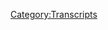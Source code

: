 {{DEFAULTSORT:
    #_TRANSCRIPT_0574:May 28-29, 2003
}}{{Transcript
    | title         = [[574: May 28-29, 2003]]
    | caption       = [https://knowledgefight.libsyn.com/574-may-28-29-2021 Listen to this episode on Libsyn]
    | episodeNumber = [[574: May 28-29, 2003|574]]
    | length        = 01:48:23
}}

{{MessageBox
    | header     = Warning: Bot Generated Content
    | text       = This transcript was automatically generated by transcription software and likely contains many mistakes and misattributions. Please check the audio for definitive quotes, attribution, and context.
    | image      = N3yvass4myg91.webp
    | imagewidth = 50px
    | id         = warning
}}

{{TranscriptBlock
    | name      = Unknown Speaker
    | timestamp = 00:00:00.000
    | text      = N-N-N-N-N-N-N-Knowledge Fight
}}

{{TranscriptBlock
    | name      = Unknown Speaker
    | timestamp = 00:00:12.960
    | text      = Dan and Jordan, I am sweating.
}}

{{TranscriptBlock
    | name      = Unknown Speaker
    | timestamp = 00:00:19.600
    | text      = Knowledgefight.com, it's time to pray.
}}

{{TranscriptBlock
    | name      = Unknown Speaker
    | timestamp = 00:00:21.399
    | text      = I have great respect for knowledgefight.
}}

{{TranscriptBlock
    | name      = Unknown Speaker
    | timestamp = 00:00:23.920
    | text      = Knowledgefight.
}}

{{TranscriptBlock
    | name      = Unknown Speaker
    | timestamp = 00:00:24.920
    | text      = I'm sick of them posing as if they're the good guys saying we are the bad guys.
}}

{{TranscriptBlock
    | name      = Unknown Speaker
    | timestamp = 00:00:29.359
    | text      = Knowledgefight.
}}

{{TranscriptBlock
    | name      = Unknown Speaker
    | timestamp = 00:00:30.359
    | text      = Dan and Jordan, Knowledgefight.
}}

{{TranscriptBlock
    | name      = Unknown Speaker
    | timestamp = 00:00:33.979
    | text      = Need money.
}}

{{TranscriptBlock
    | name      = Unknown Speaker
    | timestamp = 00:00:37.200
    | text      = Andy and Kansas.
}}

{{TranscriptBlock
    | name      = Unknown Speaker
    | timestamp = 00:00:42.679
    | text      = Stop it.
}}

{{TranscriptBlock
    | name      = Unknown Speaker
    | timestamp = 00:00:43.679
    | text      = Andy and Kansas.
}}

{{TranscriptBlock
    | name      = Unknown Speaker
    | timestamp = 00:00:44.679
    | text      = It's time to pray.
}}

{{TranscriptBlock
    | name      = Unknown Speaker
    | timestamp = 00:00:47.679
    | text      = Andy and Kansas, you're on the air, thanks for holding.
}}

{{TranscriptBlock
    | name      = Unknown Speaker
    | timestamp = 00:00:50.560
    | text      = Hello, Alex.
}}

{{TranscriptBlock
    | name      = Unknown Speaker
    | timestamp = 00:00:51.560
    | text      = I'm a first time caller, I'm a huge fan.
}}

{{TranscriptBlock
    | name      = Unknown Speaker
    | timestamp = 00:00:53.560
    | text      = I love your work.
}}

{{TranscriptBlock
    | name      = Unknown Speaker
    | timestamp = 00:00:55.560
    | text      = Knowledgefight.com.
}}

{{TranscriptBlock
    | name      = Unknown Speaker
    | timestamp = 00:00:56.600
    | text      = com. I love you. Hey everybody, welcome back to Knowledge
}}

{{TranscriptBlock
    | name      = Unknown Speaker
    | timestamp = 00:01:00.840
    | text      = Vite, I'm Dan. I'm Jordan. We're a couple dudes, like to sit around, worship at the altar of Selene, and talk a
}}

{{TranscriptBlock
    | name      = Unknown Speaker
    | timestamp = 00:01:04.319
    | text      = little bit about Alex Jones. Oh indeed we are, Dan.
}}

{{TranscriptBlock
    | name      = Unknown Speaker
    | timestamp = 00:01:07.159
    | text      = Dan. Jordan. Quick question. What's up? What's your bright spot? My bright spot
}}

{{TranscriptBlock
    | name      = Unknown Speaker
    | timestamp = 00:01:10.560
    | text      = today, Jordan, is a callback to a bright spot of days past. Okay. I was going to do
}}

{{TranscriptBlock
    | name      = Unknown Speaker
    | timestamp = 00:01:16.219
    | text      = laundry, I went down to the laundry room, and what should fly past me but a thing?
}}

{{TranscriptBlock
    | name      = Unknown Speaker
    | timestamp = 00:01:19.879
    | text      = I thought it was a bat. Right. It was pretty early in the morning, I was like
}}

{{TranscriptBlock
    | name      = Unknown Speaker
    | timestamp = 00:01:23.239
    | text      = maybe there's bats. Laundry rooms have bats, that's science. It's in a basement, you
}}

{{TranscriptBlock
    | name      = Unknown Speaker
    | timestamp = 00:01:27.000
    | text      = gotta go down a set of stairs. Just fact. And I thought like, oh, a bat. Yeah. And I looked
}}

{{TranscriptBlock
    | name      = Unknown Speaker
    | timestamp = 00:01:31.319
    | text      = and there were birds nesting underneath the staircase, and it was, you know, I
}}

{{TranscriptBlock
    | name      = Unknown Speaker
    | timestamp = 00:01:36.680
    | text      = remember seeing that like a year ago. Yeah. It was really delightful, and I don't
}}

{{TranscriptBlock
    | name      = Unknown Speaker
    | timestamp = 00:01:41.079
    | text      = know, it brought to mind feelings about the, you know, the pandemic waning, I
}}

{{TranscriptBlock
    | name      = Unknown Speaker
    | timestamp = 00:01:46.400
    | text      = guess, a little bit, or life returning to a little bit more of normalcy, and the birds are in on
}}

{{TranscriptBlock
    | name      = Unknown Speaker
    | timestamp = 00:01:52.280
    | text      = it too. Yeah, that is nice. Was it the same birds? No, it was in a
}}

{{TranscriptBlock
    | name      = Unknown Speaker
    | timestamp = 00:01:59.640
    | text      = different spot under the stairs, and it was clearly different birds. Sure, sure. I
}}

{{TranscriptBlock
    | name      = Unknown Speaker
    | timestamp = 00:02:04.799
    | text      = got to know these birds pretty well, and these were different birds. I was gonna say, it'd be nice if you had like a
}}

{{TranscriptBlock
    | name      = Unknown Speaker
    | timestamp = 00:02:10.120
    | text      = whole intergenerational thing starting in you in the laundry room. I don't think
}}

{{TranscriptBlock
    | name      = Unknown Speaker
    | timestamp = 00:02:14.280
    | text      = generations of birds last a year. I don't know how long birds live, but I think it's
}}

{{TranscriptBlock
    | name      = Unknown Speaker
    | timestamp = 00:02:20.879
    | text      = longer than a year. It could be. Yeah. So what's your bright spot? My bright spot, Dan, is a DJ
}}

{{TranscriptBlock
    | name      = Unknown Speaker
    | timestamp = 00:02:28.699
    | text      = Danarchy has made me and us and all of us something very cool. If you could,
}}

{{TranscriptBlock
    | name      = Unknown Speaker
    | timestamp = 00:02:33.759
    | text      = please. The maracas begin to shake, and they gradually shake faster and faster and faster until they get louder and louder and louder. Yeah, it sounded like our theme song.
}}

{{TranscriptBlock
    | name      = Unknown Speaker
    | timestamp = 00:02:51.759
    | text      = Hey, that's right! We finally have a theme song for the podcast that will be coming out next week. Oh wow, very exciting.
}}

{{TranscriptBlock
    | name      = Unknown Speaker
    | timestamp = 00:03:00.759
    | text      = The release date for your, is it all just gonna come in one? It's all gonna come in one giant
}}

{{TranscriptBlock
    | name      = Unknown Speaker
    | timestamp = 00:03:05.199
    | text      = shot. It's gonna show up. You'll be able to download it and listen to the whole
}}

{{TranscriptBlock
    | name      = Unknown Speaker
    | timestamp = 00:03:09.240
    | text      = thing, and then if there's a second season, we will let you know. Sure, we'll have a theme song now. Exactly. It seems almost like we're obligated. We'll see. I'm not. I didn't think so. I'll probably do it if you do it, but I am certainly not obligated. I am not good at
}}

{{TranscriptBlock
    | name      = Unknown Speaker
    | timestamp = 00:03:30.240
    | text      = acting or playing along with things. You were great. Thank you. You were great, Dan. I was fishing for compliments. I know, and you caught something beautiful. So, Jordan, today we are doing a little sneak snake episode. We're in the past.
}}

{{TranscriptBlock
    | name      = Unknown Speaker
    | timestamp = 00:03:43.800
    | text      = Okay. We're talking about May 28th and 29th, 2003. Okay. I was, I didn't know what to
}}

{{TranscriptBlock
    | name      = Unknown Speaker
    | timestamp = 00:03:53.199
    | text      = expect going back to this because time's a little confusing. Sure. And the last
}}

{{TranscriptBlock
    | name      = Unknown Speaker
    | timestamp = 00:03:57.840
    | text      = time we went back to the past, I found it to be a little bit stagnant, and I was a
}}

{{TranscriptBlock
    | name      = Unknown Speaker
    | timestamp = 00:04:02.560
    | text      = little bit worried. I was like, I don't feel like there's any progress about things
}}

{{TranscriptBlock
    | name      = Unknown Speaker
    | timestamp = 00:04:05.639
    | text      = that I know are actually important. Right, right, right, right, right. At this point. But today, we, business picks up a little bit. Okay. And I'm very
}}

{{TranscriptBlock
    | name      = Unknown Speaker
    | timestamp = 00:04:14.759
    | text      = excited about a couple of things that happened that have nothing to do with
}}

{{TranscriptBlock
    | name      = Unknown Speaker
    | timestamp = 00:04:18.160
    | text      = how important, like these important stories from 2003, nothing to do with
}}

{{TranscriptBlock
    | name      = Unknown Speaker
    | timestamp = 00:04:22.240
    | text      = them. That sounds right. But there's one caller in particular that blew my mind,
}}

{{TranscriptBlock
    | name      = Unknown Speaker
    | timestamp = 00:04:26.079
    | text      = and I spent a couple hours researching this call, and I'm very excited to talk
}}

{{TranscriptBlock
    | name      = Unknown Speaker
    | timestamp = 00:04:31.480
    | text      = about it. And we'll get to that. But before we do, Jordan, we gotta take a
}}

{{TranscriptBlock
    | name      = Unknown Speaker
    | timestamp = 00:04:36.000
    | text      = little moment to say thank you to some folks who have signed up, and our new
}}

{{TranscriptBlock
    | name      = Unknown Speaker
    | timestamp = 00:04:39.920
    | text      = wonks. Yay, that's a good idea. That was me vamping while I pulled up my sheet. So first,
}}

{{TranscriptBlock
    | name      = Unknown Speaker
    | timestamp = 00:04:46.000
    | text      = Nick fucking Gage, thank you so much. You're now a policy wonk. I'm a policy wonk.
}}

{{TranscriptBlock
    | name      = Unknown Speaker
    | timestamp = 00:04:50.600
    | text      = Thanks, Nick fucking Gage. This, Nick also asked me to do the entire Steiner math
}}

{{TranscriptBlock
    | name      = Unknown Speaker
    | timestamp = 00:04:56.639
    | text      = promo. Okay, well. And I unfortunately could not do that. Oh. It was way too long. I was
}}

{{TranscriptBlock
    | name      = Unknown Speaker
    | timestamp = 00:05:01.800
    | text      = gonna say, I've got a clock up, but. Next, Nessa the Cryptid, thank you so much.
}}

{{TranscriptBlock
    | name      = Unknown Speaker
    | timestamp = 00:05:06.639
    | text      = You're now a policy wonk. I'm a policy wonk. Thanks, Nessa. Next, Bad Uniball
}}

{{TranscriptBlock
    | name      = Unknown Speaker
    | timestamp = 00:05:11.519
    | text      = Parachutist Zero Sum, thank you so much. You're now a policy wonk. I'm a policy
}}

{{TranscriptBlock
    | name      = Unknown Speaker
    | timestamp = 00:05:15.639
    | text      = wonk. Thank you. And now, it is time to get deep. Giving someone life is giving
}}

{{TranscriptBlock
    | name      = Unknown Speaker
    | timestamp = 00:05:21.360
    | text      = someone death. You could say that life is death. You could. It's true. So, Matty,
}}

{{TranscriptBlock
    | name      = Unknown Speaker
    | timestamp = 00:05:31.839
    | text      = happy birthday. Happy birthday. M-A-T-D-Y, Matty. Matty. Also, I apologize, I think it's
}}

{{TranscriptBlock
    | name      = Unknown Speaker
    | timestamp = 00:05:38.959
    | text      = Goral. Goral. It's, this is one of those names that has an O that is a slash
}}

{{TranscriptBlock
    | name      = Unknown Speaker
    | timestamp = 00:05:44.160
    | text      = through it. I don't know what to do with that letter. Is that an O? Is that Goral? Could be. I never
}}

{{TranscriptBlock
    | name      = Unknown Speaker
    | timestamp = 00:05:50.319
    | text      = remember with the slash. That's not one of the characters that I'm aware of how
}}

{{TranscriptBlock
    | name      = Unknown Speaker
    | timestamp = 00:05:55.360
    | text      = to pronounce. Yeah. There's a number of sort of non-English symbols, yeah, yeah,
}}

{{TranscriptBlock
    | name      = Unknown Speaker
    | timestamp = 00:06:01.560
    | text      = that I'm fine with. Totally. That one I don't know what to do with. I stare at it
}}

{{TranscriptBlock
    | name      = Unknown Speaker
    | timestamp = 00:06:05.560
    | text      = and I'm like, I do. Oh, the A with the like little spiral on top? No, I just, just get
}}

{{TranscriptBlock
    | name      = Unknown Speaker
    | timestamp = 00:06:11.120
    | text      = it out of here. I don't understand it. This one's from Torstein in Norway. Wanted to
}}

{{TranscriptBlock
    | name      = Unknown Speaker
    | timestamp = 00:06:15.439
    | text      = wish possibly Goral a happy birthday. Happy birthday. Also, Michael T, happy birthday. Anna wanted us to give you a
}}

{{TranscriptBlock
    | name      = Unknown Speaker
    | timestamp = 00:06:22.399
    | text      = shout out. Happy birthday. Happy birthday. Next, D.W. Static. Also having a happy birthday. Happy birthday, D.W.
}}

{{TranscriptBlock
    | name      = Unknown Speaker
    | timestamp = 00:06:28.000
    | text      = Having a happy birthday. Also, Joseph sent a message. He's got a birthday, but instead of
}}

{{TranscriptBlock
    | name      = Unknown Speaker
    | timestamp = 00:06:33.279
    | text      = wishing a happy birthday to himself, he wanted to spread this to all the
}}

{{TranscriptBlock
    | name      = Unknown Speaker
    | timestamp = 00:06:36.800
    | text      = community of wonks and wish everyone else in the world, I guess even if it's not
}}

{{TranscriptBlock
    | name      = Unknown Speaker
    | timestamp = 00:06:41.560
    | text      = your birthday, happy, have the good feelings of someone wishing you a happy birthday. That's a good one. I like that. I like that. Very, very nice and
}}

{{TranscriptBlock
    | name      = Unknown Speaker
    | timestamp = 00:06:50.680
    | text      = communal. So thank you, I guess. That's right. That's why I think we should
}}

{{TranscriptBlock
    | name      = Unknown Speaker
    | timestamp = 00:06:55.680
    | text      = celebrate the way that the giver did, you know, with, what was that, Lois Lowry,
}}

{{TranscriptBlock
    | name      = Unknown Speaker
    | timestamp = 00:07:00.839
    | text      = alright? Everybody has the same birthday once a year. Everybody, same birthday, move
}}

{{TranscriptBlock
    | name      = Unknown Speaker
    | timestamp = 00:07:05.720
    | text      = on with the rest of the year. Just take care of it. This is birthday day. This is birthday. The end. I like it. Might be functional. Yeah, we'll see. So, Jordan, we're
}}

{{TranscriptBlock
    | name      = Unknown Speaker
    | timestamp = 00:07:12.920
    | text      = gonna get into business on this episode, but before we do, here's an out of context drop from
}}

{{TranscriptBlock
    | name      = Unknown Speaker
    | timestamp = 00:07:16.759
    | text      = today's episode. No grandchildren for you. Alex Jones is the grandchildren Nazi. Still no grandchildren. He's the grandchildren Nazi. No grandchildren for you. I know, but it's funny that we're in the
}}

{{TranscriptBlock
    | name      = Unknown Speaker
    | timestamp = 00:07:29.439
    | text      = present day on our last episode, talking about how there's no way for your next
}}

{{TranscriptBlock
    | name      = Unknown Speaker
    | timestamp = 00:07:34.000
    | text      = generation to grow into adults, and then we go back in time and there's still gonna be no grandchildren! It is something of a preoccupation for Alex.
}}

{{TranscriptBlock
    | name      = Unknown Speaker
    | timestamp = 00:07:41.920
    | text      = Seems like it. Yeah, but it's not being formulated in the same way that they will all not grow up.
}}

{{TranscriptBlock
    | name      = Unknown Speaker
    | timestamp = 00:07:48.240
    | text      = Well, it's good to know there's a lot of ways to get to the same destination, I suppose. So we start on May 28th, and I will say at the beginning of this episode, a little bit slow. I'm
}}

{{TranscriptBlock
    | name      = Unknown Speaker
    | timestamp = 00:08:00.639
    | text      = lying. It heats up fast. Okay. Got me very interested very quickly. Okay, okay. I'm for the death penalty, too. I believe that a serial killer or a whatever should be executed. I mean, that's an eye for an eye. That makes sense. It's something that needs to be done, but you have the big criminals running the government. How can you trust them to meet out the death penalty? So, death penalty moratorium considered in North Carolina, the blue-collar
}}

{{TranscriptBlock
    | name      = Unknown Speaker
    | timestamp = 00:08:30.600
    | text      = town known for its furniture factories, law and order conservatism, hardly seems the kind of place that would call for a moratorium on the death penalty, but people don't trust the government. So how can you trust the government to hand out the death sentences? I mean, certainly you're for the death penalty, most of you, so am I, but in Soviet Russia, would you be for Stalin handing out death sentences? No, that's illegitimate.
}}

{{TranscriptBlock
    | name      = Unknown Speaker
    | timestamp = 00:08:53.600
    | text      = Immediately, I was like, I am so fascinated. I got completely thrown for a curve ball here. Is this a nuanced take? It's not. It's something for Alex? No, it's something that's trying to have the appearance of a nuanced take that actually isn't. And honestly, I think this is the first time I've ever heard Alex give a definitive position on the death penalty. Yeah. Up till this point, I'd gathered from context clues that he didn't support the policy, given that many of his other ideas that
}}

{{TranscriptBlock
    | name      = Unknown Speaker
    | timestamp = 00:09:23.519
    | text      = appear to be based on principles have to do with the government not doing things to individuals. Right, right. The position he's putting forth is absolutely the definition of not having a position. There are a lot of reasons to be for or against the death penalty. Some can be based on an emotional appeal, you know, like people who commit certain crimes deserve death. Some can be based on a utilitarian calculation, where you determine that if you have a death penalty, there's actually a significant effect on crime rates, and you make a decision based on the death penalty.
}}

{{TranscriptBlock
    | name      = Unknown Speaker
    | timestamp = 00:09:52.519
    | text      = Sure. That would be a utilitarian analysis whether or not that is actually true. Right, right, right. Still, other positions can be based on ethics, where there's an intrinsic moral character dissenting someone to death, and that consideration guides your position. And then there are sets of political beliefs that could include a strong position regarding the relationship between the individual and the state, which would impact your views on the death penalty in obvious ways.
}}

{{TranscriptBlock
    | name      = Unknown Speaker
    | timestamp = 00:10:16.519
    | text      = Alex seems to only be operating on the most elementary level here. He's appealing to an emotional desire for an eye to be taken for an eye. This is really unimpressive stuff from him, and I once again regret that I gave him more credit than he deserves in terms of this position.
}}

{{TranscriptBlock
    | name      = Unknown Speaker
    | timestamp = 00:10:32.519
    | text      = The other cowardly thing Alex is doing here is that he's claiming that he's for the death penalty, but not when the government is corrupt. The level of corruptness of the government is a completely arbitrary and subjective measurement for Alex, so this actually means nothing.
}}

{{TranscriptBlock
    | name      = Unknown Speaker
    | timestamp = 00:10:45.519
    | text      = According to his feelings, the George W. Bush government, and obviously the Clinton one before it, they are too corrupt to responsibly hand out death sentences. But it would be impossible to formalize this into any meaningful scale that you could judge things on.
}}

{{TranscriptBlock
    | name      = Unknown Speaker
    | timestamp = 00:11:00.519
    | text      = Literally anyone could just counter his argument by saying that they believe that the Bush administration was not too corrupt to hand out death sentences, and Alex would have nowhere to go.
}}

{{TranscriptBlock
    | name      = Unknown Speaker
    | timestamp = 00:11:09.519
    | text      = He could rattle off instances of governmental corruption to try and build to a point, but that still doesn't handle the subjectivity of his assessment of which government is or isn't too corrupt to sentence people to die. It makes no sense.
}}

{{TranscriptBlock
    | name      = Unknown Speaker
    | timestamp = 00:11:22.519
    | text      = I didn't realize that it was in specific with the level of corruption of the government. I thought it was more of a blanket, like, you wouldn't trust the government to do that just because there's a good chance they are corrupt in some fashion or another, because they always have been.
}}

{{TranscriptBlock
    | name      = Unknown Speaker
    | timestamp = 00:11:39.519
    | text      = We'll get more into this.
}}

{{TranscriptBlock
    | name      = Unknown Speaker
    | timestamp = 00:11:40.519
    | text      = Really?
}}

{{TranscriptBlock
    | name      = Unknown Speaker
    | timestamp = 00:11:41.519
    | text      = Yes.
}}

{{TranscriptBlock
    | name      = Unknown Speaker
    | timestamp = 00:11:42.519
    | text      = Okay, well now that doesn't make any fucking sense.
}}

{{TranscriptBlock
    | name      = Unknown Speaker
    | timestamp = 00:11:44.519
    | text      = By presenting his position this way, Alex is effectively making it seem like he's taking a position when he's actually not. He's in favor of the death penalty, but only when it comes to some imaginary ideal government that could be in place.
}}

{{TranscriptBlock
    | name      = Unknown Speaker
    | timestamp = 00:11:55.519
    | text      = By planting his flag there, he can manage to not alienate either side of the debate while getting each to think that he's actually on their side, which is a bit weaselly.
}}

{{TranscriptBlock
    | name      = Unknown Speaker
    | timestamp = 00:12:03.519
    | text      = There's an additional problem here too, and that's that there's no reason why the logic Alex is using should apply exclusively to punishments involving the death penalty.
}}

{{TranscriptBlock
    | name      = Unknown Speaker
    | timestamp = 00:12:11.519
    | text      = If the proposition to the state imposing a death penalty has to do with the state being too corrupt to responsibly give out that sentence, then it should stand to reason that they're also too corrupt to responsibly incarcerate somebody.
}}

{{TranscriptBlock
    | name      = Unknown Speaker
    | timestamp = 00:12:22.519
    | text      = The reasoning that Alex is using entails a complete inability of the government to enforce any laws, because they lack the moral purity or authority to do so.
}}

{{TranscriptBlock
    | name      = Unknown Speaker
    | timestamp = 00:12:31.519
    | text      = The way he's presenting it, I understand where you're coming from, and I actually think that it does get closer to what the point should be. You're saying that by the very nature of it, the government is too corrupt to meet out the death penalty.
}}

{{TranscriptBlock
    | name      = Unknown Speaker
    | timestamp = 00:12:45.519
    | text      = Yes, and I think that that would be a position that you could call, I guess, functionally anti-death penalty. I think that that would have much less problems than what Alex is saying, because he's not saying that.
}}

{{TranscriptBlock
    | name      = Unknown Speaker
    | timestamp = 00:13:02.519
    | text      = He's saying that if there were somebody in charge who was cool, then the death penalty would be good, because murderers deserve to die.
}}

{{TranscriptBlock
    | name      = Unknown Speaker
    | timestamp = 00:13:11.519
    | text      = Yeah. No, I mean, if you wanted to get into it, like, what's the level of... I mean, yeah, Nazi war criminal. Maybe the death penalty's fine there, I guess. That's an argument.
}}

{{TranscriptBlock
    | name      = Unknown Speaker
    | timestamp = 00:13:25.519
    | text      = Whether or not you can trust the government to single out individuals is an obvious open and closed question from all of human history.
}}

{{TranscriptBlock
    | name      = Unknown Speaker
    | timestamp = 00:13:34.519
    | text      = The government can't do it without eventually abusing it and killing a bunch of people that they just want gone.
}}

{{TranscriptBlock
    | name      = Unknown Speaker
    | timestamp = 00:13:40.519
    | text      = I think what's going on is that you're giving more credence to what Alex is saying than it merits.
}}

{{TranscriptBlock
    | name      = Unknown Speaker
    | timestamp = 00:13:46.519
    | text      = Yes, I'm giving far more credence.
}}

{{TranscriptBlock
    | name      = Unknown Speaker
    | timestamp = 00:13:48.519
    | text      = You're reading into this and trying to find a way for it to work when it doesn't.
}}

{{TranscriptBlock
    | name      = Unknown Speaker
    | timestamp = 00:13:51.519
    | text      = No.
}}

{{TranscriptBlock
    | name      = Unknown Speaker
    | timestamp = 00:13:52.519
    | text      = We'll see more as we go along.
}}

{{TranscriptBlock
    | name      = Unknown Speaker
    | timestamp = 00:13:55.519
    | text      = I always thought that there would be a blanket opposition to the death penalty from Alex, because of the relationship between individual and state that is implied through all of his political beliefs.
}}

{{TranscriptBlock
    | name      = Unknown Speaker
    | timestamp = 00:14:07.519
    | text      = And I was surprised when he says that he's for the death penalty. I was also surprised when I heard this.
}}

{{TranscriptBlock
    | name      = Unknown Speaker
    | timestamp = 00:14:14.519
    | text      = Look, it's like drugs. I'm against drugs, okay? Other than caffeine. I didn't drink coffee.
}}

{{TranscriptBlock
    | name      = Unknown Speaker
    | timestamp = 00:14:20.519
    | text      = But I think illegal drugs are bad news, so are big pharmacological, over-the-counter, and prescription garbage.
}}

{{TranscriptBlock
    | name      = Unknown Speaker
    | timestamp = 00:14:28.519
    | text      = But at the same time, we're forced to decriminalize because the government ships the drugs in to create the crisis. The bigger the war on drugs gets, the more drugs, the more people in prison.
}}

{{TranscriptBlock
    | name      = Unknown Speaker
    | timestamp = 00:14:38.519
    | text      = That's a fact, people.
}}

{{TranscriptBlock
    | name      = Unknown Speaker
    | timestamp = 00:14:40.519
    | text      = That is not how I've heard Alex explain his opposition to drug laws at other points in his career that I've listened to.
}}

{{TranscriptBlock
    | name      = Unknown Speaker
    | timestamp = 00:14:46.519
    | text      = Every other time I've heard this discussed, the issue is that Alex is not in favor of drugs, but you have the right to take whatever you want.
}}

{{TranscriptBlock
    | name      = Unknown Speaker
    | timestamp = 00:14:53.519
    | text      = It was literally one of the main selling points of Ron Paul to people on the left, and one of the major tools Alex tried to use to insist that he wasn't a right-winger.
}}

{{TranscriptBlock
    | name      = Unknown Speaker
    | timestamp = 00:15:01.519
    | text      = He was cool. He thought drugs should be legal. You have the right. You're an individual. You're an adult. Freedom.
}}

{{TranscriptBlock
    | name      = Unknown Speaker
    | timestamp = 00:15:06.519
    | text      = Totally.
}}

{{TranscriptBlock
    | name      = Unknown Speaker
    | timestamp = 00:15:07.519
    | text      = He clearly doesn't actually believe that. His opposition to drug laws is purely a consideration of trying to break up the cartel of globalists who he believes ship in all the drugs.
}}

{{TranscriptBlock
    | name      = Unknown Speaker
    | timestamp = 00:15:15.519
    | text      = Legalization is in essence a strategic move against the globalists, not something that Alex supports because of the political belief that adults should be able to use drugs if they want to, which is the way that he presents it pretty regularly.
}}

{{TranscriptBlock
    | name      = Unknown Speaker
    | timestamp = 00:15:28.519
    | text      = This is super weird, man. I'm like five minutes into this episode and already Alex has explained two of his positions on things that I thought he was pretty rational about and shown that his positions are all wrong.
}}

{{TranscriptBlock
    | name      = Unknown Speaker
    | timestamp = 00:15:38.519
    | text      = I'm starting to question if there are any positions that he and I would agree on.
}}

{{TranscriptBlock
    | name      = Unknown Speaker
    | timestamp = 00:15:42.519
    | text      = Nope. Can't think of any.
}}

{{TranscriptBlock
    | name      = Unknown Speaker
    | timestamp = 00:15:45.519
    | text      = No. I don't think so.
}}

{{TranscriptBlock
    | name      = Unknown Speaker
    | timestamp = 00:15:47.519
    | text      = No. Even when you agree, he's wrong about it somehow.
}}

{{TranscriptBlock
    | name      = Unknown Speaker
    | timestamp = 00:15:51.519
    | text      = I hold out that last bit of hope that somehow the conversation about civil asset forfeiture won't somehow turn out to be like, his position on that is based in some kind of alien fear or something.
}}

{{TranscriptBlock
    | name      = Unknown Speaker
    | timestamp = 00:16:05.519
    | text      = I'm more like, we need to get way down on a base level of you guys in a room with a mediator just being like, who's got the best pizza? Just start there.
}}

{{TranscriptBlock
    | name      = Unknown Speaker
    | timestamp = 00:16:15.519
    | text      = No, that's even too murky.
}}

{{TranscriptBlock
    | name      = Unknown Speaker
    | timestamp = 00:16:17.519
    | text      = Can you even agree on it?
}}

{{TranscriptBlock
    | name      = Unknown Speaker
    | timestamp = 00:16:19.519
    | text      = The way we don't do it is, is this green?
}}

{{TranscriptBlock
    | name      = Unknown Speaker
    | timestamp = 00:16:21.519
    | text      = Is this green? Yes, that's a good point.
}}

{{TranscriptBlock
    | name      = Unknown Speaker
    | timestamp = 00:16:23.519
    | text      = No, nothing. Just pure is or is not.
}}

{{TranscriptBlock
    | name      = Unknown Speaker
    | timestamp = 00:16:28.519
    | text      = So Leo is saying about the execution thing, the death penalty, Alex talks a little bit more about his feelings and this is where it kind of gets into like, all right, I can kind of see what you're saying, but it's still incredibly stupid.
}}

{{TranscriptBlock
    | name      = Unknown Speaker
    | timestamp = 00:16:43.519
    | text      = Certainly for a state death penalty. But you need to have massive evidence to do it. There need to be strong rules in place. But no, there should not be a federal death penalty, ladies and gentlemen. It's unconstitutional. It's dangerous. You don't want a central government having that power.
}}

{{TranscriptBlock
    | name      = Unknown Speaker
    | timestamp = 00:17:01.519
    | text      = Here's an interesting statistic that I'd like Alex to chew on. Maybe you know the answer to this. I'm not sure if you do.
}}

{{TranscriptBlock
    | name      = Unknown Speaker
    | timestamp = 00:17:07.519
    | text      = How many people were executed by the federal government during the eight years that Obama was in office?
}}

{{TranscriptBlock
    | name      = Unknown Speaker
    | timestamp = 00:17:11.519
    | text      = Zero. Yup, zero. From 1958 to 2001, only four people were executed by the federal government, one of whom was Timothy McVeigh.
}}

{{TranscriptBlock
    | name      = Unknown Speaker
    | timestamp = 00:17:20.519
    | text      = Three of these came during George W. Bush's presidency, but none after March 2003. So at the point when Alex is complaining about federal executions, he's talking about something that won't happen again for over 17 years.
}}

{{TranscriptBlock
    | name      = Unknown Speaker
    | timestamp = 00:17:32.519
    | text      = And then Trump became president and 13 people were executed by the federal government. And I don't think I ever heard Alex bring it up as a problem.
}}

{{TranscriptBlock
    | name      = Unknown Speaker
    | timestamp = 00:17:40.519
    | text      = That's because we finally had a government that wasn't corrupt.
}}

{{TranscriptBlock
    | name      = Unknown Speaker
    | timestamp = 00:17:43.519
    | text      = Right?
}}

{{TranscriptBlock
    | name      = Unknown Speaker
    | timestamp = 00:17:44.519
    | text      = Exactly.
}}

{{TranscriptBlock
    | name      = Unknown Speaker
    | timestamp = 00:17:45.519
    | text      = See, this is kind of why I get the sense that this is, oh, if there's the right person in charge, I don't think this is actually a problem.
}}

{{TranscriptBlock
    | name      = Unknown Speaker
    | timestamp = 00:17:54.519
    | text      = Yeah, yeah, yeah, yeah.
}}

{{TranscriptBlock
    | name      = Unknown Speaker
    | timestamp = 00:17:55.519
    | text      = Because it became a giant issue during Trump's presidency.
}}

{{TranscriptBlock
    | name      = Unknown Speaker
    | timestamp = 00:17:58.519
    | text      = You would hope.
}}

{{TranscriptBlock
    | name      = Unknown Speaker
    | timestamp = 00:17:59.519
    | text      = The shift in tone from the previous decades to Trump's four years in office in terms of federal executions was stark. And the fact that it wasn't a major breaking point for Alex, if this is actually what his position is rooted in, that oh, it should only be states doing it, then that's, I don't know. I don't know if that makes sense and I don't trust it.
}}

{{TranscriptBlock
    | name      = Unknown Speaker
    | timestamp = 00:18:23.519
    | text      = It doesn't. That idea of the federal government shouldn't be able to, but state government should, that's so stupid. I can't even breathe.
}}

{{TranscriptBlock
    | name      = Unknown Speaker
    | timestamp = 00:18:32.519
    | text      = So there have been few federal executions for Trump for many years. But conversely, according to analysis from USA Facts, between 1977 and 2018, there were 1,490 executions carried out by states, during which period the federal government only carried out three.
}}

{{TranscriptBlock
    | name      = Unknown Speaker
    | timestamp = 00:18:52.519
    | text      = Alex's beloved state of Texas, quote, accounted for 37% of all executions in this period, or approximately 550.
}}

{{TranscriptBlock
    | name      = Unknown Speaker
    | timestamp = 00:19:00.519
    | text      = The states, particularly Texas, carry out the vast majority of executions, and Alex is saying that he's fine with that, which makes absolutely no sense based on what he's pretending to base his positions on earlier.
}}

{{TranscriptBlock
    | name      = Unknown Speaker
    | timestamp = 00:19:11.519
    | text      = If he doesn't believe the federal government should be able to sentence people to death because the government can be corrupt, it's absolutely idiotic to pretend that the same concern doesn't exist in slightly lower levels of governmental organization.
}}

{{TranscriptBlock
    | name      = Unknown Speaker
    | timestamp = 00:19:22.519
    | text      = Being opposed to the death penalty but only on the federal level is the very definition of a meaningless position.
}}

{{TranscriptBlock
    | name      = Unknown Speaker
    | timestamp = 00:19:28.519
    | text      = It only becomes more meaningless when you explicitly support state executions and you live in Texas, the state with the government that seems most interested in killing convicts.
}}

{{TranscriptBlock
    | name      = Unknown Speaker
    | timestamp = 00:19:37.519
    | text      = It's a downright farce when you also go on to support Donald Trump, the president who presided over 13 federal executions, a total reached in four years that surpasses the number of federal executions that have been carried out for the preceding 67 years combined.
}}

{{TranscriptBlock
    | name      = Unknown Speaker
    | timestamp = 00:19:52.519
    | text      = My point is that Alex's political beliefs are idiotic and they're not based on anything. But, at very least, this kind of brings things into focus.
}}

{{TranscriptBlock
    | name      = Unknown Speaker
    | timestamp = 00:20:00.519
    | text      = You know, at least you can kind of get a sense, because he's given us this little piece of information, it's just a states rights kind of argument that doesn't have anything to do with ethics, morality, or even opposition or support for the death penalty.
}}

{{TranscriptBlock
    | name      = Unknown Speaker
    | timestamp = 00:20:14.519
    | text      = Okay.
}}

{{TranscriptBlock
    | name      = Unknown Speaker
    | timestamp = 00:20:15.519
    | text      = It's meaningless.
}}

{{TranscriptBlock
    | name      = Unknown Speaker
    | timestamp = 00:20:17.519
    | text      = I mean, well, because here's a big problem. If you want to abolish the death penalty in Texas, in Alex's eyes, what it should do is secede, then it will be its own federal government and will no longer be able to perform executions.
}}

{{TranscriptBlock
    | name      = Unknown Speaker
    | timestamp = 00:20:33.519
    | text      = Wow. Yeah, and then I guess the state of Austin would have to choose...
}}

{{TranscriptBlock
    | name      = Unknown Speaker
    | timestamp = 00:20:37.519
    | text      = Exactly! They would have to hire their own executioner.
}}

{{TranscriptBlock
    | name      = Unknown Speaker
    | timestamp = 00:20:40.519
    | text      = But then Austin would have to secede.
}}

{{TranscriptBlock
    | name      = Unknown Speaker
    | timestamp = 00:20:42.519
    | text      = That is such a fucking stupid thing to say. It is beyond, I mean, wow.
}}

{{TranscriptBlock
    | name      = Unknown Speaker
    | timestamp = 00:20:47.519
    | text      = Yeah. It's interesting to me because he just hates the federal government. That's it.
}}

{{TranscriptBlock
    | name      = Unknown Speaker
    | timestamp = 00:20:52.519
    | text      = He just hates the federal government so much that he's willing to accept how many probably innocent people are being killed in the state of Texas by the government.
}}

{{TranscriptBlock
    | name      = Unknown Speaker
    | timestamp = 00:21:01.519
    | text      = Yeah, tons. Yeah.
}}

{{TranscriptBlock
    | name      = Unknown Speaker
    | timestamp = 00:21:02.519
    | text      = I don't understand this. One of the things that I find most remarkable about it is that I could have listened to hundreds and hundreds of hours of Alex's show and still have this be, oh, I had the baseline position that you had wrong.
}}

{{TranscriptBlock
    | name      = Unknown Speaker
    | timestamp = 00:21:24.519
    | text      = I had way too generous of an assumption because I've heard him talk about not being in favor of the death penalty. I just didn't realize that maybe it was rooted in something that's really stupid.
}}

{{TranscriptBlock
    | name      = Unknown Speaker
    | timestamp = 00:21:35.519
    | text      = Yeah. Yeah. Yeah. Yeah. I mean, there's just, yeah, the only way to carry out the death penalty in Alex's eyes is if there is a, I suppose, philosopher king who's choosing each and every individual person based upon God's orders.
}}

{{TranscriptBlock
    | name      = Unknown Speaker
    | timestamp = 00:21:52.519
    | text      = And when we talk about philosophers, we're talking about Trump.
}}

{{TranscriptBlock
    | name      = Unknown Speaker
    | timestamp = 00:21:54.519
    | text      = Donald Trump. Donald that fucking Trump. Yep.
}}

{{TranscriptBlock
    | name      = Unknown Speaker
    | timestamp = 00:21:58.519
    | text      = So at this point, the process and policy of debatification is in place.
}}

{{TranscriptBlock
    | name      = Unknown Speaker
    | timestamp = 00:22:03.519
    | text      = Right.
}}

{{TranscriptBlock
    | name      = Unknown Speaker
    | timestamp = 00:22:04.519
    | text      = And Alex still is not addressing that or dealing with it in any way, which will end up being, I think, a gigantic thing he was wrong about.
}}

{{TranscriptBlock
    | name      = Unknown Speaker
    | timestamp = 00:22:12.519
    | text      = Yeah.
}}

{{TranscriptBlock
    | name      = Unknown Speaker
    | timestamp = 00:22:13.519
    | text      = And here is another thing vis-a-vis the Iraq war that Alex is very wrong about.
}}

{{TranscriptBlock
    | name      = Unknown Speaker
    | timestamp = 00:22:18.519
    | text      = I want to take calls on a bunch of subjects today. They haven't found weapons of mass destruction, but don't worry. They're going to find some here pretty soon and say, see, we told you so I can see from what they're doing.
}}

{{TranscriptBlock
    | name      = Unknown Speaker
    | timestamp = 00:22:32.519
    | text      = That's the propaganda that they're setting up. That's the, uh, the play they're running on us right now.
}}

{{TranscriptBlock
    | name      = Unknown Speaker
    | timestamp = 00:22:39.519
    | text      = Now in 2021, looking back, I do not believe they did find.
}}

{{TranscriptBlock
    | name      = Unknown Speaker
    | timestamp = 00:22:44.519
    | text      = Yeah. You know, that's, that's Alex almost, uh, almost underestimating the government. That's Alex being like, well, you know, they wouldn't just straight up lie us into a war. Right?
}}

{{TranscriptBlock
    | name      = Unknown Speaker
    | timestamp = 00:22:56.519
    | text      = Yeah. I mean, like if his, if his ideas were correct about how the globalists operate their level of control over everything, that's exactly what would have happened because he's writing that novel.
}}

{{TranscriptBlock
    | name      = Unknown Speaker
    | timestamp = 00:23:08.519
    | text      = Yeah. Cause that would have been the way that they are like, see, we proved it because we set it up the whole time.
}}

{{TranscriptBlock
    | name      = Unknown Speaker
    | timestamp = 00:23:13.519
    | text      = Instead of him really not grasping that they could just lie us into a war, which seems weird for a guy whose job is to turn lies into money.
}}

{{TranscriptBlock
    | name      = Unknown Speaker
    | timestamp = 00:23:24.519
    | text      = Yeah. Well, it's that, that, that conversation though, about what, uh, what you need to do or how you should respond to the reality of the, the Iraq war and the lead up to it. Um, that lie isn't easily monetized. It's not, it's not super easily turned into, and that's why you need to buy my tapes.
}}

{{TranscriptBlock
    | name      = Unknown Speaker
    | timestamp = 00:23:45.519
    | text      = Right, right, right. That's fair. That's fair. This is. Yeah. Yeah. The government is operating with complete impunity and lying to your faces about starting a war for this reason. Uh, buy my pills. No, that's like, let's do something about that.
}}

{{TranscriptBlock
    | name      = Unknown Speaker
    | timestamp = 00:24:00.519
    | text      = To be fair, Alex isn't selling pills at this point, but what it is, uh, is, is kind of like, ah, here is the science fiction conspiracy intrigue spy novel that's going on. And if you read all my information, you'll be able to crack the code.
}}

{{TranscriptBlock
    | name      = Unknown Speaker
    | timestamp = 00:24:16.519
    | text      = Right, right. And then we'll be able to transcend it. That's the, that's the sale that he's offering.
}}

{{TranscriptBlock
    | name      = Unknown Speaker
    | timestamp = 00:24:21.519
    | text      = So I think that these two things, if you, if you were to listen to this episode, one of the things you would definitely take away from it is that this position on drugs and this position on the death penalty are things that Alex really wants to take calls about.
}}

{{TranscriptBlock
    | name      = Unknown Speaker
    | timestamp = 00:24:35.519
    | text      = I think it's a slow news day for him. I think he's trying to solicit calls. Now at the same time, I don't know if I can get a sense that these are fictional versions of his positions.
}}

{{TranscriptBlock
    | name      = Unknown Speaker
    | timestamp = 00:24:48.519
    | text      = Like, I don't think he's saying these things to try and antagonize people like someone might on a shitty call-in talk show.
}}

{{TranscriptBlock
    | name      = Unknown Speaker
    | timestamp = 00:24:57.519
    | text      = Right, right, right, right.
}}

{{TranscriptBlock
    | name      = Unknown Speaker
    | timestamp = 00:24:58.519
    | text      = It does seem like, oh, this, this makes sense that you could believe that. It's just stupider than I thought your positions were.
}}

{{TranscriptBlock
    | name      = Unknown Speaker
    | timestamp = 00:25:04.519
    | text      = Yeah.
}}

{{TranscriptBlock
    | name      = Unknown Speaker
    | timestamp = 00:25:05.519
    | text      = And so he takes calls and this one guy who calls in, he wants to sort of distinguish. When we're talking about drugs, we're talking about, like, not weed, right?
}}

{{TranscriptBlock
    | name      = Unknown Speaker
    | timestamp = 00:25:15.519
    | text      = Sure. No, no, no, no. Those are...
}}

{{TranscriptBlock
    | name      = Unknown Speaker
    | timestamp = 00:25:17.519
    | text      = And Alex is not chill.
}}

{{TranscriptBlock
    | name      = Unknown Speaker
    | timestamp = 00:25:19.519
    | text      = I agree with you that cocaine, heroin, crack, methamphetamines, I do agree with you that all of those drugs are bad and all of those drugs that you'll notice are synthetically made by humans.
}}

{{TranscriptBlock
    | name      = Unknown Speaker
    | timestamp = 00:25:30.519
    | text      = Now, marijuana I don't consider to be personally a drug and I think that's very important for people to understand that a lot of the drug laws, as they were put down as time passed, were not really made to stop the drugs but were made to...
}}

{{TranscriptBlock
    | name      = Unknown Speaker
    | timestamp = 00:25:43.519
    | text      = Sir, let me, let me stop you. This whole line...
}}

{{TranscriptBlock
    | name      = Unknown Speaker
    | timestamp = 00:25:45.519
    | text      = Yeah, stop him there.
}}

{{TranscriptBlock
    | name      = Unknown Speaker
    | timestamp = 00:25:46.519
    | text      = And I agree with some of what you're going to say, but, what you've said, but look. Nightshade grows naturally, it'll kill you if you eat it, too much of it.
}}

{{TranscriptBlock
    | name      = Unknown Speaker
    | timestamp = 00:25:55.519
    | text      = Wow.
}}

{{TranscriptBlock
    | name      = Unknown Speaker
    | timestamp = 00:25:56.519
    | text      = There are cyanide shows up naturally.
}}

{{TranscriptBlock
    | name      = Unknown Speaker
    | timestamp = 00:25:59.519
    | text      = Good point.
}}

{{TranscriptBlock
    | name      = Unknown Speaker
    | timestamp = 00:26:00.519
    | text      = And that'll kill you. So this line that marijuana isn't a drug is a joke.
}}

{{TranscriptBlock
    | name      = Unknown Speaker
    | timestamp = 00:26:03.519
    | text      = It kind of feels like trolling.
}}

{{TranscriptBlock
    | name      = Unknown Speaker
    | timestamp = 00:26:05.519
    | text      = You got me.
}}

{{TranscriptBlock
    | name      = Unknown Speaker
    | timestamp = 00:26:06.519
    | text      = Yeah.
}}

{{TranscriptBlock
    | name      = Unknown Speaker
    | timestamp = 00:26:07.519
    | text      = Well, with an argument that good, nothing I can say against that.
}}

{{TranscriptBlock
    | name      = Unknown Speaker
    | timestamp = 00:26:11.519
    | text      = Yeah.
}}

{{TranscriptBlock
    | name      = Unknown Speaker
    | timestamp = 00:26:12.519
    | text      = Wow.
}}

{{TranscriptBlock
    | name      = Unknown Speaker
    | timestamp = 00:26:13.519
    | text      = I feel like from Alex's branding that he wants to put forth about himself, he doesn't seem like the kind of guy who wants to be quibbling about whether or not weed's a drug when he's talking about being against drugs.
}}

{{TranscriptBlock
    | name      = Unknown Speaker
    | timestamp = 00:26:25.519
    | text      = I think weed grows and it's, you know, it's not really that much of a drug. Oh yeah? Well, did you know poisons exist?
}}

{{TranscriptBlock
    | name      = Unknown Speaker
    | timestamp = 00:26:31.519
    | text      = They grow.
}}

{{TranscriptBlock
    | name      = Unknown Speaker
    | timestamp = 00:26:32.519
    | text      = Aha! Now everything's illegal.
}}

{{TranscriptBlock
    | name      = Unknown Speaker
    | timestamp = 00:26:34.519
    | text      = Smash cut to close to the present day in Alex's smoking blunts on Joe Rogan's show.
}}

{{TranscriptBlock
    | name      = Unknown Speaker
    | timestamp = 00:26:40.519
    | text      = Yes, exactly. You fucking hypocritical asshole.
}}

{{TranscriptBlock
    | name      = Unknown Speaker
    | timestamp = 00:26:43.519
    | text      = Look, I like this tobacco.
}}

{{TranscriptBlock
    | name      = Unknown Speaker
    | timestamp = 00:26:46.519
    | text      = Oh man.
}}

{{TranscriptBlock
    | name      = Unknown Speaker
    | timestamp = 00:26:47.519
    | text      = What a jerk.
}}

{{TranscriptBlock
    | name      = Unknown Speaker
    | timestamp = 00:26:48.519
    | text      = Yeah, he definitely cut him off before he said, you know, these drugs were illegalized because of, and then the answer to that was going to be criminalizing underrepresented groups in government, especially racism and poor men.
}}

{{TranscriptBlock
    | name      = Unknown Speaker
    | timestamp = 00:27:00.519
    | text      = He does bring that up a little bit, this caller.
}}

{{TranscriptBlock
    | name      = Unknown Speaker
    | timestamp = 00:27:02.519
    | text      = And Alex's like, ah, yeah, fine.
}}

{{TranscriptBlock
    | name      = Unknown Speaker
    | timestamp = 00:27:04.519
    | text      = But he also, this caller brings up the death penalty and Alex's position on it.
}}

{{TranscriptBlock
    | name      = Unknown Speaker
    | timestamp = 00:27:10.519
    | text      = And this caller has an interesting reason to be against the death penalty. He's coming from a utilitarian perspective.
}}

{{TranscriptBlock
    | name      = Unknown Speaker
    | timestamp = 00:27:17.519
    | text      = He believes that the death penalty is not a deterrent.
}}

{{TranscriptBlock
    | name      = Unknown Speaker
    | timestamp = 00:27:20.519
    | text      = I want to say, I guess another point is I see myself being against the death penalty more just because of the fact that I really don't see it as a detractor from violence.
}}

{{TranscriptBlock
    | name      = Unknown Speaker
    | timestamp = 00:27:29.519
    | text      = Oh yes it is. It is an incredible deterrent. The death penalty is a good thing if it's done by the states or locally, not federally.
}}

{{TranscriptBlock
    | name      = Unknown Speaker
    | timestamp = 00:27:39.519
    | text      = And now you can't believe anything this federal government hands down because of all the DNA fraud they've been involved in.
}}

{{TranscriptBlock
    | name      = Unknown Speaker
    | timestamp = 00:27:45.519
    | text      = That's my point. We've got to get rid of the federal death penalty because this government can't be trusted.
}}

{{TranscriptBlock
    | name      = Unknown Speaker
    | timestamp = 00:27:50.519
    | text      = I guess Alex got his wish.
}}

{{TranscriptBlock
    | name      = Unknown Speaker
    | timestamp = 00:27:51.519
    | text      = I mean, from the moment he said those words, there were literally zero federal executions until his chosen God King Trump came into office and started wantonly killing people.
}}

{{TranscriptBlock
    | name      = Unknown Speaker
    | timestamp = 00:28:00.519
    | text      = Yeah, I really wish he had gotten the death penalty abolished at the federal level.
}}

{{TranscriptBlock
    | name      = Unknown Speaker
    | timestamp = 00:28:04.519
    | text      = Also, consistently, research has shown that there's no discernible deterrent effect in having a death penalty.
}}

{{TranscriptBlock
    | name      = Unknown Speaker
    | timestamp = 00:28:10.519
    | text      = Statistically, violent crime and murder rates are lower in states that do not have death penalties.
}}

{{TranscriptBlock
    | name      = Unknown Speaker
    | timestamp = 00:28:15.519
    | text      = And a 2018 study reported on death penalty info found that countries typically see reduction in murder rates after they abolish the death penalty.
}}

{{TranscriptBlock
    | name      = Unknown Speaker
    | timestamp = 00:28:24.519
    | text      = The study looked at murder rates for ten years after eleven countries got rid of capital punishment, and they found that six of them had lower rates all ten years.
}}

{{TranscriptBlock
    | name      = Unknown Speaker
    | timestamp = 00:28:33.519
    | text      = Four had one or two years above the baseline and then saw a downward trend underneath the previous level.
}}

{{TranscriptBlock
    | name      = Unknown Speaker
    | timestamp = 00:28:39.519
    | text      = Only the country of Georgia had a higher murder rate after, and explaining exactly why that might be the case is beyond me or this study.
}}

{{TranscriptBlock
    | name      = Unknown Speaker
    | timestamp = 00:28:46.519
    | text      = Anyway, the point here is that no credible data that would back up Alex's conjecture that the death penalty is a good deterrent for crime exists.
}}

{{TranscriptBlock
    | name      = Unknown Speaker
    | timestamp = 00:28:54.519
    | text      = It's not a good deterrent, Dan. It's an incredible deterrent.
}}

{{TranscriptBlock
    | name      = Unknown Speaker
    | timestamp = 00:28:57.519
    | text      = According to Alex.
}}

{{TranscriptBlock
    | name      = Unknown Speaker
    | timestamp = 00:28:58.519
    | text      = It's almost like you can't believe how good a deterrent it is.
}}

{{TranscriptBlock
    | name      = Unknown Speaker
    | timestamp = 00:29:01.519
    | text      = It feels like it would be, since you'd think that people would be less likely to commit crimes if they knew they might get killed for them.
}}

{{TranscriptBlock
    | name      = Unknown Speaker
    | timestamp = 00:29:07.519
    | text      = But that feeling is not based in reality.
}}

{{TranscriptBlock
    | name      = Unknown Speaker
    | timestamp = 00:29:10.519
    | text      = According to the CDC's numbers, the states with the three highest death rates from homicide in 2019 were Mississippi, Louisiana, and Alabama.
}}

{{TranscriptBlock
    | name      = Unknown Speaker
    | timestamp = 00:29:17.519
    | text      = All three of these states have active death penalties.
}}

{{TranscriptBlock
    | name      = Unknown Speaker
    | timestamp = 00:29:20.519
    | text      = This shouldn't be the case if what Alex is saying is true, but it's not, because he's not living in the real world.
}}

{{TranscriptBlock
    | name      = Unknown Speaker
    | timestamp = 00:29:25.519
    | text      = Yeah. Yeah, it seems like the death penalty exists almost to justify an emotional need in, I guess, voters.
}}

{{TranscriptBlock
    | name      = Unknown Speaker
    | timestamp = 00:29:35.519
    | text      = Well, and I think that that's what you see when you hear Alex talking at the beginning.
}}

{{TranscriptBlock
    | name      = Unknown Speaker
    | timestamp = 00:29:39.519
    | text      = His support for the death penalty comes out of the emotional appeal to people deserve to die.
}}

{{TranscriptBlock
    | name      = Unknown Speaker
    | timestamp = 00:29:45.519
    | text      = And I think that that is the lowest level of reasoning that you can approach the situation from, other than, I guess, randomness.
}}

{{TranscriptBlock
    | name      = Unknown Speaker
    | timestamp = 00:29:52.519
    | text      = That's the lowest level. Let's flip a coin.
}}

{{TranscriptBlock
    | name      = Unknown Speaker
    | timestamp = 00:29:54.519
    | text      = I don't know, maybe.
}}

{{TranscriptBlock
    | name      = Unknown Speaker
    | timestamp = 00:29:56.519
    | text      = Appealing to emotion of, like, I think that this person deserves to die because they committed this crime is not a well-thought-through position.
}}

{{TranscriptBlock
    | name      = Unknown Speaker
    | timestamp = 00:30:05.519
    | text      = And obviously, you know, people's feelings are different about different crimes, and you'd get yourself in a lot of trouble if everything was organized that way.
}}

{{TranscriptBlock
    | name      = Unknown Speaker
    | timestamp = 00:30:14.519
    | text      = That does seem to be what Alex is basing it on.
}}

{{TranscriptBlock
    | name      = Unknown Speaker
    | timestamp = 00:30:17.519
    | text      = This caller has a slightly more evolved position than Alex, and Alex is telling them that they're wrong.
}}

{{TranscriptBlock
    | name      = Unknown Speaker
    | timestamp = 00:30:23.519
    | text      = Right. Yeah, no, I mean, it is that kind of feedback loop of, yes, it is the most base thing, the most base form of reasoning is that appeal to an emotion of this person did bad, bad happens to this person now.
}}

{{TranscriptBlock
    | name      = Unknown Speaker
    | timestamp = 00:30:36.519
    | text      = You know, and that's why so many prosecutors and elected attorney positions are fucking running on those, like, look at how tough and look at how cruel I have been, because that appeals to that emotional base.
}}

{{TranscriptBlock
    | name      = Unknown Speaker
    | timestamp = 00:30:50.519
    | text      = Law and order.
}}

{{TranscriptBlock
    | name      = Unknown Speaker
    | timestamp = 00:30:53.519
    | text      = Yeah, it's how we get to where we are is they can exploit the lowest form of reasoning to only enact worse. God, that sucks.
}}

{{TranscriptBlock
    | name      = Unknown Speaker
    | timestamp = 00:31:04.519
    | text      = Yeah, because I think the other thing, too, that is part and parcel with that is that the appeal to that emotion of this person deserves this because they did this crime is also an appeal to, like, your feelings of security and stability.
}}

{{TranscriptBlock
    | name      = Unknown Speaker
    | timestamp = 00:31:18.519
    | text      = Sure.
}}

{{TranscriptBlock
    | name      = Unknown Speaker
    | timestamp = 00:31:19.519
    | text      = Because if you're the person who's hearing a politician be like, I'm tough on crime, really how it hits you and how you experience it isn't so much about, like, they deserve this.
}}

{{TranscriptBlock
    | name      = Unknown Speaker
    | timestamp = 00:31:28.519
    | text      = It's I get the feeling that I will be safe from crime because this person is taking care of those things.
}}

{{TranscriptBlock
    | name      = Unknown Speaker
    | timestamp = 00:31:35.519
    | text      = Yes, the bad people who get bad done to them.
}}

{{TranscriptBlock
    | name      = Unknown Speaker
    | timestamp = 00:31:38.519
    | text      = Yeah, and I think that that security is an artificial emotional crutch that Alex is selling to.
}}

{{TranscriptBlock
    | name      = Unknown Speaker
    | timestamp = 00:31:47.519
    | text      = You bet.
}}

{{TranscriptBlock
    | name      = Unknown Speaker
    | timestamp = 00:31:48.519
    | text      = So these callers are not great.
}}

{{TranscriptBlock
    | name      = Unknown Speaker
    | timestamp = 00:31:50.519
    | text      = Alex has another caller who's, hey, man, I got another idea about what we do about crime.
}}

{{TranscriptBlock
    | name      = Unknown Speaker
    | timestamp = 00:31:56.519
    | text      = All right.
}}

{{TranscriptBlock
    | name      = Unknown Speaker
    | timestamp = 00:31:57.519
    | text      = You know, America is the most technologically advanced nation on the planet, yet we still engage in barbarity and savagery.
}}

{{TranscriptBlock
    | name      = Unknown Speaker
    | timestamp = 00:32:05.519
    | text      = You know, like I figure that you should take the criminals once it's been proven that the criminals committed these vile acts or whatever, put them on the island with their own kind and, you know, never let them off.
}}

{{TranscriptBlock
    | name      = Unknown Speaker
    | timestamp = 00:32:20.519
    | text      = You know, that's an idea that's been tried before.
}}

{{TranscriptBlock
    | name      = Unknown Speaker
    | timestamp = 00:32:23.519
    | text      = Where?
}}

{{TranscriptBlock
    | name      = Unknown Speaker
    | timestamp = 00:32:24.519
    | text      = And I certainly think that if someone is convicted, take these people and put them on an island, put the violent offenders together, let them enjoy their own type, their own type of hate.
}}

{{TranscriptBlock
    | name      = Unknown Speaker
    | timestamp = 00:32:34.519
    | text      = Exactly.
}}

{{TranscriptBlock
    | name      = Unknown Speaker
    | timestamp = 00:32:35.519
    | text      = What?
}}

{{TranscriptBlock
    | name      = Unknown Speaker
    | timestamp = 00:32:36.519
    | text      = Uh-huh, uh-huh.
}}

{{TranscriptBlock
    | name      = Unknown Speaker
    | timestamp = 00:32:37.519
    | text      = I was with this guy until he got the island idea.
}}

{{TranscriptBlock
    | name      = Unknown Speaker
    | timestamp = 00:32:41.519
    | text      = I think we should send all of our criminals around the world to one island, perhaps a continent even, a big island, huge island, just send them all there, and I'm sure it'll never come back.
}}

{{TranscriptBlock
    | name      = Unknown Speaker
    | timestamp = 00:32:54.519
    | text      = No.
}}

{{TranscriptBlock
    | name      = Unknown Speaker
    | timestamp = 00:32:55.519
    | text      = I feel like this guy had some points that, you know, like we have a barbaric system in place.
}}

{{TranscriptBlock
    | name      = Unknown Speaker
    | timestamp = 00:33:01.519
    | text      = Right, I'm listening.
}}

{{TranscriptBlock
    | name      = Unknown Speaker
    | timestamp = 00:33:02.519
    | text      = People should be, you know, given due process and make sure that they're guilty before being punished.
}}

{{TranscriptBlock
    | name      = Unknown Speaker
    | timestamp = 00:33:07.519
    | text      = Sure.
}}

{{TranscriptBlock
    | name      = Unknown Speaker
    | timestamp = 00:33:08.519
    | text      = Yeah, I'm with you.
}}

{{TranscriptBlock
    | name      = Unknown Speaker
    | timestamp = 00:33:09.519
    | text      = Send them to an island.
}}

{{TranscriptBlock
    | name      = Unknown Speaker
    | timestamp = 00:33:10.519
    | text      = Oh, shit.
}}

{{TranscriptBlock
    | name      = Unknown Speaker
    | timestamp = 00:33:11.519
    | text      = Oh, boy.
}}

{{TranscriptBlock
    | name      = Unknown Speaker
    | timestamp = 00:33:12.519
    | text      = Here's what I think we should do.
}}

{{TranscriptBlock
    | name      = Unknown Speaker
    | timestamp = 00:33:13.519
    | text      = Restart the state of Georgia.
}}

{{TranscriptBlock
    | name      = Unknown Speaker
    | timestamp = 00:33:15.519
    | text      = See, I feel like that clip is a really good tell that Alex isn't coming in with any real position that has an application in the real world because in the modern day, the idea of creating a penal colony is stupid.
}}

{{TranscriptBlock
    | name      = Unknown Speaker
    | timestamp = 00:33:27.519
    | text      = If he just wants people to call in and discuss how they'd like to punish criminals, I guess that's fine, but it is not a productive use of time.
}}

{{TranscriptBlock
    | name      = Unknown Speaker
    | timestamp = 00:33:35.519
    | text      = It does seem like everybody's having a little bit of a fantasy, like, here's how I would punish criminals.
}}

{{TranscriptBlock
    | name      = Unknown Speaker
    | timestamp = 00:33:40.519
    | text      = All right, now you think the death penalty's a good idea.
}}

{{TranscriptBlock
    | name      = Unknown Speaker
    | timestamp = 00:33:43.519
    | text      = What I would do is I would fill their room with cupcakes and then cover their hands in plastic bags and open their mouths real wide and they would eat one cupcake every day.
}}

{{TranscriptBlock
    | name      = Unknown Speaker
    | timestamp = 00:33:53.519
    | text      = See, now that's interesting.
}}

{{TranscriptBlock
    | name      = Unknown Speaker
    | timestamp = 00:33:55.519
    | text      = That's how you self-cry someone nuts.
}}

{{TranscriptBlock
    | name      = Unknown Speaker
    | timestamp = 00:33:57.519
    | text      = You drive someone insane.
}}

{{TranscriptBlock
    | name      = Unknown Speaker
    | timestamp = 00:33:58.519
    | text      = Now, this caller does not have an idea that that is quite as innovative as your approach to criminal justice, but this one would not.
}}

{{TranscriptBlock
    | name      = Unknown Speaker
    | timestamp = 00:34:06.519
    | text      = I think the state should only have the power of death, and I think it's like no quarter, no half measures.
}}

{{TranscriptBlock
    | name      = Unknown Speaker
    | timestamp = 00:34:11.519
    | text      = If somebody's vile and wicked enough, then you have to put them to death.
}}

{{TranscriptBlock
    | name      = Unknown Speaker
    | timestamp = 00:34:16.519
    | text      = But when you put them in prison, all that does is create a situation where, oh, that's merciful, it's okay to put somebody in prison because they walked on the grass.
}}

{{TranscriptBlock
    | name      = Unknown Speaker
    | timestamp = 00:34:23.519
    | text      = They put nonviolent people in prison, they come out hardened thugs, it's a historical fact.
}}

{{TranscriptBlock
    | name      = Unknown Speaker
    | timestamp = 00:34:28.519
    | text      = Exactly.
}}

{{TranscriptBlock
    | name      = Unknown Speaker
    | timestamp = 00:34:29.519
    | text      = I, too, feel like there are too many people in prison, but I strongly disagree with this entire conversation.
}}

{{TranscriptBlock
    | name      = Unknown Speaker
    | timestamp = 00:34:35.519
    | text      = This is an unhinged position that would not stand up to the smallest amount of scrutiny.
}}

{{TranscriptBlock
    | name      = Unknown Speaker
    | timestamp = 00:34:39.519
    | text      = So if I were talking to this guy as a guy who is, like, hosting a radio show where you're taking calls on a subject, I have a couple questions that I would start off with.
}}

{{TranscriptBlock
    | name      = Unknown Speaker
    | timestamp = 00:34:48.519
    | text      = All right, let's start this way. Here's my job.
}}

{{TranscriptBlock
    | name      = Unknown Speaker
    | timestamp = 00:34:51.519
    | text      = Okay, I think the death penalty should be for everything.
}}

{{TranscriptBlock
    | name      = Unknown Speaker
    | timestamp = 00:34:55.519
    | text      = Well, where's the line on when someone's bad enough that you gotta kill them?
}}

{{TranscriptBlock
    | name      = Unknown Speaker
    | timestamp = 00:35:00.519
    | text      = Uh, did they step on my grass?
}}

{{TranscriptBlock
    | name      = Unknown Speaker
    | timestamp = 00:35:02.519
    | text      = Well, no, apparently he's not for that.
}}

{{TranscriptBlock
    | name      = Unknown Speaker
    | timestamp = 00:35:05.519
    | text      = Oh, okay.
}}

{{TranscriptBlock
    | name      = Unknown Speaker
    | timestamp = 00:35:06.519
    | text      = But, like, what offense would qualify someone for the state to commit capital punishment?
}}

{{TranscriptBlock
    | name      = Unknown Speaker
    | timestamp = 00:35:10.519
    | text      = All violent crimes.
}}

{{TranscriptBlock
    | name      = Unknown Speaker
    | timestamp = 00:35:11.519
    | text      = So, okay, interesting. Like, what about assault? Like, what if I just came up to you and I punched you?
}}

{{TranscriptBlock
    | name      = Unknown Speaker
    | timestamp = 00:35:19.519
    | text      = Well, you gotta die. That's vile.
}}

{{TranscriptBlock
    | name      = Unknown Speaker
    | timestamp = 00:35:22.519
    | text      = I don't know, man. I feel like-
}}

{{TranscriptBlock
    | name      = Unknown Speaker
    | timestamp = 00:35:25.519
    | text      = And hands should be chopped off for property theft. If we're gonna be brutal, I'm going for it, man.
}}

{{TranscriptBlock
    | name      = Unknown Speaker
    | timestamp = 00:35:29.519
    | text      = No, no, because he's saying that the state should not have the power to do anything except kill.
}}

{{TranscriptBlock
    | name      = Unknown Speaker
    | timestamp = 00:35:35.519
    | text      = What is this deal?
}}

{{TranscriptBlock
    | name      = Unknown Speaker
    | timestamp = 00:35:37.519
    | text      = I don't know.
}}

{{TranscriptBlock
    | name      = Unknown Speaker
    | timestamp = 00:35:38.519
    | text      = What is your idea?
}}

{{TranscriptBlock
    | name      = Unknown Speaker
    | timestamp = 00:35:39.519
    | text      = This is a completely untenable way to organize society.
}}

{{TranscriptBlock
    | name      = Unknown Speaker
    | timestamp = 00:35:43.519
    | text      = If you think that white-collar criminals have it easy now, imagine how they would do in that kind of situation.
}}

{{TranscriptBlock
    | name      = Unknown Speaker
    | timestamp = 00:35:48.519
    | text      = Oh my god.
}}

{{TranscriptBlock
    | name      = Unknown Speaker
    | timestamp = 00:35:49.519
    | text      = Where the punishment is death or nothing.
}}

{{TranscriptBlock
    | name      = Unknown Speaker
    | timestamp = 00:35:52.519
    | text      = I guess maybe this caller has an unstated position about what states can do.
}}

{{TranscriptBlock
    | name      = Unknown Speaker
    | timestamp = 00:35:58.519
    | text      = Sure, sure.
}}

{{TranscriptBlock
    | name      = Unknown Speaker
    | timestamp = 00:35:59.519
    | text      = Maybe states can have a robust criminal justice system, but the federal government can just kill.
}}

{{TranscriptBlock
    | name      = Unknown Speaker
    | timestamp = 00:36:04.519
    | text      = Only kill.
}}

{{TranscriptBlock
    | name      = Unknown Speaker
    | timestamp = 00:36:05.519
    | text      = But then Alex would have to disagree with that, because he doesn't think the federal government should be able to kill.
}}

{{TranscriptBlock
    | name      = Unknown Speaker
    | timestamp = 00:36:09.519
    | text      = What about a Hunger Games scenario?
}}

{{TranscriptBlock
    | name      = Unknown Speaker
    | timestamp = 00:36:11.519
    | text      = If we're gonna get batty and just have the federal government with the right to kill or zero kill,
}}

{{TranscriptBlock
    | name      = Unknown Speaker
    | timestamp = 00:36:17.519
    | text      = I say we have some fun with it.
}}

{{TranscriptBlock
    | name      = Unknown Speaker
    | timestamp = 00:36:19.519
    | text      = This is the problem with people who think they can improve society with their terrible ideas.
}}

{{TranscriptBlock
    | name      = Unknown Speaker
    | timestamp = 00:36:23.519
    | text      = They don't have fun.
}}

{{TranscriptBlock
    | name      = Unknown Speaker
    | timestamp = 00:36:25.519
    | text      = You just want the government to kill people?
}}

{{TranscriptBlock
    | name      = Unknown Speaker
    | timestamp = 00:36:27.519
    | text      = No, make it a show, man.
}}

{{TranscriptBlock
    | name      = Unknown Speaker
    | timestamp = 00:36:29.519
    | text      = What about, now here, this is not very fun.
}}

{{TranscriptBlock
    | name      = Unknown Speaker
    | timestamp = 00:36:31.519
    | text      = I admit this is a little in the weeds.
}}

{{TranscriptBlock
    | name      = Unknown Speaker
    | timestamp = 00:36:33.519
    | text      = Alright, alright.
}}

{{TranscriptBlock
    | name      = Unknown Speaker
    | timestamp = 00:36:34.519
    | text      = I would like to know what this person thinks about fines.
}}

{{TranscriptBlock
    | name      = Unknown Speaker
    | timestamp = 00:36:36.519
    | text      = I would imagine this person has received a great many fines in his day.
}}

{{TranscriptBlock
    | name      = Unknown Speaker
    | timestamp = 00:36:43.519
    | text      = Yeah. I think that these conversations are stupid.
}}

{{TranscriptBlock
    | name      = Unknown Speaker
    | timestamp = 00:36:48.519
    | text      = Sir, you can't be in my office anymore.
}}

{{TranscriptBlock
    | name      = Unknown Speaker
    | timestamp = 00:36:50.519
    | text      = Sir, this is a hundred dollar fine.
}}

{{TranscriptBlock
    | name      = Unknown Speaker
    | timestamp = 00:36:52.519
    | text      = I'm listening to this show and I'm blown away that Alex is articulating his opposition to the death penalty and drugs the way he is.
}}

{{TranscriptBlock
    | name      = Unknown Speaker
    | timestamp = 00:37:01.519
    | text      = And then he takes these calls and they're idiotic.
}}

{{TranscriptBlock
    | name      = Unknown Speaker
    | timestamp = 00:37:04.519
    | text      = Insane.
}}

{{TranscriptBlock
    | name      = Unknown Speaker
    | timestamp = 00:37:05.519
    | text      = They're completely stupid.
}}

{{TranscriptBlock
    | name      = Unknown Speaker
    | timestamp = 00:37:06.519
    | text      = Absolutely, absolutely insane.
}}

{{TranscriptBlock
    | name      = Unknown Speaker
    | timestamp = 00:37:08.519
    | text      = He gets another caller and this lady, I don't know what to, I can't make heads or tails of what she's talking about.
}}

{{TranscriptBlock
    | name      = Unknown Speaker
    | timestamp = 00:37:14.519
    | text      = Okay.
}}

{{TranscriptBlock
    | name      = Unknown Speaker
    | timestamp = 00:37:15.519
    | text      = I think I can.
}}

{{TranscriptBlock
    | name      = Unknown Speaker
    | timestamp = 00:37:16.519
    | text      = It's just a long story.
}}

{{TranscriptBlock
    | name      = Unknown Speaker
    | timestamp = 00:37:17.519
    | text      = A long story about, from what I can tell, the details of it are that there were some police that showed up at her house because she has some acres of land.
}}

{{TranscriptBlock
    | name      = Unknown Speaker
    | timestamp = 00:37:28.519
    | text      = Uh huh.
}}

{{TranscriptBlock
    | name      = Unknown Speaker
    | timestamp = 00:37:29.519
    | text      = And there was maybe something suspicious going on on some of the acres of the land that she allows other people to use.
}}

{{TranscriptBlock
    | name      = Unknown Speaker
    | timestamp = 00:37:35.519
    | text      = And they wanted to look into what was going on.
}}

{{TranscriptBlock
    | name      = Unknown Speaker
    | timestamp = 00:37:38.519
    | text      = And so she let them in and they said, thank you for letting us look around.
}}

{{TranscriptBlock
    | name      = Unknown Speaker
    | timestamp = 00:37:42.519
    | text      = And this is a giant conspiracy of some sort.
}}

{{TranscriptBlock
    | name      = Unknown Speaker
    | timestamp = 00:37:44.519
    | text      = Oh.
}}

{{TranscriptBlock
    | name      = Unknown Speaker
    | timestamp = 00:37:45.519
    | text      = She's under attack.
}}

{{TranscriptBlock
    | name      = Unknown Speaker
    | timestamp = 00:37:46.519
    | text      = Okay.
}}

{{TranscriptBlock
    | name      = Unknown Speaker
    | timestamp = 00:37:47.519
    | text      = That escalated very quickly.
}}

{{TranscriptBlock
    | name      = Unknown Speaker
    | timestamp = 00:37:48.519
    | text      = This turns into Alex screaming.
}}

{{TranscriptBlock
    | name      = Unknown Speaker
    | timestamp = 00:37:50.519
    | text      = Okay, okay.
}}

{{TranscriptBlock
    | name      = Unknown Speaker
    | timestamp = 00:37:52.519
    | text      = Intense stuff.
}}

{{TranscriptBlock
    | name      = Unknown Speaker
    | timestamp = 00:37:53.519
    | text      = Sure.
}}

{{TranscriptBlock
    | name      = Unknown Speaker
    | timestamp = 00:37:54.519
    | text      = Like this.
}}

{{TranscriptBlock
    | name      = Unknown Speaker
    | timestamp = 00:37:55.519
    | text      = So what happened next?
}}

{{TranscriptBlock
    | name      = Unknown Speaker
    | timestamp = 00:37:56.519
    | text      = Well, you know, they were real nice and they said, you know, we appreciate your, you know, your cooperation.
}}

{{TranscriptBlock
    | name      = Unknown Speaker
    | timestamp = 00:38:02.519
    | text      = Oh, they're trash.
}}

{{TranscriptBlock
    | name      = Unknown Speaker
    | timestamp = 00:38:03.519
    | text      = That's what, you know, and I told the children, all the children were there and we had, see, I homeschooled my children.
}}

{{TranscriptBlock
    | name      = Unknown Speaker
    | timestamp = 00:38:08.519
    | text      = And they called GCF on you.
}}

{{TranscriptBlock
    | name      = Unknown Speaker
    | timestamp = 00:38:10.519
    | text      = They're real nice.
}}

{{TranscriptBlock
    | name      = Unknown Speaker
    | timestamp = 00:38:11.519
    | text      = Oh, absolutely.
}}

{{TranscriptBlock
    | name      = Unknown Speaker
    | timestamp = 00:38:12.519
    | text      = But see, my children read better than their friends.
}}

{{TranscriptBlock
    | name      = Unknown Speaker
    | timestamp = 00:38:14.519
    | text      = What did the child grabbing services do to you after your husband died?
}}

{{TranscriptBlock
    | name      = Unknown Speaker
    | timestamp = 00:38:17.519
    | text      = Well.
}}

{{TranscriptBlock
    | name      = Unknown Speaker
    | timestamp = 00:38:18.519
    | text      = By the way, the hospitals have tracking records of that.
}}

{{TranscriptBlock
    | name      = Unknown Speaker
    | timestamp = 00:38:20.519
    | text      = They know when a woman's alone.
}}

{{TranscriptBlock
    | name      = Unknown Speaker
    | timestamp = 00:38:21.519
    | text      = They attack like predators when you're weak.
}}

{{TranscriptBlock
    | name      = Unknown Speaker
    | timestamp = 00:38:23.519
    | text      = They're child kidnapping trash.
}}

{{TranscriptBlock
    | name      = Unknown Speaker
    | timestamp = 00:38:26.519
    | text      = That's a little bit of an extreme response to the story that this person is telling him.
}}

{{TranscriptBlock
    | name      = Unknown Speaker
    | timestamp = 00:38:30.519
    | text      = Yeah.
}}

{{TranscriptBlock
    | name      = Unknown Speaker
    | timestamp = 00:38:31.519
    | text      = So like she has 70 acres of land.
}}

{{TranscriptBlock
    | name      = Unknown Speaker
    | timestamp = 00:38:34.519
    | text      = Her husband had passed away and she does say that she allows people to use like 30 acres of it.
}}

{{TranscriptBlock
    | name      = Unknown Speaker
    | timestamp = 00:38:40.519
    | text      = Sure.
}}

{{TranscriptBlock
    | name      = Unknown Speaker
    | timestamp = 00:38:41.519
    | text      = And there's not really a good sense that she has an idea of what's going on.
}}

{{TranscriptBlock
    | name      = Unknown Speaker
    | timestamp = 00:38:45.519
    | text      = Sure.
}}

{{TranscriptBlock
    | name      = Unknown Speaker
    | timestamp = 00:38:46.519
    | text      = Sure.
}}

{{TranscriptBlock
    | name      = Unknown Speaker
    | timestamp = 00:38:47.519
    | text      = Some law enforcement showed up and wanted to look around, like I said, because they had reason to believe that there was something suspicious there.
}}

{{TranscriptBlock
    | name      = Unknown Speaker
    | timestamp = 00:38:52.519
    | text      = They didn't find anything and they thanked her for her cooperation and now we've done this.
}}

{{TranscriptBlock
    | name      = Unknown Speaker
    | timestamp = 00:38:56.519
    | text      = I fully understand standing up for your rights and if this lady had chosen to let the police look around or told them to come back with a warrant, I think either is an appropriate choice to make in her situation.
}}

{{TranscriptBlock
    | name      = Unknown Speaker
    | timestamp = 00:39:05.519
    | text      = It's one thing to be mindful of your rights and protect them.
}}

{{TranscriptBlock
    | name      = Unknown Speaker
    | timestamp = 00:39:08.519
    | text      = It's another thing to do what Alex is doing, where he's trying to take some very benign details this caller is giving him and escalate the story into hospitals keeping track of when you're alone so they can kidnap your kids.
}}

{{TranscriptBlock
    | name      = Unknown Speaker
    | timestamp = 00:39:20.519
    | text      = This is a sick person acting out at his audience, even back in 2003.
}}

{{TranscriptBlock
    | name      = Unknown Speaker
    | timestamp = 00:39:24.519
    | text      = Yeah.
}}

{{TranscriptBlock
    | name      = Unknown Speaker
    | timestamp = 00:39:25.519
    | text      = I see a bit less of this at this point in his career, but it's pretty clear that this behavior is still part of Alex's psyche, even back at this point.
}}

{{TranscriptBlock
    | name      = Unknown Speaker
    | timestamp = 00:39:31.519
    | text      = Yeah.
}}

{{TranscriptBlock
    | name      = Unknown Speaker
    | timestamp = 00:39:32.519
    | text      = Yeah.
}}

{{TranscriptBlock
    | name      = Unknown Speaker
    | timestamp = 00:39:33.519
    | text      = It's gross.
}}

{{TranscriptBlock
    | name      = Unknown Speaker
    | timestamp = 00:39:34.519
    | text      = That's great.
}}

{{TranscriptBlock
    | name      = Unknown Speaker
    | timestamp = 00:39:35.519
    | text      = That's a great way to calm someone down who's just had a bit of a scary experience, not used to having cops show up at their place.
}}

{{TranscriptBlock
    | name      = Unknown Speaker
    | timestamp = 00:39:41.519
    | text      = You know, to have somebody to bounce things off of, like, hey, DCFS is following you and they're going to steal your kids at any moment.
}}

{{TranscriptBlock
    | name      = Unknown Speaker
    | timestamp = 00:39:48.519
    | text      = That's what I want to calm me down.
}}

{{TranscriptBlock
    | name      = Unknown Speaker
    | timestamp = 00:39:50.519
    | text      = And steal your land.
}}

{{TranscriptBlock
    | name      = Unknown Speaker
    | timestamp = 00:39:51.519
    | text      = And steal your land.
}}

{{TranscriptBlock
    | name      = Unknown Speaker
    | timestamp = 00:39:52.519
    | text      = Apparently because this caller also brings up that one of the police that showed up knew her husband, her late husband.
}}

{{TranscriptBlock
    | name      = Unknown Speaker
    | timestamp = 00:40:00.519
    | text      = He was taking her to the land back?
}}

{{TranscriptBlock
    | name      = Unknown Speaker
    | timestamp = 00:40:02.519
    | text      = Alex takes this to be like, oh, he knew you had land.
}}

{{TranscriptBlock
    | name      = Unknown Speaker
    | timestamp = 00:40:05.519
    | text      = Of course.
}}

{{TranscriptBlock
    | name      = Unknown Speaker
    | timestamp = 00:40:06.519
    | text      = Of course.
}}

{{TranscriptBlock
    | name      = Unknown Speaker
    | timestamp = 00:40:07.519
    | text      = Of course.
}}

{{TranscriptBlock
    | name      = Unknown Speaker
    | timestamp = 00:40:08.519
    | text      = There's no indications.
}}

{{TranscriptBlock
    | name      = Unknown Speaker
    | timestamp = 00:40:09.519
    | text      = This is modern day witch burning, Dan.
}}

{{TranscriptBlock
    | name      = Unknown Speaker
    | timestamp = 00:40:12.519
    | text      = They're trying to take moneyed and propertied women.
}}

{{TranscriptBlock
    | name      = Unknown Speaker
    | timestamp = 00:40:15.519
    | text      = And honestly, she's lucky she survived.
}}

{{TranscriptBlock
    | name      = Unknown Speaker
    | timestamp = 00:40:18.519
    | text      = You know, like you say, big bullies, you know, just go, oh, we have a right beer.
}}

{{TranscriptBlock
    | name      = Unknown Speaker
    | timestamp = 00:40:22.519
    | text      = They come out and the only way that you know that they're the law is because they have their shiny badge and they have their gun.
}}

{{TranscriptBlock
    | name      = Unknown Speaker
    | timestamp = 00:40:27.519
    | text      = No, they're only a step away.
}}

{{TranscriptBlock
    | name      = Unknown Speaker
    | timestamp = 00:40:29.519
    | text      = They're now recruiting illegals, criminals, you name it.
}}

{{TranscriptBlock
    | name      = Unknown Speaker
    | timestamp = 00:40:32.519
    | text      = And they've caught them in California.
}}

{{TranscriptBlock
    | name      = Unknown Speaker
    | timestamp = 00:40:34.519
    | text      = They're only a step away from walking you to the back of your house, blowing the back of your head off,
}}

{{TranscriptBlock
    | name      = Unknown Speaker
    | timestamp = 00:40:40.519
    | text      = and throwing down a bag of marijuana and taking your land and moving into it with their fat, stinking bellies.
}}

{{TranscriptBlock
    | name      = Unknown Speaker
    | timestamp = 00:40:47.519
    | text      = Well, I want you to know, he would not take your 9-11, the road to tyranny tape.
}}

{{TranscriptBlock
    | name      = Unknown Speaker
    | timestamp = 00:40:51.519
    | text      = I mean, it was just phenomenal.
}}

{{TranscriptBlock
    | name      = Unknown Speaker
    | timestamp = 00:40:55.519
    | text      = She tried to give them the 9-11 road to tyranny tape.
}}

{{TranscriptBlock
    | name      = Unknown Speaker
    | timestamp = 00:40:58.519
    | text      = They have a 90% wake up on that, Dan.
}}

{{TranscriptBlock
    | name      = Unknown Speaker
    | timestamp = 00:41:01.519
    | text      = Yeah, I know.
}}

{{TranscriptBlock
    | name      = Unknown Speaker
    | timestamp = 00:41:02.519
    | text      = Cowards.
}}

{{TranscriptBlock
    | name      = Unknown Speaker
    | timestamp = 00:41:03.519
    | text      = Cowards.
}}

{{TranscriptBlock
    | name      = Unknown Speaker
    | timestamp = 00:41:06.519
    | text      = Yep.
}}

{{TranscriptBlock
    | name      = Unknown Speaker
    | timestamp = 00:41:07.519
    | text      = So apparently the police were looking to squat on this land or something.
}}

{{TranscriptBlock
    | name      = Unknown Speaker
    | timestamp = 00:41:10.519
    | text      = I don't know.
}}

{{TranscriptBlock
    | name      = Unknown Speaker
    | timestamp = 00:41:11.519
    | text      = It was a very extreme turn.
}}

{{TranscriptBlock
    | name      = Unknown Speaker
    | timestamp = 00:41:14.519
    | text      = He takes a lot of time sort of yelling at this lady.
}}

{{TranscriptBlock
    | name      = Unknown Speaker
    | timestamp = 00:41:17.519
    | text      = Seems to have a really good time.
}}

{{TranscriptBlock
    | name      = Unknown Speaker
    | timestamp = 00:41:18.519
    | text      = Yeah, yeah, yeah. It sounds like he's having a cracking time.
}}

{{TranscriptBlock
    | name      = Unknown Speaker
    | timestamp = 00:41:21.519
    | text      = And it all leads inevitably exactly where it's supposed to go.
}}

{{TranscriptBlock
    | name      = Unknown Speaker
    | timestamp = 00:41:26.519
    | text      = I'm sorry, Don. I just am sick of it.
}}

{{TranscriptBlock
    | name      = Unknown Speaker
    | timestamp = 00:41:28.519
    | text      = God bless you, I am too.
}}

{{TranscriptBlock
    | name      = Unknown Speaker
    | timestamp = 00:41:30.519
    | text      = And listen, you don't know how many people out here you've woke up.
}}

{{TranscriptBlock
    | name      = Unknown Speaker
    | timestamp = 00:41:33.519
    | text      = I give your tapes away.
}}

{{TranscriptBlock
    | name      = Unknown Speaker
    | timestamp = 00:41:35.519
    | text      = Yeah, I want you to make 100 copies and I want you to tell the neighborhood story and say,
}}

{{TranscriptBlock
    | name      = Unknown Speaker
    | timestamp = 00:41:38.519
    | text      = we need you to make 100 copies and for them to make 100 copies, let's have 10,000 copies of my video in that area
}}

{{TranscriptBlock
    | name      = Unknown Speaker
    | timestamp = 00:41:45.519
    | text      = so people know what they're dealing with.
}}

{{TranscriptBlock
    | name      = Unknown Speaker
    | timestamp = 00:41:48.519
    | text      = Let's expose the criminals.
}}

{{TranscriptBlock
    | name      = Unknown Speaker
    | timestamp = 00:41:51.519
    | text      = Yeah, so the only solution, everything bottlenecks to promoting Alex's stuff.
}}

{{TranscriptBlock
    | name      = Unknown Speaker
    | timestamp = 00:41:56.519
    | text      = Yeah, see that takes me back.
}}

{{TranscriptBlock
    | name      = Unknown Speaker
    | timestamp = 00:41:58.519
    | text      = That's good old fashioned religion is what that is right there.
}}

{{TranscriptBlock
    | name      = Unknown Speaker
    | timestamp = 00:42:00.519
    | text      = Oh, yes it is.
}}

{{TranscriptBlock
    | name      = Unknown Speaker
    | timestamp = 00:42:01.519
    | text      = That's somebody telling you a story and you listening to them and you being part of them
}}

{{TranscriptBlock
    | name      = Unknown Speaker
    | timestamp = 00:42:04.519
    | text      = and you giving them the spirit of God and then at the end of it,
}}

{{TranscriptBlock
    | name      = Unknown Speaker
    | timestamp = 00:42:07.519
    | text      = my friend, what you need to do is evangelize.
}}

{{TranscriptBlock
    | name      = Unknown Speaker
    | timestamp = 00:42:11.519
    | text      = That is the way you pay for your sins.
}}

{{TranscriptBlock
    | name      = Unknown Speaker
    | timestamp = 00:42:13.519
    | text      = You can hear Alex sweating of excitement from the forehead.
}}

{{TranscriptBlock
    | name      = Unknown Speaker
    | timestamp = 00:42:18.519
    | text      = We need 100 tapes out of you.
}}

{{TranscriptBlock
    | name      = Unknown Speaker
    | timestamp = 00:42:20.519
    | text      = So Alex has a guest after this.
}}

{{TranscriptBlock
    | name      = Unknown Speaker
    | timestamp = 00:42:23.519
    | text      = He goes to break, comes back, he's got a guest.
}}

{{TranscriptBlock
    | name      = Unknown Speaker
    | timestamp = 00:42:25.519
    | text      = Very exciting guest.
}}

{{TranscriptBlock
    | name      = Unknown Speaker
    | timestamp = 00:42:27.519
    | text      = Let's now go to a special guest.
}}

{{TranscriptBlock
    | name      = Unknown Speaker
    | timestamp = 00:42:32.519
    | text      = I appreciate joining me on short notice.
}}

{{TranscriptBlock
    | name      = Unknown Speaker
    | timestamp = 00:42:35.519
    | text      = Right sponsor of this show.
}}

{{TranscriptBlock
    | name      = Unknown Speaker
    | timestamp = 00:42:37.519
    | text      = It's his water sponsor guy.
}}

{{TranscriptBlock
    | name      = Unknown Speaker
    | timestamp = 00:42:39.519
    | text      = Oh, there we go.
}}

{{TranscriptBlock
    | name      = Unknown Speaker
    | timestamp = 00:42:40.519
    | text      = It's the US distributor of Black Berkey water filters is his guest.
}}

{{TranscriptBlock
    | name      = Unknown Speaker
    | timestamp = 00:42:45.519
    | text      = I'm afraid that I just don't think it's going to get much better than the soap guy.
}}

{{TranscriptBlock
    | name      = Unknown Speaker
    | timestamp = 00:42:50.519
    | text      = No.
}}

{{TranscriptBlock
    | name      = Unknown Speaker
    | timestamp = 00:42:51.519
    | text      = It's just not.
}}

{{TranscriptBlock
    | name      = Unknown Speaker
    | timestamp = 00:42:52.519
    | text      = No, I have not yet heard another guest who is so clearly abusing Alex.
}}

{{TranscriptBlock
    | name      = Unknown Speaker
    | timestamp = 00:42:57.519
    | text      = Oh, just.
}}

{{TranscriptBlock
    | name      = Unknown Speaker
    | timestamp = 00:42:59.519
    | text      = Forcing him to set up limericks.
}}

{{TranscriptBlock
    | name      = Unknown Speaker
    | timestamp = 00:43:02.519
    | text      = Yeah, that, no, no, no.
}}

{{TranscriptBlock
    | name      = Unknown Speaker
    | timestamp = 00:43:04.519
    | text      = It's just too good.
}}

{{TranscriptBlock
    | name      = Unknown Speaker
    | timestamp = 00:43:05.519
    | text      = Marty Schachter is just the best.
}}

{{TranscriptBlock
    | name      = Unknown Speaker
    | timestamp = 00:43:09.519
    | text      = Then he even exists as beautiful.
}}

{{TranscriptBlock
    | name      = Unknown Speaker
    | timestamp = 00:43:11.519
    | text      = It really is.
}}

{{TranscriptBlock
    | name      = Unknown Speaker
    | timestamp = 00:43:12.519
    | text      = It makes me feel good.
}}

{{TranscriptBlock
    | name      = Unknown Speaker
    | timestamp = 00:43:13.519
    | text      = I don't want his soap and I'm sure he's an awful person,
}}

{{TranscriptBlock
    | name      = Unknown Speaker
    | timestamp = 00:43:15.519
    | text      = but in terms of somebody who has bullied their way onto Alex's show with money
}}

{{TranscriptBlock
    | name      = Unknown Speaker
    | timestamp = 00:43:20.519
    | text      = and forced him to broadcast limericks, pretty great.
}}

{{TranscriptBlock
    | name      = Unknown Speaker
    | timestamp = 00:43:25.519
    | text      = It's pretty great.
}}

{{TranscriptBlock
    | name      = Unknown Speaker
    | timestamp = 00:43:26.519
    | text      = Yeah, but I will say this is not limerick level,
}}

{{TranscriptBlock
    | name      = Unknown Speaker
    | timestamp = 00:43:29.519
    | text      = but it is still pretty funny that this is what's going on on Alex's show.
}}

{{TranscriptBlock
    | name      = Unknown Speaker
    | timestamp = 00:43:33.519
    | text      = And it's an amazing system.
}}

{{TranscriptBlock
    | name      = Unknown Speaker
    | timestamp = 00:43:36.519
    | text      = And they have an insane deal where I told you a pallet fell over a couple of days ago.
}}

{{TranscriptBlock
    | name      = Unknown Speaker
    | timestamp = 00:43:40.519
    | text      = A few of them got broke.
}}

{{TranscriptBlock
    | name      = Unknown Speaker
    | timestamp = 00:43:41.519
    | text      = Most of them got a few scratches.
}}

{{TranscriptBlock
    | name      = Unknown Speaker
    | timestamp = 00:43:42.519
    | text      = Those that have any real damage are being thrown away.
}}

{{TranscriptBlock
    | name      = Unknown Speaker
    | timestamp = 00:43:45.519
    | text      = Instead of $199 for the two filter Black Berkey Clear filter that does dozens of gallons a day,
}}

{{TranscriptBlock
    | name      = Unknown Speaker
    | timestamp = 00:43:51.519
    | text      = tens of thousands of gallons in its lifetime,
}}

{{TranscriptBlock
    | name      = Unknown Speaker
    | timestamp = 00:43:53.519
    | text      = only $149, $50 for the scratch and dent sale.
}}

{{TranscriptBlock
    | name      = Unknown Speaker
    | timestamp = 00:43:58.519
    | text      = And a lot of these don't even have a scratch on them.
}}

{{TranscriptBlock
    | name      = Unknown Speaker
    | timestamp = 00:44:01.519
    | text      = It's a great deal, folks.
}}

{{TranscriptBlock
    | name      = Unknown Speaker
    | timestamp = 00:44:02.519
    | text      = You need to get this.
}}

{{TranscriptBlock
    | name      = Unknown Speaker
    | timestamp = 00:44:03.519
    | text      = Oh my God, a pallet fell over.
}}

{{TranscriptBlock
    | name      = Unknown Speaker
    | timestamp = 00:44:06.519
    | text      = What kind of fucking used car salesman ass?
}}

{{TranscriptBlock
    | name      = Unknown Speaker
    | timestamp = 00:44:12.519
    | text      = We got a pallet fell over, so they're $50 cheaper.
}}

{{TranscriptBlock
    | name      = Unknown Speaker
    | timestamp = 00:44:16.519
    | text      = I thought that was pretty amazing.
}}

{{TranscriptBlock
    | name      = Unknown Speaker
    | timestamp = 00:44:19.519
    | text      = I was thrilled.
}}

{{TranscriptBlock
    | name      = Unknown Speaker
    | timestamp = 00:44:20.519
    | text      = Listen, hey, it fell off the back of a truck sale.
}}

{{TranscriptBlock
    | name      = Unknown Speaker
    | timestamp = 00:44:23.519
    | text      = You walk up, you take it, you give me cash, and you go away, no questions asked.
}}

{{TranscriptBlock
    | name      = Unknown Speaker
    | timestamp = 00:44:27.519
    | text      = Yeah.
}}

{{TranscriptBlock
    | name      = Unknown Speaker
    | timestamp = 00:44:28.519
    | text      = I thought that was, I mean, low rent is the term I would use for that sales pitch.
}}

{{TranscriptBlock
    | name      = Unknown Speaker
    | timestamp = 00:44:37.519
    | text      = Almost mint condition.
}}

{{TranscriptBlock
    | name      = Unknown Speaker
    | timestamp = 00:44:38.519
    | text      = Yeah.
}}

{{TranscriptBlock
    | name      = Unknown Speaker
    | timestamp = 00:44:39.519
    | text      = Lightly used.
}}

{{TranscriptBlock
    | name      = Unknown Speaker
    | timestamp = 00:44:40.519
    | text      = Yeah.
}}

{{TranscriptBlock
    | name      = Unknown Speaker
    | timestamp = 00:44:41.519
    | text      = You probably wouldn't even be able to tell if these fell off a pallet.
}}

{{TranscriptBlock
    | name      = Unknown Speaker
    | timestamp = 00:44:44.519
    | text      = You might actually suspect that we just have too many of them and we want to move them
}}

{{TranscriptBlock
    | name      = Unknown Speaker
    | timestamp = 00:44:48.519
    | text      = until we pretend that they fell.
}}

{{TranscriptBlock
    | name      = Unknown Speaker
    | timestamp = 00:44:49.519
    | text      = I can't believe you got so lucky that you got the one good one off the broken pallet.
}}

{{TranscriptBlock
    | name      = Unknown Speaker
    | timestamp = 00:44:54.519
    | text      = That's amazing.
}}

{{TranscriptBlock
    | name      = Unknown Speaker
    | timestamp = 00:44:55.519
    | text      = $50 off for you.
}}

{{TranscriptBlock
    | name      = Unknown Speaker
    | timestamp = 00:44:56.519
    | text      = Good job.
}}

{{TranscriptBlock
    | name      = Unknown Speaker
    | timestamp = 00:44:57.519
    | text      = Every month we have a guy pretend to knock over a pallet.
}}

{{TranscriptBlock
    | name      = Unknown Speaker
    | timestamp = 00:45:00.519
    | text      = Good find.
}}

{{TranscriptBlock
    | name      = Unknown Speaker
    | timestamp = 00:45:02.519
    | text      = So we head to the 29th, and Alex, not to outdo himself, has another guest in this episode
}}

{{TranscriptBlock
    | name      = Unknown Speaker
    | timestamp = 00:45:09.519
    | text      = that he teases at the beginning of the show.
}}

{{TranscriptBlock
    | name      = Unknown Speaker
    | timestamp = 00:45:11.519
    | text      = We have another guest coming on.
}}

{{TranscriptBlock
    | name      = Unknown Speaker
    | timestamp = 00:45:13.519
    | text      = In Alabama and Georgia and other states in the south, they're having massive military
}}

{{TranscriptBlock
    | name      = Unknown Speaker
    | timestamp = 00:45:21.519
    | text      = checkpoints for the last three years in a row.
}}

{{TranscriptBlock
    | name      = Unknown Speaker
    | timestamp = 00:45:24.519
    | text      = Now, I've caught some of these on video here in Texas, but now they're routing the highway
}}

{{TranscriptBlock
    | name      = Unknown Speaker
    | timestamp = 00:45:31.079
    | text      = off the road, the cars, into the National Guard armory.
}}

{{TranscriptBlock
    | name      = Unknown Speaker
    | timestamp = 00:45:35.840
    | text      = They are ransacking vehicles, literally foaming at the mouth.
}}

{{TranscriptBlock
    | name      = Unknown Speaker
    | timestamp = 00:45:40.900
    | text      = We have seen this over and over and over again, and we've got a guest coming on to talk about
}}

{{TranscriptBlock
    | name      = Unknown Speaker
    | timestamp = 00:45:46.159
    | text      = that coming up in about 30 minutes.
}}

{{TranscriptBlock
    | name      = Unknown Speaker
    | timestamp = 00:45:50.440
    | text      = This is what the National Seat Belt Use Initiative is all about that Bill Clinton funded with
}}

{{TranscriptBlock
    | name      = Unknown Speaker
    | timestamp = 00:45:55.559
    | text      = billions of dollars a year in 98.
}}

{{TranscriptBlock
    | name      = Unknown Speaker
    | timestamp = 00:45:57.559
    | text      = Yep.
}}

{{TranscriptBlock
    | name      = Unknown Speaker
    | timestamp = 00:45:58.559
    | text      = Seat belt click of our ticket is about getting cars to armories to ransack.
}}

{{TranscriptBlock
    | name      = Unknown Speaker
    | timestamp = 00:46:04.679
    | text      = Such a weird stretch of time for us specifically.
}}

{{TranscriptBlock
    | name      = Unknown Speaker
    | timestamp = 00:46:08.320
    | text      = So much seat belt related melodrama happening.
}}

{{TranscriptBlock
    | name      = Unknown Speaker
    | timestamp = 00:46:10.440
    | text      = It's a lot of seat belts now.
}}

{{TranscriptBlock
    | name      = Unknown Speaker
    | timestamp = 00:46:11.500
    | text      = In a very short period of time for us.
}}

{{TranscriptBlock
    | name      = Unknown Speaker
    | timestamp = 00:46:13.000
    | text      = Yeah.
}}

{{TranscriptBlock
    | name      = Unknown Speaker
    | timestamp = 00:46:14.000
    | text      = It's very weird.
}}

{{TranscriptBlock
    | name      = Unknown Speaker
    | timestamp = 00:46:15.000
    | text      = And it is weird.
}}

{{TranscriptBlock
    | name      = Unknown Speaker
    | timestamp = 00:46:16.000
    | text      = It's another sign of my witchcraft that in the present day, Alex was going down to McAllen,
}}

{{TranscriptBlock
    | name      = Unknown Speaker
    | timestamp = 00:46:19.119
    | text      = Texas, and doing the Seat Belt Snitch Act.
}}

{{TranscriptBlock
    | name      = Unknown Speaker
    | timestamp = 00:46:22.079
    | text      = They're not wearing their seat belts!
}}

{{TranscriptBlock
    | name      = Unknown Speaker
    | timestamp = 00:46:25.039
    | text      = Yeah.
}}

{{TranscriptBlock
    | name      = Unknown Speaker
    | timestamp = 00:46:26.039
    | text      = It does add a little bit of hilarity that these things are sort of coexisting in our
}}

{{TranscriptBlock
    | name      = Unknown Speaker
    | timestamp = 00:46:30.360
    | text      = show at the same time.
}}

{{TranscriptBlock
    | name      = Unknown Speaker
    | timestamp = 00:46:32.360
    | text      = Yeah.
}}

{{TranscriptBlock
    | name      = Unknown Speaker
    | timestamp = 00:46:33.360
    | text      = Bananas.
}}

{{TranscriptBlock
    | name      = Unknown Speaker
    | timestamp = 00:46:34.360
    | text      = So I don't want to spoil anything for you, but this collar doesn't actually have much
}}

{{TranscriptBlock
    | name      = Unknown Speaker
    | timestamp = 00:46:39.559
    | text      = to say.
}}

{{TranscriptBlock
    | name      = Unknown Speaker
    | timestamp = 00:46:40.559
    | text      = Oh.
}}

{{TranscriptBlock
    | name      = Unknown Speaker
    | timestamp = 00:46:41.559
    | text      = It doesn't prove a lot of this.
}}

{{TranscriptBlock
    | name      = Unknown Speaker
    | timestamp = 00:46:42.559
    | text      = Oh, no.
}}

{{TranscriptBlock
    | name      = Unknown Speaker
    | timestamp = 00:46:43.559
    | text      = So this next clip gets into something that's I think a little bit murky, and there's a
}}

{{TranscriptBlock
    | name      = Unknown Speaker
    | timestamp = 00:46:48.440
    | text      = lot of, there's probably a good bit of explanation that I need to, a lot of track on this one.
}}

{{TranscriptBlock
    | name      = Unknown Speaker
    | timestamp = 00:46:54.000
    | text      = Sure.
}}

{{TranscriptBlock
    | name      = Unknown Speaker
    | timestamp = 00:46:55.000
    | text      = But Alex starts talking as very confused, and it took a while to sort of disentangle
}}

{{TranscriptBlock
    | name      = Unknown Speaker
    | timestamp = 00:46:59.440
    | text      = some of these threads.
}}

{{TranscriptBlock
    | name      = Unknown Speaker
    | timestamp = 00:47:01.400
    | text      = I heard Joyce Riley talking about the report out of Brazil yesterday, so I went and got
}}

{{TranscriptBlock
    | name      = Unknown Speaker
    | timestamp = 00:47:06.880
    | text      = the actual document.
}}

{{TranscriptBlock
    | name      = Unknown Speaker
    | timestamp = 00:47:08.480
    | text      = We're posting it on Infowars.com right now.
}}

{{TranscriptBlock
    | name      = Unknown Speaker
    | timestamp = 00:47:12.000
    | text      = Of course, this has been out for years, but I think it's important to remind people of
}}

{{TranscriptBlock
    | name      = Unknown Speaker
    | timestamp = 00:47:16.360
    | text      = it.
}}

{{TranscriptBlock
    | name      = Unknown Speaker
    | timestamp = 00:47:17.360
    | text      = It reminded me when I heard her show yesterday morning.
}}

{{TranscriptBlock
    | name      = Unknown Speaker
    | timestamp = 00:47:20.920
    | text      = And I have the actual report put out by the National Security Agency and the CIA, Population
}}

{{TranscriptBlock
    | name      = Unknown Speaker
    | timestamp = 00:47:26.280
    | text      = and National Security, 30-page report where Dr. Kissinger and others talk about exterminating
}}

{{TranscriptBlock
    | name      = Unknown Speaker
    | timestamp = 00:47:32.699
    | text      = half of the third world's population through birth control, forced sterilization, and it's
}}

{{TranscriptBlock
    | name      = Unknown Speaker
    | timestamp = 00:47:40.360
    | text      = been going on since the mid-'70s, tens of billions of dollars of your tax money to do
}}

{{TranscriptBlock
    | name      = Unknown Speaker
    | timestamp = 00:47:46.300
    | text      = it.
}}

{{TranscriptBlock
    | name      = Unknown Speaker
    | timestamp = 00:47:47.400
    | text      = And my friends, it's just amazing.
}}

{{TranscriptBlock
    | name      = Unknown Speaker
    | timestamp = 00:47:49.880
    | text      = Here's the headline.
}}

{{TranscriptBlock
    | name      = Unknown Speaker
    | timestamp = 00:47:50.880
    | text      = Brazil launches inquiry into U.S. population activities.
}}

{{TranscriptBlock
    | name      = Unknown Speaker
    | timestamp = 00:47:54.800
    | text      = Billions sterilized to meet U.S. policy objectives.
}}

{{TranscriptBlock
    | name      = Unknown Speaker
    | timestamp = 00:47:58.079
    | text      = The U.S.-sponsored program that resulted in the sterilization of nearly half of Brazil's
}}

{{TranscriptBlock
    | name      = Unknown Speaker
    | timestamp = 00:48:01.940
    | text      = women has prompted a formal congressional inquiry sponsored by more than 165 legislators
}}

{{TranscriptBlock
    | name      = Unknown Speaker
    | timestamp = 00:48:07.179
    | text      = from every political party that is represented in the Brazilian legislature.
}}

{{TranscriptBlock
    | name      = Unknown Speaker
    | timestamp = 00:48:11.559
    | text      = The investigation has ignited after information about a secret U.S. National Security Council
}}

{{TranscriptBlock
    | name      = Unknown Speaker
    | timestamp = 00:48:16.920
    | text      = memorandum on American population control objectives in developing countries was published
}}

{{TranscriptBlock
    | name      = Unknown Speaker
    | timestamp = 00:48:22.780
    | text      = in the Journal of Brazil and other major newspapers in early May.
}}

{{TranscriptBlock
    | name      = Unknown Speaker
    | timestamp = 00:48:29.599
    | text      = Now, again, this goes back to the early 90s.
}}

{{TranscriptBlock
    | name      = Unknown Speaker
    | timestamp = 00:48:31.920
    | text      = We have the 30-page report directly off the Library of Congress.
}}

{{TranscriptBlock
    | name      = Unknown Speaker
    | timestamp = 00:48:37.199
    | text      = You can link through at Infowars.com and read it.
}}

{{TranscriptBlock
    | name      = Unknown Speaker
    | timestamp = 00:48:40.559
    | text      = So just listening to this, I started with a little bit of confusion because he's talking
}}

{{TranscriptBlock
    | name      = Unknown Speaker
    | timestamp = 00:48:45.039
    | text      = about a report out of Brazil.
}}

{{TranscriptBlock
    | name      = Unknown Speaker
    | timestamp = 00:48:47.039
    | text      = And so he said that we have this report.
}}

{{TranscriptBlock
    | name      = Unknown Speaker
    | timestamp = 00:48:49.179
    | text      = And so I was like, does he have the report itself?
}}

{{TranscriptBlock
    | name      = Unknown Speaker
    | timestamp = 00:48:52.699
    | text      = What is the report?
}}

{{TranscriptBlock
    | name      = Unknown Speaker
    | timestamp = 00:48:53.699
    | text      = And it didn't make sense to me because he claims he's read this thing and he's posting
}}

{{TranscriptBlock
    | name      = Unknown Speaker
    | timestamp = 00:48:58.599
    | text      = it.
}}

{{TranscriptBlock
    | name      = Unknown Speaker
    | timestamp = 00:48:59.599
    | text      = It's a 30-page report called Population and Homeland Security.
}}

{{TranscriptBlock
    | name      = Unknown Speaker
    | timestamp = 00:49:03.079
    | text      = So I'm starting to put the pieces together, but there's no such report.
}}

{{TranscriptBlock
    | name      = Unknown Speaker
    | timestamp = 00:49:06.760
    | text      = Sure.
}}

{{TranscriptBlock
    | name      = Unknown Speaker
    | timestamp = 00:49:07.760
    | text      = This is not a report out of Brazil, this is something else.
}}

{{TranscriptBlock
    | name      = Unknown Speaker
    | timestamp = 00:49:10.639
    | text      = This is this national security report.
}}

{{TranscriptBlock
    | name      = Unknown Speaker
    | timestamp = 00:49:12.559
    | text      = Right.
}}

{{TranscriptBlock
    | name      = Unknown Speaker
    | timestamp = 00:49:13.559
    | text      = I know what he's talking about.
}}

{{TranscriptBlock
    | name      = Unknown Speaker
    | timestamp = 00:49:15.199
    | text      = It doesn't match what he's saying.
}}

{{TranscriptBlock
    | name      = Unknown Speaker
    | timestamp = 00:49:17.199
    | text      = The report he's referring to is National Security Study Memorandum 200 from December 1974.
}}

{{TranscriptBlock
    | name      = Unknown Speaker
    | timestamp = 00:49:22.840
    | text      = The subtitle of the report is, quote, Implications of Worldwide Population Growth for U.S. Security
}}

{{TranscriptBlock
    | name      = Unknown Speaker
    | timestamp = 00:49:27.159
    | text      = and Overseas Interest.
}}

{{TranscriptBlock
    | name      = Unknown Speaker
    | timestamp = 00:49:28.159
    | text      = But the problem is that document's 123 pages long, not 30.
}}

{{TranscriptBlock
    | name      = Unknown Speaker
    | timestamp = 00:49:32.079
    | text      = I don't know what he's talking about.
}}

{{TranscriptBlock
    | name      = Unknown Speaker
    | timestamp = 00:49:33.840
    | text      = Maybe some report about that report?
}}

{{TranscriptBlock
    | name      = Unknown Speaker
    | timestamp = 00:49:36.840
    | text      = Yeah, and you would say like, oh, maybe he only read 30 pages of it, but he didn't read
}}

{{TranscriptBlock
    | name      = Unknown Speaker
    | timestamp = 00:49:40.920
    | text      = two pages of the 30 pages that he didn't read of the 124 pages, if that.
}}

{{TranscriptBlock
    | name      = Unknown Speaker
    | timestamp = 00:49:46.480
    | text      = I don't know what the specific report he's talking about is, but I do know that underneath
}}

{{TranscriptBlock
    | name      = Unknown Speaker
    | timestamp = 00:49:52.239
    | text      = it is this NSSM 200.
}}

{{TranscriptBlock
    | name      = Unknown Speaker
    | timestamp = 00:49:54.719
    | text      = Okay.
}}

{{TranscriptBlock
    | name      = Unknown Speaker
    | timestamp = 00:49:55.719
    | text      = And we've talked about it in the past, particularly in the endgame coverage and stuff, but to
}}

{{TranscriptBlock
    | name      = Unknown Speaker
    | timestamp = 00:49:59.119
    | text      = give a brief recap of it, this is not a plan to sterilize the world.
}}

{{TranscriptBlock
    | name      = Unknown Speaker
    | timestamp = 00:50:03.480
    | text      = That's a fake version of this document that Alex has imagined because it's really about
}}

{{TranscriptBlock
    | name      = Unknown Speaker
    | timestamp = 00:50:07.599
    | text      = providing foreign aid in the form of healthcare and reproductive assistance to people in less
}}

{{TranscriptBlock
    | name      = Unknown Speaker
    | timestamp = 00:50:11.519
    | text      = developed countries, and Alex is super against that.
}}

{{TranscriptBlock
    | name      = Unknown Speaker
    | timestamp = 00:50:15.719
    | text      = He's smart enough to know that he would look like an asshole if he spent his time passionately
}}

{{TranscriptBlock
    | name      = Unknown Speaker
    | timestamp = 00:50:19.119
    | text      = yelling about how evil it is to provide healthcare to people in developing countries, so what
}}

{{TranscriptBlock
    | name      = Unknown Speaker
    | timestamp = 00:50:23.239
    | text      = he does is attack the policies and proposals to do just that by pretending that they're
}}

{{TranscriptBlock
    | name      = Unknown Speaker
    | timestamp = 00:50:26.820
    | text      = actually plans to kill everyone, and he's a hero for telling you about the evil plot.
}}

{{TranscriptBlock
    | name      = Unknown Speaker
    | timestamp = 00:50:31.360
    | text      = If you actually go read NSSM 200 after having only heard Alex yell about it, one of the
}}

{{TranscriptBlock
    | name      = Unknown Speaker
    | timestamp = 00:50:36.760
    | text      = things you'll be surprised by is how much of the document is not about providing reproductive
}}

{{TranscriptBlock
    | name      = Unknown Speaker
    | timestamp = 00:50:40.880
    | text      = options to people in the developing world at all.
}}

{{TranscriptBlock
    | name      = Unknown Speaker
    | timestamp = 00:50:43.940
    | text      = In reality, it's about the implications of the post-World War II population growth that's
}}

{{TranscriptBlock
    | name      = Unknown Speaker
    | timestamp = 00:50:47.820
    | text      = been seen around the world, and how it could impact the general stability of the world,
}}

{{TranscriptBlock
    | name      = Unknown Speaker
    | timestamp = 00:50:51.840
    | text      = mostly as seen through the prism of US interests.
}}

{{TranscriptBlock
    | name      = Unknown Speaker
    | timestamp = 00:50:55.400
    | text      = Even as it relates to fertility, the document places equal importance on programs aimed
}}

{{TranscriptBlock
    | name      = Unknown Speaker
    | timestamp = 00:50:59.619
    | text      = at quote, improved healthcare and nutrition to reduce child mortality, education and improved
}}

{{TranscriptBlock
    | name      = Unknown Speaker
    | timestamp = 00:51:04.920
    | text      = social status for women, increased female employment, improved old age security, and
}}

{{TranscriptBlock
    | name      = Unknown Speaker
    | timestamp = 00:51:10.800
    | text      = assistance for the rural poor, as it does on issues surrounding birth control.
}}

{{TranscriptBlock
    | name      = Unknown Speaker
    | timestamp = 00:51:15.699
    | text      = The word sterilization is used two times in the document in the same paragraph, when it's
}}

{{TranscriptBlock
    | name      = Unknown Speaker
    | timestamp = 00:51:19.719
    | text      = listed as one of the short-term options that are available to provide improved fertility
}}

{{TranscriptBlock
    | name      = Unknown Speaker
    | timestamp = 00:51:23.300
    | text      = control for people in the developing world.
}}

{{TranscriptBlock
    | name      = Unknown Speaker
    | timestamp = 00:51:26.119
    | text      = This is a list of options, like oral contraception, IUD, and even teaching ovulation prediction
}}

{{TranscriptBlock
    | name      = Unknown Speaker
    | timestamp = 00:51:31.400
    | text      = and the rhythm method.
}}

{{TranscriptBlock
    | name      = Unknown Speaker
    | timestamp = 00:51:32.960
    | text      = And sterilization in this context that's being used is things like tubal ligation or vasectomies.
}}

{{TranscriptBlock
    | name      = Unknown Speaker
    | timestamp = 00:51:40.000
    | text      = So that's the thing.
}}

{{TranscriptBlock
    | name      = Unknown Speaker
    | timestamp = 00:51:43.280
    | text      = Sterilization is a word that's a bit loaded.
}}

{{TranscriptBlock
    | name      = Unknown Speaker
    | timestamp = 00:51:45.239
    | text      = On the one hand, coerced or pressured sterilization is definitely hugely unethical and unacceptable,
}}

{{TranscriptBlock
    | name      = Unknown Speaker
    | timestamp = 00:51:50.960
    | text      = and there is a history of it in the world, and I'm not minimizing that.
}}

{{TranscriptBlock
    | name      = Unknown Speaker
    | timestamp = 00:51:55.199
    | text      = On the other hand, there's a long and widespread history of people using voluntary sterilization
}}

{{TranscriptBlock
    | name      = Unknown Speaker
    | timestamp = 00:51:59.559
    | text      = as a method of birth control, and Brazil is a place with an interesting history on that
}}

{{TranscriptBlock
    | name      = Unknown Speaker
    | timestamp = 00:52:03.639
    | text      = front.
}}

{{TranscriptBlock
    | name      = Unknown Speaker
    | timestamp = 00:52:04.679
    | text      = There's a much larger picture here and a bigger story to unpack than what Alex is doing.
}}

{{TranscriptBlock
    | name      = Unknown Speaker
    | timestamp = 00:52:08.880
    | text      = He's pitching a made-up version of this document from the 70s, combining it with a recent headline
}}

{{TranscriptBlock
    | name      = Unknown Speaker
    | timestamp = 00:52:13.360
    | text      = he's read from Brazil, and declaring his work done.
}}

{{TranscriptBlock
    | name      = Unknown Speaker
    | timestamp = 00:52:16.480
    | text      = In reality, he's done nothing, and he's covering up what's actually going on under the surface.
}}

{{TranscriptBlock
    | name      = Unknown Speaker
    | timestamp = 00:52:21.639
    | text      = The actual news headline here that he has is about an investigation in Brazil into the
}}

{{TranscriptBlock
    | name      = Unknown Speaker
    | timestamp = 00:52:26.159
    | text      = history of sterilizations, which was said to have been prompted by reports about NSSM-200
}}

{{TranscriptBlock
    | name      = Unknown Speaker
    | timestamp = 00:52:31.820
    | text      = in Brazilian outlets.
}}

{{TranscriptBlock
    | name      = Unknown Speaker
    | timestamp = 00:52:33.719
    | text      = Instead of talking about the details of Brazilian sterilizations and what this actual news story
}}

{{TranscriptBlock
    | name      = Unknown Speaker
    | timestamp = 00:52:39.019
    | text      = is about, Alex just rattles off his normal talking points about the memo and he pats
}}

{{TranscriptBlock
    | name      = Unknown Speaker
    | timestamp = 00:52:42.900
    | text      = himself on the back.
}}

{{TranscriptBlock
    | name      = Unknown Speaker
    | timestamp = 00:52:44.460
    | text      = That was unsatisfying for me as a listener, so I decided to look a little bit deeper into
}}

{{TranscriptBlock
    | name      = Unknown Speaker
    | timestamp = 00:52:48.679
    | text      = the subject.
}}

{{TranscriptBlock
    | name      = Unknown Speaker
    | timestamp = 00:52:50.519
    | text      = For a little background on the situation that Alex is covering, it's important to understand
}}

{{TranscriptBlock
    | name      = Unknown Speaker
    | timestamp = 00:52:53.760
    | text      = the roots of family planning history in Brazil.
}}

{{TranscriptBlock
    | name      = Unknown Speaker
    | timestamp = 00:52:56.880
    | text      = As discussed by Jose Alves, professor of the National School of Statistical Sciences at
}}

{{TranscriptBlock
    | name      = Unknown Speaker
    | timestamp = 00:53:02.559
    | text      = the Brazilian Institute of Geography and Statistics, titled, quote, The Context of Family Planning
}}

{{TranscriptBlock
    | name      = Unknown Speaker
    | timestamp = 00:53:07.599
    | text      = in Brazil, from the early days, there was a moratorium on any sort of birth control.
}}

{{TranscriptBlock
    | name      = Unknown Speaker
    | timestamp = 00:53:13.320
    | text      = Federal Decree 2029-1 from 1932, quote, established that doctors are forbidden from indulging
}}

{{TranscriptBlock
    | name      = Unknown Speaker
    | timestamp = 00:53:19.619
    | text      = in any practice whose aim is to prevent contraception or terminate gestation.
}}

{{TranscriptBlock
    | name      = Unknown Speaker
    | timestamp = 00:53:24.800
    | text      = In 1941, a law was passed making it a crime to even advertise processes or substances
}}

{{TranscriptBlock
    | name      = Unknown Speaker
    | timestamp = 00:53:29.139
    | text      = that would be meant to encourage reproductive choice.
}}

{{TranscriptBlock
    | name      = Unknown Speaker
    | timestamp = 00:53:32.519
    | text      = As you could probably imagine, this didn't stop the public demand for birth control options,
}}

{{TranscriptBlock
    | name      = Unknown Speaker
    | timestamp = 00:53:37.119
    | text      = and beginning in 1965, a group called Family Well-Being Civil Society started providing
}}

{{TranscriptBlock
    | name      = Unknown Speaker
    | timestamp = 00:53:41.920
    | text      = some family planning services.
}}

{{TranscriptBlock
    | name      = Unknown Speaker
    | timestamp = 00:53:44.079
    | text      = Though they were unable to meet demand, and even if they could, the ability to provide
}}

{{TranscriptBlock
    | name      = Unknown Speaker
    | timestamp = 00:53:47.860
    | text      = things like oral contraception was nearly impossible in the context of Brazil's laws.
}}

{{TranscriptBlock
    | name      = Unknown Speaker
    | timestamp = 00:53:53.199
    | text      = The country was playing from behind.
}}

{{TranscriptBlock
    | name      = Unknown Speaker
    | timestamp = 00:53:55.800
    | text      = And it didn't help that in 1964, Brazil was the locale of a U.S.-supported coup that led
}}

{{TranscriptBlock
    | name      = Unknown Speaker
    | timestamp = 00:54:00.480
    | text      = to the installation of a military dictatorship that lasted until 1985.
}}

{{TranscriptBlock
    | name      = Unknown Speaker
    | timestamp = 00:54:05.079
    | text      = Over the course of that period, opinions began to soften on family planning, with it becoming
}}

{{TranscriptBlock
    | name      = Unknown Speaker
    | timestamp = 00:54:08.619
    | text      = seen more as a matter of individual rights and health decision-making.
}}

{{TranscriptBlock
    | name      = Unknown Speaker
    | timestamp = 00:54:12.940
    | text      = By the time that the real progress was being made on the issue of reproductive rights,
}}

{{TranscriptBlock
    | name      = Unknown Speaker
    | timestamp = 00:54:17.639
    | text      = there were already a ton of people in Brazil who had opted for sterilization as a means
}}

{{TranscriptBlock
    | name      = Unknown Speaker
    | timestamp = 00:54:21.639
    | text      = of birth control, and many of them were women who already had kids and didn't want more.
}}

{{TranscriptBlock
    | name      = Unknown Speaker
    | timestamp = 00:54:26.719
    | text      = That predates the NSSM 200 memo that Alex is talking about.
}}

{{TranscriptBlock
    | name      = Unknown Speaker
    | timestamp = 00:54:32.059
    | text      = One of the primary drivers I've been able to find identified as contributing to a high
}}

{{TranscriptBlock
    | name      = Unknown Speaker
    | timestamp = 00:54:36.679
    | text      = number of sterilizations in the country has to do with the period just after the end of
}}

{{TranscriptBlock
    | name      = Unknown Speaker
    | timestamp = 00:54:40.599
    | text      = the military dictatorship.
}}

{{TranscriptBlock
    | name      = Unknown Speaker
    | timestamp = 00:54:42.619
    | text      = As the country went through the process of democratization, one of the moves that was
}}

{{TranscriptBlock
    | name      = Unknown Speaker
    | timestamp = 00:54:45.780
    | text      = made was to decentralize the medical system so there would be more local control and responsibility
}}

{{TranscriptBlock
    | name      = Unknown Speaker
    | timestamp = 00:54:51.519
    | text      = for the providing of health care to the public.
}}

{{TranscriptBlock
    | name      = Unknown Speaker
    | timestamp = 00:54:54.400
    | text      = This was a decision that cut in two directions, particularly in higher-poverty, less-developed
}}

{{TranscriptBlock
    | name      = Unknown Speaker
    | timestamp = 00:54:58.780
    | text      = areas of the country.
}}

{{TranscriptBlock
    | name      = Unknown Speaker
    | timestamp = 00:55:00.579
    | text      = As explained in an article from the journal Population and Development Review from March
}}

{{TranscriptBlock
    | name      = Unknown Speaker
    | timestamp = 00:55:04.159
    | text      = 2004, quote, while efforts to improve and decentralize the administration of the public
}}

{{TranscriptBlock
    | name      = Unknown Speaker
    | timestamp = 00:55:09.519
    | text      = health care system undoubtedly led to progress in a number of larger municipalities, it is
}}

{{TranscriptBlock
    | name      = Unknown Speaker
    | timestamp = 00:55:14.260
    | text      = possible that decentralization actually fueled clientelism in smaller and poorer municipalities
}}

{{TranscriptBlock
    | name      = Unknown Speaker
    | timestamp = 00:55:19.619
    | text      = by providing an additional source of assets to be used for political purposes.
}}

{{TranscriptBlock
    | name      = Unknown Speaker
    | timestamp = 00:55:25.039
    | text      = Decentralization resulted in a two-tiered system in which the better-off segments of
}}

{{TranscriptBlock
    | name      = Unknown Speaker
    | timestamp = 00:55:28.079
    | text      = the population opted for private, managed health care, while low-income groups were
}}

{{TranscriptBlock
    | name      = Unknown Speaker
    | timestamp = 00:55:32.139
    | text      = left to depend on public services of uneven or poor quality in which preventative medicine
}}

{{TranscriptBlock
    | name      = Unknown Speaker
    | timestamp = 00:55:37.179
    | text      = as well as contraception had long been undervalued.
}}

{{TranscriptBlock
    | name      = Unknown Speaker
    | timestamp = 00:55:40.460
    | text      = It was in this context, as politics and health care provision became deeply entangled and
}}

{{TranscriptBlock
    | name      = Unknown Speaker
    | timestamp = 00:55:44.659
    | text      = the demand for contraception rose among low-income groups with few alternative options for birth
}}

{{TranscriptBlock
    | name      = Unknown Speaker
    | timestamp = 00:55:48.800
    | text      = control, that sterilization acquired importance in the clientelistic exchange of medical care
}}

{{TranscriptBlock
    | name      = Unknown Speaker
    | timestamp = 00:55:54.019
    | text      = for votes.
}}

{{TranscriptBlock
    | name      = Unknown Speaker
    | timestamp = 00:55:55.820
    | text      = This paper interviewed many doctors, politicians, and 281 women from the Northeast region of
}}

{{TranscriptBlock
    | name      = Unknown Speaker
    | timestamp = 00:56:01.059
    | text      = the country who had undergone sterilization to understand the dynamics that were at play.
}}

{{TranscriptBlock
    | name      = Unknown Speaker
    | timestamp = 00:56:05.539
    | text      = From the paper, quote, considering all our sterilized respondents, 71% said that they
}}

{{TranscriptBlock
    | name      = Unknown Speaker
    | timestamp = 00:56:11.079
    | text      = took the initiative of asking for the surgery, while 22% reported that the physician had
}}

{{TranscriptBlock
    | name      = Unknown Speaker
    | timestamp = 00:56:15.559
    | text      = suggested the procedure or had provided a medical indication for it.
}}

{{TranscriptBlock
    | name      = Unknown Speaker
    | timestamp = 00:56:20.480
    | text      = People want reproductive health care that they just didn't have access to.
}}

{{TranscriptBlock
    | name      = Unknown Speaker
    | timestamp = 00:56:24.579
    | text      = One doctor they spoke with explained the prevalence of sterilizations, the reason one of them
}}

{{TranscriptBlock
    | name      = Unknown Speaker
    | timestamp = 00:56:29.579
    | text      = is that there's a shortage of other options, and even if something like the pill was available,
}}

{{TranscriptBlock
    | name      = Unknown Speaker
    | timestamp = 00:56:34.579
    | text      = it's only available, quote, on an irregular basis, which prevents, which kind of makes
}}

{{TranscriptBlock
    | name      = Unknown Speaker
    | timestamp = 00:56:38.980
    | text      = it pointless.
}}

{{TranscriptBlock
    | name      = Unknown Speaker
    | timestamp = 00:56:39.980
    | text      = Yeah.
}}

{{TranscriptBlock
    | name      = Unknown Speaker
    | timestamp = 00:56:40.980
    | text      = In this climate, where there is a demand for birth control and no access to it, people
}}

{{TranscriptBlock
    | name      = Unknown Speaker
    | timestamp = 00:56:45.219
    | text      = who are in positions to provide some access pop up.
}}

{{TranscriptBlock
    | name      = Unknown Speaker
    | timestamp = 00:56:48.719
    | text      = The authors of the paper talked to another surgeon who explained, quote, in the region,
}}

{{TranscriptBlock
    | name      = Unknown Speaker
    | timestamp = 00:56:52.539
    | text      = there are a lot of physicians involved in politics.
}}

{{TranscriptBlock
    | name      = Unknown Speaker
    | timestamp = 00:56:54.980
    | text      = The mayor is a physician, the ex-mayor, too.
}}

{{TranscriptBlock
    | name      = Unknown Speaker
    | timestamp = 00:56:57.019
    | text      = The ex-state deputy elected by the region is a hospital owner and physician.
}}

{{TranscriptBlock
    | name      = Unknown Speaker
    | timestamp = 00:57:01.019
    | text      = Therefore, they either perform the operation themselves or they ask a friend a favor.
}}

{{TranscriptBlock
    | name      = Unknown Speaker
    | timestamp = 00:57:06.219
    | text      = All these mayors are friends of physicians.
}}

{{TranscriptBlock
    | name      = Unknown Speaker
    | timestamp = 00:57:08.739
    | text      = Essentially the way it would work is that because the state wouldn't reimburse the doctor
}}

{{TranscriptBlock
    | name      = Unknown Speaker
    | timestamp = 00:57:13.460
    | text      = for performing a tubal ligation, they would do it in conjunction with another procedure
}}

{{TranscriptBlock
    | name      = Unknown Speaker
    | timestamp = 00:57:17.559
    | text      = at the patient's request in order to game the bureaucracy.
}}

{{TranscriptBlock
    | name      = Unknown Speaker
    | timestamp = 00:57:20.420
    | text      = Sure.
}}

{{TranscriptBlock
    | name      = Unknown Speaker
    | timestamp = 00:57:21.420
    | text      = Of the 281 women they spoke to, 159 had personally asked a politician for a favor to get a tubal
}}

{{TranscriptBlock
    | name      = Unknown Speaker
    | timestamp = 00:57:28.099
    | text      = ligation, and 100 said that they, quote, returned the favor by voting for them.
}}

{{TranscriptBlock
    | name      = Unknown Speaker
    | timestamp = 00:57:33.579
    | text      = 78 of those 100 even, quote, tried to obtain additional votes for their benefactors.
}}

{{TranscriptBlock
    | name      = Unknown Speaker
    | timestamp = 00:57:39.380
    | text      = It's a compelling snapshot here of this mutually beneficial yet inherently exploitative system
}}

{{TranscriptBlock
    | name      = Unknown Speaker
    | timestamp = 00:57:44.699
    | text      = that arose out of the inability of people to access reliable self-directive reproductive
}}

{{TranscriptBlock
    | name      = Unknown Speaker
    | timestamp = 00:57:49.300
    | text      = health care.
}}

{{TranscriptBlock
    | name      = Unknown Speaker
    | timestamp = 00:57:50.539
    | text      = It's always so fascinating to me how I can get curious about a subject that Alex is talking
}}

{{TranscriptBlock
    | name      = Unknown Speaker
    | timestamp = 00:57:54.340
    | text      = about, scratch the surface a little bit, and find that the exact solution to it is the
}}

{{TranscriptBlock
    | name      = Unknown Speaker
    | timestamp = 00:57:58.460
    | text      = thing that he opposes the most.
}}

{{TranscriptBlock
    | name      = Unknown Speaker
    | timestamp = 00:58:00.059
    | text      = Yep.
}}

{{TranscriptBlock
    | name      = Unknown Speaker
    | timestamp = 00:58:01.059
    | text      = Yep.
}}

{{TranscriptBlock
    | name      = Unknown Speaker
    | timestamp = 00:58:02.059
    | text      = It's wild.
}}

{{TranscriptBlock
    | name      = Unknown Speaker
    | timestamp = 00:58:03.059
    | text      = Yep.
}}

{{TranscriptBlock
    | name      = Unknown Speaker
    | timestamp = 00:58:04.059
    | text      = Yep.
}}

{{TranscriptBlock
    | name      = Unknown Speaker
    | timestamp = 00:58:05.059
    | text      = And again, nothing that I'm saying is meant to minimize or pretend that eugenic applications
}}

{{TranscriptBlock
    | name      = Unknown Speaker
    | timestamp = 00:58:06.880
    | text      = of sterilization have not been used many times in history.
}}

{{TranscriptBlock
    | name      = Unknown Speaker
    | timestamp = 00:58:09.659
    | text      = That's absolutely the truth.
}}

{{TranscriptBlock
    | name      = Unknown Speaker
    | timestamp = 00:58:10.659
    | text      = Oh, of course.
}}

{{TranscriptBlock
    | name      = Unknown Speaker
    | timestamp = 00:58:11.659
    | text      = It's just that there's a wider story that exists in terms of Brazilian history than
}}

{{TranscriptBlock
    | name      = Unknown Speaker
    | timestamp = 00:58:14.980
    | text      = Alex cares to even be curious about.
}}

{{TranscriptBlock
    | name      = Unknown Speaker
    | timestamp = 00:58:18.219
    | text      = The headline he's reporting on is about this investigation in Brazil, and it's nothing
}}

{{TranscriptBlock
    | name      = Unknown Speaker
    | timestamp = 00:58:22.139
    | text      = new.
}}

{{TranscriptBlock
    | name      = Unknown Speaker
    | timestamp = 00:58:23.139
    | text      = The Parliamentary Commission of Inquiry was opened in 1967 to explore accusations of mass
}}

{{TranscriptBlock
    | name      = Unknown Speaker
    | timestamp = 00:58:28.500
    | text      = sterilizations, and another was launched in 1983.
}}

{{TranscriptBlock
    | name      = Unknown Speaker
    | timestamp = 00:58:31.619
    | text      = There was a third opened in 1991, quote, to examine the spread of female sterilization
}}

{{TranscriptBlock
    | name      = Unknown Speaker
    | timestamp = 00:58:35.820
    | text      = in Brazil and identify persons or organizations responsible for its misuse.
}}

{{TranscriptBlock
    | name      = Unknown Speaker
    | timestamp = 00:58:40.900
    | text      = This was followed by a National Congress investigation in 1992 that was to examine, quote, the possible
}}

{{TranscriptBlock
    | name      = Unknown Speaker
    | timestamp = 00:58:47.300
    | text      = racist motivations behind the provision of sterilization, the role of international agencies
}}

{{TranscriptBlock
    | name      = Unknown Speaker
    | timestamp = 00:58:52.300
    | text      = and interests, the availability of alternative birth control methods to low-income women,
}}

{{TranscriptBlock
    | name      = Unknown Speaker
    | timestamp = 00:58:57.179
    | text      = and the politically motivated use of tubal ligations.
}}

{{TranscriptBlock
    | name      = Unknown Speaker
    | timestamp = 00:59:00.159
    | text      = The result was that, quote, in its final report, the Congressional CPI echoed the findings
}}

{{TranscriptBlock
    | name      = Unknown Speaker
    | timestamp = 00:59:04.380
    | text      = of the state's investigations by noting that pervasive poverty and the lack of reproductive
}}

{{TranscriptBlock
    | name      = Unknown Speaker
    | timestamp = 00:59:09.119
    | text      = health services contributed to women's dependence on sterilization as a birth control method.
}}

{{TranscriptBlock
    | name      = Unknown Speaker
    | timestamp = 00:59:14.139
    | text      = Shocking no one.
}}

{{TranscriptBlock
    | name      = Unknown Speaker
    | timestamp = 00:59:16.780
    | text      = Not really.
}}

{{TranscriptBlock
    | name      = Unknown Speaker
    | timestamp = 00:59:17.780
    | text      = Yeah.
}}

{{TranscriptBlock
    | name      = Unknown Speaker
    | timestamp = 00:59:18.780
    | text      = It's a matter that's widely discussed, and it's something that has been investigated
}}

{{TranscriptBlock
    | name      = Unknown Speaker
    | timestamp = 00:59:22.500
    | text      = and talked about in terms of Brazil for many years.
}}

{{TranscriptBlock
    | name      = Unknown Speaker
    | timestamp = 00:59:25.980
    | text      = And I'm fairly certain that Alex doesn't even know about the existence of these previous
}}

{{TranscriptBlock
    | name      = Unknown Speaker
    | timestamp = 00:59:29.820
    | text      = investigations.
}}

{{TranscriptBlock
    | name      = Unknown Speaker
    | timestamp = 00:59:30.820
    | text      = He just thinks that recently in Brazil someone found NSSM 200 and, like, the whole thing's
}}

{{TranscriptBlock
    | name      = Unknown Speaker
    | timestamp = 00:59:36.280
    | text      = blowing up and exploding now, which is just dumb.
}}

{{TranscriptBlock
    | name      = Unknown Speaker
    | timestamp = 00:59:39.380
    | text      = Alex provides his audience with a dumb but easy to understand story that leads them to
}}

{{TranscriptBlock
    | name      = Unknown Speaker
    | timestamp = 00:59:43.679
    | text      = accepting bad positions.
}}

{{TranscriptBlock
    | name      = Unknown Speaker
    | timestamp = 00:59:46.059
    | text      = If you're opposed to sterilization being used as a birth control method, then waging a crusade
}}

{{TranscriptBlock
    | name      = Unknown Speaker
    | timestamp = 00:59:50.619
    | text      = against widespread access to alternative birth control methods is exactly the wrong way to
}}

{{TranscriptBlock
    | name      = Unknown Speaker
    | timestamp = 00:59:54.900
    | text      = do it.
}}

{{TranscriptBlock
    | name      = Unknown Speaker
    | timestamp = 00:59:55.900
    | text      = Ah, or you could have a draconian crackdown and remove all rights from women.
}}

{{TranscriptBlock
    | name      = Unknown Speaker
    | timestamp = 01:00:01.860
    | text      = Huh.
}}

{{TranscriptBlock
    | name      = Unknown Speaker
    | timestamp = 01:00:02.860
    | text      = There are two ways to go.
}}

{{TranscriptBlock
    | name      = Unknown Speaker
    | timestamp = 01:00:03.860
    | text      = Yeah.
}}

{{TranscriptBlock
    | name      = Unknown Speaker
    | timestamp = 01:00:04.860
    | text      = There are two ways to go.
}}

{{TranscriptBlock
    | name      = Unknown Speaker
    | timestamp = 01:00:05.860
    | text      = I'm not saying that one is better than the other.
}}

{{TranscriptBlock
    | name      = Unknown Speaker
    | timestamp = 01:00:08.659
    | text      = Yeah.
}}

{{TranscriptBlock
    | name      = Unknown Speaker
    | timestamp = 01:00:09.659
    | text      = One of the things that I found really difficult was that, like, I don't know, like, and obviously
}}

{{TranscriptBlock
    | name      = Unknown Speaker
    | timestamp = 01:00:18.139
    | text      = I would never say that the use of sterilization or tubal ligation, and to a lesser extent
}}

{{TranscriptBlock
    | name      = Unknown Speaker
    | timestamp = 01:00:25.219
    | text      = vasectomies, but that wasn't as widely discussed in the sources that I was able to find.
}}

{{TranscriptBlock
    | name      = Unknown Speaker
    | timestamp = 01:00:32.659
    | text      = I wouldn't ever pretend to be naive enough to think that there wasn't any abuse of it,
}}

{{TranscriptBlock
    | name      = Unknown Speaker
    | timestamp = 01:00:38.860
    | text      = and even the system that that one paper that I found discussing the clientelism aspect
}}

{{TranscriptBlock
    | name      = Unknown Speaker
    | timestamp = 01:00:44.340
    | text      = of it in poorer, less-developed areas, like, that is intrinsically exploitative.
}}

{{TranscriptBlock
    | name      = Unknown Speaker
    | timestamp = 01:00:49.300
    | text      = Oh no, the power imbalance is fucked up.
}}

{{TranscriptBlock
    | name      = Unknown Speaker
    | timestamp = 01:00:51.860
    | text      = It would never happen like this if...
}}

{{TranscriptBlock
    | name      = Unknown Speaker
    | timestamp = 01:00:54.900
    | text      = Everyone had agency.
}}

{{TranscriptBlock
    | name      = Unknown Speaker
    | timestamp = 01:00:55.900
    | text      = Exactly.
}}

{{TranscriptBlock
    | name      = Unknown Speaker
    | timestamp = 01:00:56.900
    | text      = Exactly.
}}

{{TranscriptBlock
    | name      = Unknown Speaker
    | timestamp = 01:00:57.900
    | text      = Yeah.
}}

{{TranscriptBlock
    | name      = Unknown Speaker
    | timestamp = 01:00:58.900
    | text      = And the what is available to be offered is an unfair exchange.
}}

{{TranscriptBlock
    | name      = Unknown Speaker
    | timestamp = 01:01:02.059
    | text      = Yeah, of course.
}}

{{TranscriptBlock
    | name      = Unknown Speaker
    | timestamp = 01:01:03.980
    | text      = I wouldn't bet that there aren't instances of also abuse.
}}

{{TranscriptBlock
    | name      = Unknown Speaker
    | timestamp = 01:01:09.260
    | text      = Yeah, of course.
}}

{{TranscriptBlock
    | name      = Unknown Speaker
    | timestamp = 01:01:12.460
    | text      = It's people.
}}

{{TranscriptBlock
    | name      = Unknown Speaker
    | timestamp = 01:01:13.460
    | text      = It's just that the stories that you hear about sterilization campaigns being used as methods
}}

{{TranscriptBlock
    | name      = Unknown Speaker
    | timestamp = 01:01:20.820
    | text      = of genocide or eugenics are what Alex wants you to think every single birth control initiative
}}

{{TranscriptBlock
    | name      = Unknown Speaker
    | timestamp = 01:01:27.780
    | text      = ever has been.
}}

{{TranscriptBlock
    | name      = Unknown Speaker
    | timestamp = 01:01:28.780
    | text      = Yes.
}}

{{TranscriptBlock
    | name      = Unknown Speaker
    | timestamp = 01:01:29.780
    | text      = Yes.
}}

{{TranscriptBlock
    | name      = Unknown Speaker
    | timestamp = 01:01:30.780
    | text      = And that's unfair, because I think it's a disservice to the campaigns that have happened
}}

{{TranscriptBlock
    | name      = Unknown Speaker
    | timestamp = 01:01:33.380
    | text      = or horrors.
}}

{{TranscriptBlock
    | name      = Unknown Speaker
    | timestamp = 01:01:34.380
    | text      = Yeah.
}}

{{TranscriptBlock
    | name      = Unknown Speaker
    | timestamp = 01:01:35.380
    | text      = Yeah.
}}

{{TranscriptBlock
    | name      = Unknown Speaker
    | timestamp = 01:01:36.380
    | text      = Yeah.
}}

{{TranscriptBlock
    | name      = Unknown Speaker
    | timestamp = 01:01:37.380
    | text      = No.
}}

{{TranscriptBlock
    | name      = Unknown Speaker
    | timestamp = 01:01:38.380
    | text      = Yeah.
}}

{{TranscriptBlock
    | name      = Unknown Speaker
    | timestamp = 01:01:39.380
    | text      = It's difficult for Alex simply because you can't be for any kind of birth control.
}}

{{TranscriptBlock
    | name      = Unknown Speaker
    | timestamp = 01:01:48.179
    | text      = You just can't.
}}

{{TranscriptBlock
    | name      = Unknown Speaker
    | timestamp = 01:01:49.639
    | text      = There's no way for Alex to square being like, okay, it's okay for sterilizations if there's
}}

{{TranscriptBlock
    | name      = Unknown Speaker
    | timestamp = 01:01:54.780
    | text      = no other available birth control method.
}}

{{TranscriptBlock
    | name      = Unknown Speaker
    | timestamp = 01:01:57.860
    | text      = So it always has to be wrapped up in something else being a murder.
}}

{{TranscriptBlock
    | name      = Unknown Speaker
    | timestamp = 01:02:02.920
    | text      = That's the only way you can talk about birth control through his eyes, you know?
}}

{{TranscriptBlock
    | name      = Unknown Speaker
    | timestamp = 01:02:06.960
    | text      = But his politics don't allow for you to be able to dictate what someone can do with their
}}

{{TranscriptBlock
    | name      = Unknown Speaker
    | timestamp = 01:02:11.440
    | text      = own body.
}}

{{TranscriptBlock
    | name      = Unknown Speaker
    | timestamp = 01:02:12.440
    | text      = Like if you say, I want to-
}}

{{TranscriptBlock
    | name      = Unknown Speaker
    | timestamp = 01:02:13.440
    | text      = If that person's a woman, they do.
}}

{{TranscriptBlock
    | name      = Unknown Speaker
    | timestamp = 01:02:16.179
    | text      = Fine, then let's make it vasectomies then.
}}

{{TranscriptBlock
    | name      = Unknown Speaker
    | timestamp = 01:02:18.539
    | text      = Yeah.
}}

{{TranscriptBlock
    | name      = Unknown Speaker
    | timestamp = 01:02:19.539
    | text      = Well, exactly.
}}

{{TranscriptBlock
    | name      = Unknown Speaker
    | timestamp = 01:02:20.539
    | text      = Yeah.
}}

{{TranscriptBlock
    | name      = Unknown Speaker
    | timestamp = 01:02:21.539
    | text      = It can't ever be someone's rational choice to engage in a birth control act.
}}

{{TranscriptBlock
    | name      = Unknown Speaker
    | timestamp = 01:02:28.300
    | text      = It always has to be some sort of a conspiracy where you're tricked into it.
}}

{{TranscriptBlock
    | name      = Unknown Speaker
    | timestamp = 01:02:31.340
    | text      = Yeah.
}}

{{TranscriptBlock
    | name      = Unknown Speaker
    | timestamp = 01:02:32.340
    | text      = If there's at one time a rational choice, then that means that there are other people
}}

{{TranscriptBlock
    | name      = Unknown Speaker
    | timestamp = 01:02:35.179
    | text      = who can make that same rational choice and then all of a sudden there are a lot of things
}}

{{TranscriptBlock
    | name      = Unknown Speaker
    | timestamp = 01:02:39.179
    | text      = that you have to recontextualize as maybe that's a rational choice too until it becomes
}}

{{TranscriptBlock
    | name      = Unknown Speaker
    | timestamp = 01:02:42.920
    | text      = reasonable to assume that some forms of birth control are rational actors.
}}

{{TranscriptBlock
    | name      = Unknown Speaker
    | timestamp = 01:02:47.179
    | text      = And then your whole argument about how everybody's trying to kill you is kind of gone.
}}

{{TranscriptBlock
    | name      = Unknown Speaker
    | timestamp = 01:02:52.059
    | text      = It hurts.
}}

{{TranscriptBlock
    | name      = Unknown Speaker
    | timestamp = 01:02:53.059
    | text      = Yeah.
}}

{{TranscriptBlock
    | name      = Unknown Speaker
    | timestamp = 01:02:54.059
    | text      = So this conversation is about birth control.
}}

{{TranscriptBlock
    | name      = Unknown Speaker
    | timestamp = 01:02:59.039
    | text      = It's about reproductive rights and health.
}}

{{TranscriptBlock
    | name      = Unknown Speaker
    | timestamp = 01:03:03.320
    | text      = But Alex takes this story about Brazil and you can see him pivot it because he doesn't
}}

{{TranscriptBlock
    | name      = Unknown Speaker
    | timestamp = 01:03:08.880
    | text      = know really what anything is about and he has a certain amount of talking points.
}}

{{TranscriptBlock
    | name      = Unknown Speaker
    | timestamp = 01:03:13.460
    | text      = And he makes it about vaccines because he also believes that they're trying to sterilize
}}

{{TranscriptBlock
    | name      = Unknown Speaker
    | timestamp = 01:03:18.960
    | text      = the third world through putting secret stuff in vaccines and stuff.
}}

{{TranscriptBlock
    | name      = Unknown Speaker
    | timestamp = 01:03:23.780
    | text      = And so he just takes this story and makes it about that because it works.
}}

{{TranscriptBlock
    | name      = Unknown Speaker
    | timestamp = 01:03:27.380
    | text      = This is the mindset.
}}

{{TranscriptBlock
    | name      = Unknown Speaker
    | timestamp = 01:03:28.380
    | text      = When you go ahead and take your vaccines, America, people wonder why the male sperm
}}

{{TranscriptBlock
    | name      = Unknown Speaker
    | timestamp = 01:03:33.260
    | text      = count is down by 76% as of 2000.
}}

{{TranscriptBlock
    | name      = Unknown Speaker
    | timestamp = 01:03:36.619
    | text      = I haven't seen the numbers in 2001 yet or 2002.
}}

{{TranscriptBlock
    | name      = Unknown Speaker
    | timestamp = 01:03:40.219
    | text      = They come out years after Europe's sperm count is down by a report.
}}

{{TranscriptBlock
    | name      = Unknown Speaker
    | timestamp = 01:03:47.699
    | text      = I know dozens of women that are friends of the family who are healthy, who don't use
}}

{{TranscriptBlock
    | name      = Unknown Speaker
    | timestamp = 01:03:52.599
    | text      = drugs, who are 30 years old, who cannot have children.
}}

{{TranscriptBlock
    | name      = Unknown Speaker
    | timestamp = 01:03:57.420
    | text      = Europe's population in some cities is off by 50%.
}}

{{TranscriptBlock
    | name      = Unknown Speaker
    | timestamp = 01:04:00.860
    | text      = Overall the next 30 years, Europe will lose about 40% of its population.
}}

{{TranscriptBlock
    | name      = Unknown Speaker
    | timestamp = 01:04:06.500
    | text      = Whole cities are ghost towns now in Germany and France and England.
}}

{{TranscriptBlock
    | name      = Unknown Speaker
    | timestamp = 01:04:10.940
    | text      = They're replacing them with immigrants from the third world.
}}

{{TranscriptBlock
    | name      = Unknown Speaker
    | timestamp = 01:04:13.579
    | text      = So you can see what the policy has done.
}}

{{TranscriptBlock
    | name      = Unknown Speaker
    | timestamp = 01:04:16.219
    | text      = It's not just in Africa and Latin America.
}}

{{TranscriptBlock
    | name      = Unknown Speaker
    | timestamp = 01:04:18.059
    | text      = So you go ahead and take your tetanus shot.
}}

{{TranscriptBlock
    | name      = Unknown Speaker
    | timestamp = 01:04:20.780
    | text      = You go ahead and give your daughter that tetanus shot and you wonder why she can't give you
}}

{{TranscriptBlock
    | name      = Unknown Speaker
    | timestamp = 01:04:24.179
    | text      = grandchildren 15, 20 years from now.
}}

{{TranscriptBlock
    | name      = Unknown Speaker
    | timestamp = 01:04:27.179
    | text      = Okay.
}}

{{TranscriptBlock
    | name      = Unknown Speaker
    | timestamp = 01:04:28.179
    | text      = No grandchildren for you.
}}

{{TranscriptBlock
    | name      = Unknown Speaker
    | timestamp = 01:04:30.940
    | text      = No grandchildren for you.
}}

{{TranscriptBlock
    | name      = Unknown Speaker
    | timestamp = 01:04:32.739
    | text      = It is still about vaccines that he's yelling no grandchildren for you.
}}

{{TranscriptBlock
    | name      = Unknown Speaker
    | timestamp = 01:04:35.659
    | text      = No grandchildren for you.
}}

{{TranscriptBlock
    | name      = Unknown Speaker
    | timestamp = 01:04:37.500
    | text      = Yep.
}}

{{TranscriptBlock
    | name      = Unknown Speaker
    | timestamp = 01:04:38.500
    | text      = Has anybody had any grandchildren?
}}

{{TranscriptBlock
    | name      = Unknown Speaker
    | timestamp = 01:04:39.500
    | text      = To get into a white fear there quite a bit, yeah, some people have grandkids.
}}

{{TranscriptBlock
    | name      = Unknown Speaker
    | timestamp = 01:04:44.659
    | text      = In the past 20 years, I have not heard of any new grandkids.
}}

{{TranscriptBlock
    | name      = Unknown Speaker
    | timestamp = 01:04:47.780
    | text      = Now, I mean, technically in the past two years I have had three combined nieces and nephews
}}

{{TranscriptBlock
    | name      = Unknown Speaker
    | timestamp = 01:04:54.139
    | text      = appear into this world.
}}

{{TranscriptBlock
    | name      = Unknown Speaker
    | timestamp = 01:04:55.139
    | text      = Yeah, so have I.
}}

{{TranscriptBlock
    | name      = Unknown Speaker
    | timestamp = 01:04:56.139
    | text      = But, but, who's grandchildren, oh God, this is so stupid, so stupid, so stupid.
}}

{{TranscriptBlock
    | name      = Unknown Speaker
    | timestamp = 01:05:05.579
    | text      = Yeah.
}}

{{TranscriptBlock
    | name      = Unknown Speaker
    | timestamp = 01:05:06.579
    | text      = I don't know.
}}

{{TranscriptBlock
    | name      = Unknown Speaker
    | timestamp = 01:05:07.579
    | text      = I don't want to speak too much about like not believing Alex because I feel like I do
}}

{{TranscriptBlock
    | name      = Unknown Speaker
    | timestamp = 01:05:13.460
    | text      = it too much.
}}

{{TranscriptBlock
    | name      = Unknown Speaker
    | timestamp = 01:05:14.460
    | text      = Yeah.
}}

{{TranscriptBlock
    | name      = Unknown Speaker
    | timestamp = 01:05:15.460
    | text      = But I wonder if these people that he knows who can't have kids are made up or like the
}}

{{TranscriptBlock
    | name      = Unknown Speaker
    | timestamp = 01:05:22.539
    | text      = lieutenant colonels he talks about all the time.
}}

{{TranscriptBlock
    | name      = Unknown Speaker
    | timestamp = 01:05:24.699
    | text      = I don't know.
}}

{{TranscriptBlock
    | name      = Unknown Speaker
    | timestamp = 01:05:25.699
    | text      = I got to tell my, I got to tell my family to start vaccinating their kids if they want
}}

{{TranscriptBlock
    | name      = Unknown Speaker
    | timestamp = 01:05:30.659
    | text      = them to stay at that baby.
}}

{{TranscriptBlock
    | name      = Unknown Speaker
    | timestamp = 01:05:32.019
    | text      = You know how some people are like, oh, I wish they could stay this age forever.
}}

{{TranscriptBlock
    | name      = Unknown Speaker
    | timestamp = 01:05:35.139
    | text      = Right.
}}

{{TranscriptBlock
    | name      = Unknown Speaker
    | timestamp = 01:05:36.139
    | text      = Guys, COVID vaccine now, three years old forever.
}}

{{TranscriptBlock
    | name      = Unknown Speaker
    | timestamp = 01:05:39.420
    | text      = I, I, Jordan, I just had a terrifying moment.
}}

{{TranscriptBlock
    | name      = Unknown Speaker
    | timestamp = 01:05:43.699
    | text      = What's that?
}}

{{TranscriptBlock
    | name      = Unknown Speaker
    | timestamp = 01:05:44.699
    | text      = I have to make a correction.
}}

{{TranscriptBlock
    | name      = Unknown Speaker
    | timestamp = 01:05:45.699
    | text      = Oh no.
}}

{{TranscriptBlock
    | name      = Unknown Speaker
    | timestamp = 01:05:46.699
    | text      = Um, I said that Alex makes things up.
}}

{{TranscriptBlock
    | name      = Unknown Speaker
    | timestamp = 01:05:49.460
    | text      = I have to, I forgot.
}}

{{TranscriptBlock
    | name      = Unknown Speaker
    | timestamp = 01:05:50.460
    | text      = Folks, you've been listening to the show for four or five years, six years, some of you,
}}

{{TranscriptBlock
    | name      = Unknown Speaker
    | timestamp = 01:05:55.820
    | text      = some of you eight years, you live here in Austin and you know, I don't make stuff up.
}}

{{TranscriptBlock
    | name      = Unknown Speaker
    | timestamp = 01:06:01.460
    | text      = I post the documents on info wars.com for the five years we've had the website.
}}

{{TranscriptBlock
    | name      = Unknown Speaker
    | timestamp = 01:06:07.480
    | text      = We tell the truth here and I'm sorry if the truth is scary, but truth is stranger than
}}

{{TranscriptBlock
    | name      = Unknown Speaker
    | timestamp = 01:06:13.059
    | text      = fiction and you had better wake up.
}}

{{TranscriptBlock
    | name      = Unknown Speaker
    | timestamp = 01:06:14.900
    | text      = I mean the evil is spiraling out of control now is the time to stand up for America.
}}

{{TranscriptBlock
    | name      = Unknown Speaker
    | timestamp = 01:06:22.980
    | text      = We have got to do it now.
}}

{{TranscriptBlock
    | name      = Unknown Speaker
    | timestamp = 01:06:26.380
    | text      = We could not wait any longer.
}}

{{TranscriptBlock
    | name      = Unknown Speaker
    | timestamp = 01:06:28.860
    | text      = Certainly can't wait 18 more years.
}}

{{TranscriptBlock
    | name      = Unknown Speaker
    | timestamp = 01:06:30.380
    | text      = No, no, no, no, no, no.
}}

{{TranscriptBlock
    | name      = Unknown Speaker
    | timestamp = 01:06:31.539
    | text      = It's gotta be done now.
}}

{{TranscriptBlock
    | name      = Unknown Speaker
    | timestamp = 01:06:32.539
    | text      = Yeah.
}}

{{TranscriptBlock
    | name      = Unknown Speaker
    | timestamp = 01:06:33.539
    | text      = Gotta be done now.
}}

{{TranscriptBlock
    | name      = Unknown Speaker
    | timestamp = 01:06:34.539
    | text      = So I'm sorry.
}}

{{TranscriptBlock
    | name      = Unknown Speaker
    | timestamp = 01:06:35.539
    | text      = I'm sorry that I claimed that Alex made things up.
}}

{{TranscriptBlock
    | name      = Unknown Speaker
    | timestamp = 01:06:37.579
    | text      = I forgot that he said that he doesn't make things up.
}}

{{TranscriptBlock
    | name      = Unknown Speaker
    | timestamp = 01:06:39.420
    | text      = No, I think he's got a good case for a libel.
}}

{{TranscriptBlock
    | name      = Unknown Speaker
    | timestamp = 01:06:41.820
    | text      = Yeah, probably.
}}

{{TranscriptBlock
    | name      = Unknown Speaker
    | timestamp = 01:06:43.659
    | text      = So here's something that Alex is making up.
}}

{{TranscriptBlock
    | name      = Unknown Speaker
    | timestamp = 01:06:45.900
    | text      = Sure.
}}

{{TranscriptBlock
    | name      = Unknown Speaker
    | timestamp = 01:06:46.900
    | text      = The average doctor giving you the shot is mandated by the AMA.
}}

{{TranscriptBlock
    | name      = Unknown Speaker
    | timestamp = 01:06:49.300
    | text      = It's not a law, but he will try to bully you into it.
}}

{{TranscriptBlock
    | name      = Unknown Speaker
    | timestamp = 01:06:52.539
    | text      = How dare you question him.
}}

{{TranscriptBlock
    | name      = Unknown Speaker
    | timestamp = 01:06:54.780
    | text      = The AMA says it's good.
}}

{{TranscriptBlock
    | name      = Unknown Speaker
    | timestamp = 01:06:56.099
    | text      = It must be good.
}}

{{TranscriptBlock
    | name      = Unknown Speaker
    | timestamp = 01:06:57.559
    | text      = The AMA is a corporate body owned by the military industrial complex.
}}

{{TranscriptBlock
    | name      = Unknown Speaker
    | timestamp = 01:07:01.980
    | text      = What?
}}

{{TranscriptBlock
    | name      = Unknown Speaker
    | timestamp = 01:07:02.980
    | text      = That's compartmentalization.
}}

{{TranscriptBlock
    | name      = Unknown Speaker
    | timestamp = 01:07:05.019
    | text      = Only the people working at the vaccine plants at the higher levels, only a few hundred know
}}

{{TranscriptBlock
    | name      = Unknown Speaker
    | timestamp = 01:07:11.460
    | text      = what they're doing and they're all CIA.
}}

{{TranscriptBlock
    | name      = Unknown Speaker
    | timestamp = 01:07:16.539
    | text      = What?
}}

{{TranscriptBlock
    | name      = Unknown Speaker
    | timestamp = 01:07:17.539
    | text      = Many of them are Nazis, ladies and gentlemen, literally.
}}

{{TranscriptBlock
    | name      = Unknown Speaker
    | timestamp = 01:07:23.019
    | text      = We are under attack, ladies and gentlemen, and you've got to face the facts.
}}

{{TranscriptBlock
    | name      = Unknown Speaker
    | timestamp = 01:07:28.019
    | text      = All right.
}}

{{TranscriptBlock
    | name      = Unknown Speaker
    | timestamp = 01:07:29.019
    | text      = That escalated three levels very quickly.
}}

{{TranscriptBlock
    | name      = Unknown Speaker
    | timestamp = 01:07:31.420
    | text      = AMA, no.
}}

{{TranscriptBlock
    | name      = Unknown Speaker
    | timestamp = 01:07:32.739
    | text      = You thought it was doctors, bullshit.
}}

{{TranscriptBlock
    | name      = Unknown Speaker
    | timestamp = 01:07:34.860
    | text      = Military industrial complex.
}}

{{TranscriptBlock
    | name      = Unknown Speaker
    | timestamp = 01:07:35.860
    | text      = Sure.
}}

{{TranscriptBlock
    | name      = Unknown Speaker
    | timestamp = 01:07:36.860
    | text      = What's that?
}}

{{TranscriptBlock
    | name      = Unknown Speaker
    | timestamp = 01:07:37.860
    | text      = No.
}}

{{TranscriptBlock
    | name      = Unknown Speaker
    | timestamp = 01:07:38.860
    | text      = You thought it was military industrial complex?
}}

{{TranscriptBlock
    | name      = Unknown Speaker
    | timestamp = 01:07:39.860
    | text      = 300 people know the real truth.
}}

{{TranscriptBlock
    | name      = Unknown Speaker
    | timestamp = 01:07:42.260
    | text      = About vaccines.
}}

{{TranscriptBlock
    | name      = Unknown Speaker
    | timestamp = 01:07:43.260
    | text      = What's that?
}}

{{TranscriptBlock
    | name      = Unknown Speaker
    | timestamp = 01:07:44.260
    | text      = You think it's just 300 people?
}}

{{TranscriptBlock
    | name      = Unknown Speaker
    | timestamp = 01:07:45.260
    | text      = No.
}}

{{TranscriptBlock
    | name      = Unknown Speaker
    | timestamp = 01:07:46.260
    | text      = It's 300 Nazis.
}}

{{TranscriptBlock
    | name      = Unknown Speaker
    | timestamp = 01:07:47.260
    | text      = CIA Nazis.
}}

{{TranscriptBlock
    | name      = Unknown Speaker
    | timestamp = 01:07:48.260
    | text      = CIA Nazis.
}}

{{TranscriptBlock
    | name      = Unknown Speaker
    | timestamp = 01:07:49.260
    | text      = Literal Nazis.
}}

{{TranscriptBlock
    | name      = Unknown Speaker
    | timestamp = 01:07:50.260
    | text      = I just also like to see this in sort of relationship with Alex complaining about everyone calling
}}

{{TranscriptBlock
    | name      = Unknown Speaker
    | timestamp = 01:07:59.139
    | text      = him a Nazi.
}}

{{TranscriptBlock
    | name      = Unknown Speaker
    | timestamp = 01:08:00.139
    | text      = Yes.
}}

{{TranscriptBlock
    | name      = Unknown Speaker
    | timestamp = 01:08:01.139
    | text      = Yes.
}}

{{TranscriptBlock
    | name      = Unknown Speaker
    | timestamp = 01:08:02.139
    | text      = He calls everybody Nazis in the past.
}}

{{TranscriptBlock
    | name      = Unknown Speaker
    | timestamp = 01:08:04.139
    | text      = You are...
}}

{{TranscriptBlock
    | name      = Unknown Speaker
    | timestamp = 01:08:05.139
    | text      = Everybody.
}}

{{TranscriptBlock
    | name      = Unknown Speaker
    | timestamp = 01:08:06.139
    | text      = Seatbelts.
}}

{{TranscriptBlock
    | name      = Unknown Speaker
    | timestamp = 01:08:07.139
    | text      = Seatbelts are a problem.
}}

{{TranscriptBlock
    | name      = Unknown Speaker
    | timestamp = 01:08:08.139
    | text      = Well, but that's because they are.
}}

{{TranscriptBlock
    | name      = Unknown Speaker
    | timestamp = 01:08:09.380
    | text      = That is true.
}}

{{TranscriptBlock
    | name      = Unknown Speaker
    | timestamp = 01:08:10.380
    | text      = Yeah.
}}

{{TranscriptBlock
    | name      = Unknown Speaker
    | timestamp = 01:08:11.380
    | text      = That's all right.
}}

{{TranscriptBlock
    | name      = Unknown Speaker
    | timestamp = 01:08:12.380
    | text      = And his history has borne out that he is taking it much more seriously in the present.
}}

{{TranscriptBlock
    | name      = Unknown Speaker
    | timestamp = 01:08:15.280
    | text      = It seems like it.
}}

{{TranscriptBlock
    | name      = Unknown Speaker
    | timestamp = 01:08:17.819
    | text      = Anyway, as we discuss on pretty much every 2003 episode, one of the things I'm most interested
}}

{{TranscriptBlock
    | name      = Unknown Speaker
    | timestamp = 01:08:25.579
    | text      = in is trying to figure out if Alex believes he's fighting the literal Christian devil.
}}

{{TranscriptBlock
    | name      = Unknown Speaker
    | timestamp = 01:08:30.420
    | text      = Yes.
}}

{{TranscriptBlock
    | name      = Unknown Speaker
    | timestamp = 01:08:31.420
    | text      = I'm still not sure.
}}

{{TranscriptBlock
    | name      = Unknown Speaker
    | timestamp = 01:08:32.579
    | text      = Damn it.
}}

{{TranscriptBlock
    | name      = Unknown Speaker
    | timestamp = 01:08:33.579
    | text      = Although this gets me a little closer.
}}

{{TranscriptBlock
    | name      = Unknown Speaker
    | timestamp = 01:08:35.220
    | text      = Okay.
}}

{{TranscriptBlock
    | name      = Unknown Speaker
    | timestamp = 01:08:36.220
    | text      = Everything is just bonkers, ladies and gentlemen.
}}

{{TranscriptBlock
    | name      = Unknown Speaker
    | timestamp = 01:08:38.460
    | text      = We are under massive attack by what can only be described as pit of Hades satanic forces.
}}

{{TranscriptBlock
    | name      = Unknown Speaker
    | timestamp = 01:08:48.819
    | text      = Ooh.
}}

{{TranscriptBlock
    | name      = Unknown Speaker
    | timestamp = 01:08:49.819
    | text      = I mean, it just freaks me out every day to do this show.
}}

{{TranscriptBlock
    | name      = Unknown Speaker
    | timestamp = 01:08:54.460
    | text      = I cannot believe how insane things have gotten.
}}

{{TranscriptBlock
    | name      = Unknown Speaker
    | timestamp = 01:08:57.420
    | text      = That was getting so close to the I gotta quit.
}}

{{TranscriptBlock
    | name      = Unknown Speaker
    | timestamp = 01:08:59.619
    | text      = That was.
}}

{{TranscriptBlock
    | name      = Unknown Speaker
    | timestamp = 01:09:00.619
    | text      = That was really close.
}}

{{TranscriptBlock
    | name      = Unknown Speaker
    | timestamp = 01:09:02.180
    | text      = But yeah.
}}

{{TranscriptBlock
    | name      = Unknown Speaker
    | timestamp = 01:09:03.180
    | text      = But it can be described as pit of hell forces.
}}

{{TranscriptBlock
    | name      = Unknown Speaker
    | timestamp = 01:09:06.819
    | text      = Yeah.
}}

{{TranscriptBlock
    | name      = Unknown Speaker
    | timestamp = 01:09:07.819
    | text      = That's good enough.
}}

{{TranscriptBlock
    | name      = Unknown Speaker
    | timestamp = 01:09:08.819
    | text      = That's not quite there.
}}

{{TranscriptBlock
    | name      = Unknown Speaker
    | timestamp = 01:09:09.819
    | text      = Damn it.
}}

{{TranscriptBlock
    | name      = Unknown Speaker
    | timestamp = 01:09:10.819
    | text      = It's close though.
}}

{{TranscriptBlock
    | name      = Unknown Speaker
    | timestamp = 01:09:11.819
    | text      = That's not quite there.
}}

{{TranscriptBlock
    | name      = Unknown Speaker
    | timestamp = 01:09:12.819
    | text      = Yeah.
}}

{{TranscriptBlock
    | name      = Unknown Speaker
    | timestamp = 01:09:13.819
    | text      = And even though he said massive attack, the song is named Angel, not Devil.
}}

{{TranscriptBlock
    | name      = Unknown Speaker
    | timestamp = 01:09:16.460
    | text      = True.
}}

{{TranscriptBlock
    | name      = Unknown Speaker
    | timestamp = 01:09:17.460
    | text      = So we can't go that angle if we want.
}}

{{TranscriptBlock
    | name      = Unknown Speaker
    | timestamp = 01:09:19.020
    | text      = Maybe he's a big fan of Tricky.
}}

{{TranscriptBlock
    | name      = Unknown Speaker
    | timestamp = 01:09:21.579
    | text      = Could be.
}}

{{TranscriptBlock
    | name      = Unknown Speaker
    | timestamp = 01:09:22.579
    | text      = Yeah.
}}

{{TranscriptBlock
    | name      = Unknown Speaker
    | timestamp = 01:09:23.579
    | text      = Could be.
}}

{{TranscriptBlock
    | name      = Unknown Speaker
    | timestamp = 01:09:24.579
    | text      = Also, Teardrop.
}}

{{TranscriptBlock
    | name      = Unknown Speaker
    | timestamp = 01:09:25.579
    | text      = Yep.
}}

{{TranscriptBlock
    | name      = Unknown Speaker
    | timestamp = 01:09:26.579
    | text      = Yep.
}}

{{TranscriptBlock
    | name      = Unknown Speaker
    | timestamp = 01:09:27.579
    | text      = There was that one.
}}

{{TranscriptBlock
    | name      = Unknown Speaker
    | timestamp = 01:09:28.579
    | text      = Theme song from House.
}}

{{TranscriptBlock
    | name      = Unknown Speaker
    | timestamp = 01:09:32.539
    | text      = What was the...
}}

{{TranscriptBlock
    | name      = Unknown Speaker
    | timestamp = 01:09:33.539
    | text      = Didn't they do the entire sound trick for a Jet Li movie where he was...
}}

{{TranscriptBlock
    | name      = Unknown Speaker
    | timestamp = 01:09:37.500
    | text      = Jet Li.
}}

{{TranscriptBlock
    | name      = Unknown Speaker
    | timestamp = 01:09:38.500
    | text      = Jet Li.
}}

{{TranscriptBlock
    | name      = Unknown Speaker
    | timestamp = 01:09:39.500
    | text      = He was a dog.
}}

{{TranscriptBlock
    | name      = Unknown Speaker
    | timestamp = 01:09:40.500
    | text      = Jet Li was captured by a British gangster and he was raised as a...
}}

{{TranscriptBlock
    | name      = Unknown Speaker
    | timestamp = 01:09:44.220
    | text      = Probably.
}}

{{TranscriptBlock
    | name      = Unknown Speaker
    | timestamp = 01:09:45.220
    | text      = I would bet you a dollar...
}}

{{TranscriptBlock
    | name      = Unknown Speaker
    | timestamp = 01:09:46.220
    | text      = I think Morgan Freeman was in that one.
}}

{{TranscriptBlock
    | name      = Unknown Speaker
    | timestamp = 01:09:47.220
    | text      = Why not?
}}

{{TranscriptBlock
    | name      = Unknown Speaker
    | timestamp = 01:09:48.220
    | text      = I bet you a dollar they're on the Snatch soundtrack.
}}

{{TranscriptBlock
    | name      = Unknown Speaker
    | timestamp = 01:09:49.220
    | text      = Oh, they're on the Snatch soundtrack, my friend.
}}

{{TranscriptBlock
    | name      = Unknown Speaker
    | timestamp = 01:09:52.220
    | text      = Don't you dare say they're not.
}}

{{TranscriptBlock
    | name      = Unknown Speaker
    | timestamp = 01:09:53.539
    | text      = Even if they're not, they are.
}}

{{TranscriptBlock
    | name      = Unknown Speaker
    | timestamp = 01:09:54.739
    | text      = They are.
}}

{{TranscriptBlock
    | name      = Unknown Speaker
    | timestamp = 01:09:55.739
    | text      = Yes.
}}

{{TranscriptBlock
    | name      = Unknown Speaker
    | timestamp = 01:09:56.739
    | text      = Spiritually, they are the Snatch soundtrack.
}}

{{TranscriptBlock
    | name      = Unknown Speaker
    | timestamp = 01:09:58.579
    | text      = Yeah.
}}

{{TranscriptBlock
    | name      = Unknown Speaker
    | timestamp = 01:09:59.579
    | text      = So Alex has this caller coming in to talk about seat belt stuff ending up in ransacking
}}

{{TranscriptBlock
    | name      = Unknown Speaker
    | timestamp = 01:10:04.279
    | text      = at the armory.
}}

{{TranscriptBlock
    | name      = Unknown Speaker
    | timestamp = 01:10:05.420
    | text      = We're about to go to Bill McFarlane, who's in Alabama, who has seen these massive military
}}

{{TranscriptBlock
    | name      = Unknown Speaker
    | timestamp = 01:10:10.939
    | text      = checkpoints with the black helicopters the whole nine yards.
}}

{{TranscriptBlock
    | name      = Unknown Speaker
    | timestamp = 01:10:13.899
    | text      = We've gotten these on video in Texas, but they're intensifying it.
}}

{{TranscriptBlock
    | name      = Unknown Speaker
    | timestamp = 01:10:17.180
    | text      = It's been going on since before 9-1-1, and during the click-it-or-tick-it system, the
}}

{{TranscriptBlock
    | name      = Unknown Speaker
    | timestamp = 01:10:22.340
    | text      = Army directed people into the National Guard armory.
}}

{{TranscriptBlock
    | name      = Unknown Speaker
    | timestamp = 01:10:25.260
    | text      = That's coming up in just one moment.
}}

{{TranscriptBlock
    | name      = Unknown Speaker
    | timestamp = 01:10:28.380
    | text      = But first, ladies and gentlemen, I want to tell you about HerbalHealer.com.
}}

{{TranscriptBlock
    | name      = Unknown Speaker
    | timestamp = 01:10:33.800
    | text      = That sucks, but it's also like, all right, there's no passion behind it.
}}

{{TranscriptBlock
    | name      = Unknown Speaker
    | timestamp = 01:10:39.140
    | text      = It's clearly paid programming or whatever.
}}

{{TranscriptBlock
    | name      = Unknown Speaker
    | timestamp = 01:10:42.100
    | text      = It's clearly an ad.
}}

{{TranscriptBlock
    | name      = Unknown Speaker
    | timestamp = 01:10:44.300
    | text      = I don't think that that's unethical.
}}

{{TranscriptBlock
    | name      = Unknown Speaker
    | timestamp = 01:10:45.819
    | text      = I think it's a little bit disjointed somewhat, but whatever.
}}

{{TranscriptBlock
    | name      = Unknown Speaker
    | timestamp = 01:10:51.300
    | text      = It's how you would expect ads to work in a radio show.
}}

{{TranscriptBlock
    | name      = Unknown Speaker
    | timestamp = 01:10:54.779
    | text      = Yes.
}}

{{TranscriptBlock
    | name      = Unknown Speaker
    | timestamp = 01:10:55.779
    | text      = And the reason that I'm playing it, even though it is more like, here's a topic we're going
}}

{{TranscriptBlock
    | name      = Unknown Speaker
    | timestamp = 01:10:59.220
    | text      = to get into.
}}

{{TranscriptBlock
    | name      = Unknown Speaker
    | timestamp = 01:11:00.220
    | text      = Before we get to that, I want to talk to you about a sponsor.
}}

{{TranscriptBlock
    | name      = Unknown Speaker
    | timestamp = 01:11:03.180
    | text      = Like, I'm playing that because that's not how he does it in later times.
}}

{{TranscriptBlock
    | name      = Unknown Speaker
    | timestamp = 01:11:08.140
    | text      = It's so eroded.
}}

{{TranscriptBlock
    | name      = Unknown Speaker
    | timestamp = 01:11:09.140
    | text      = Yeah.
}}

{{TranscriptBlock
    | name      = Unknown Speaker
    | timestamp = 01:11:10.140
    | text      = Yeah.
}}

{{TranscriptBlock
    | name      = Unknown Speaker
    | timestamp = 01:11:11.140
    | text      = No, that's almost like a 1950s TV show where they would cut in with an actual actor from
}}

{{TranscriptBlock
    | name      = Unknown Speaker
    | timestamp = 01:11:15.500
    | text      = the show and be like, I know we're having a grand time watching this thing going on,
}}

{{TranscriptBlock
    | name      = Unknown Speaker
    | timestamp = 01:11:19.500
    | text      = but first let me tell you about Thompson's...
}}

{{TranscriptBlock
    | name      = Unknown Speaker
    | timestamp = 01:11:21.859
    | text      = Yeah.
}}

{{TranscriptBlock
    | name      = Unknown Speaker
    | timestamp = 01:11:22.859
    | text      = Yeah.
}}

{{TranscriptBlock
    | name      = Unknown Speaker
    | timestamp = 01:11:23.859
    | text      = Yeah.
}}

{{TranscriptBlock
    | name      = Unknown Speaker
    | timestamp = 01:11:24.859
    | text      = I also think that Alex's sales pitch is a little underwhelming.
}}

{{TranscriptBlock
    | name      = Unknown Speaker
    | timestamp = 01:11:27.020
    | text      = Ancient knowledge that's been passed on.
}}

{{TranscriptBlock
    | name      = Unknown Speaker
    | timestamp = 01:11:30.819
    | text      = They've got books for your region on naturally occurring treatments and cures.
}}

{{TranscriptBlock
    | name      = Unknown Speaker
    | timestamp = 01:11:36.380
    | text      = They have...
}}

{{TranscriptBlock
    | name      = Unknown Speaker
    | timestamp = 01:11:37.380
    | text      = It's ridiculous.
}}

{{TranscriptBlock
    | name      = Unknown Speaker
    | timestamp = 01:11:38.380
    | text      = I'm looking at their catalog here, folks.
}}

{{TranscriptBlock
    | name      = Unknown Speaker
    | timestamp = 01:11:40.899
    | text      = This thing is a hundred pages long.
}}

{{TranscriptBlock
    | name      = Unknown Speaker
    | timestamp = 01:11:44.659
    | text      = They've got natural remedies to get the parasites out of your body that most people have.
}}

{{TranscriptBlock
    | name      = Unknown Speaker
    | timestamp = 01:11:51.220
    | text      = Apple cider vinegar plus formula one, super X.
}}

{{TranscriptBlock
    | name      = Unknown Speaker
    | timestamp = 01:11:56.100
    | text      = Super X.
}}

{{TranscriptBlock
    | name      = Unknown Speaker
    | timestamp = 01:11:58.100
    | text      = Folks, it goes on and on.
}}

{{TranscriptBlock
    | name      = Unknown Speaker
    | timestamp = 01:12:00.739
    | text      = Correspondence courses, it goes on and on and on.
}}

{{TranscriptBlock
    | name      = Unknown Speaker
    | timestamp = 01:12:05.460
    | text      = Just get the free catalog or you're insane.
}}

{{TranscriptBlock
    | name      = Unknown Speaker
    | timestamp = 01:12:08.020
    | text      = It doesn't feel like someone who's super familiar with a super X.
}}

{{TranscriptBlock
    | name      = Unknown Speaker
    | timestamp = 01:12:15.819
    | text      = I like whenever you're doing an ad read and in the middle of it, you get mad that you
}}

{{TranscriptBlock
    | name      = Unknown Speaker
    | timestamp = 01:12:20.100
    | text      = have to continue doing it.
}}

{{TranscriptBlock
    | name      = Unknown Speaker
    | timestamp = 01:12:21.619
    | text      = It goes on and on.
}}

{{TranscriptBlock
    | name      = Unknown Speaker
    | timestamp = 01:12:22.619
    | text      = It just goes on and on.
}}

{{TranscriptBlock
    | name      = Unknown Speaker
    | timestamp = 01:12:23.619
    | text      = It's a hundred pages, this catalog.
}}

{{TranscriptBlock
    | name      = Unknown Speaker
    | timestamp = 01:12:24.619
    | text      = It just goes on and on.
}}

{{TranscriptBlock
    | name      = Unknown Speaker
    | timestamp = 01:12:25.939
    | text      = Just get the...
}}

{{TranscriptBlock
    | name      = Unknown Speaker
    | timestamp = 01:12:26.939
    | text      = You're insane.
}}

{{TranscriptBlock
    | name      = Unknown Speaker
    | timestamp = 01:12:28.899
    | text      = So this guy calls in or this guest, because this guy might as well be a fucking caller,
}}

{{TranscriptBlock
    | name      = Unknown Speaker
    | timestamp = 01:12:34.340
    | text      = but he's a guest.
}}

{{TranscriptBlock
    | name      = Unknown Speaker
    | timestamp = 01:12:35.500
    | text      = He's a bonafide guest who has some experience with the click it or ticket campaign, I guess.
}}

{{TranscriptBlock
    | name      = Unknown Speaker
    | timestamp = 01:12:41.579
    | text      = That takes you to the armory.
}}

{{TranscriptBlock
    | name      = Unknown Speaker
    | timestamp = 01:12:43.539
    | text      = I don't know if this guy actually, I mean, he definitely didn't say that he did.
}}

{{TranscriptBlock
    | name      = Unknown Speaker
    | timestamp = 01:12:47.380
    | text      = Well, I would imagine that would be hard.
}}

{{TranscriptBlock
    | name      = Unknown Speaker
    | timestamp = 01:12:49.560
    | text      = So I was listening to the details of this guy's story and from everything I can tell,
}}

{{TranscriptBlock
    | name      = Unknown Speaker
    | timestamp = 01:12:55.380
    | text      = there was just like a traffic stop.
}}

{{TranscriptBlock
    | name      = Unknown Speaker
    | timestamp = 01:12:57.460
    | text      = Sure.
}}

{{TranscriptBlock
    | name      = Unknown Speaker
    | timestamp = 01:12:58.460
    | text      = And he didn't have to stop.
}}

{{TranscriptBlock
    | name      = Unknown Speaker
    | timestamp = 01:13:00.340
    | text      = Oh.
}}

{{TranscriptBlock
    | name      = Unknown Speaker
    | timestamp = 01:13:01.340
    | text      = But other people did.
}}

{{TranscriptBlock
    | name      = Unknown Speaker
    | timestamp = 01:13:02.340
    | text      = Okay.
}}

{{TranscriptBlock
    | name      = Unknown Speaker
    | timestamp = 01:13:03.340
    | text      = And Alex makes it a little bit racial.
}}

{{TranscriptBlock
    | name      = Unknown Speaker
    | timestamp = 01:13:04.899
    | text      = Okay.
}}

{{TranscriptBlock
    | name      = Unknown Speaker
    | timestamp = 01:13:05.899
    | text      = We were allowed to pass through, although we drove very, very slowly after the stop.
}}

{{TranscriptBlock
    | name      = Unknown Speaker
    | timestamp = 01:13:09.979
    | text      = Yeah, they just randomly picked cars out.
}}

{{TranscriptBlock
    | name      = Unknown Speaker
    | timestamp = 01:13:11.899
    | text      = They randomly...
}}

{{TranscriptBlock
    | name      = Unknown Speaker
    | timestamp = 01:13:12.899
    | text      = They're saying they stopped the Volvo with the old people.
}}

{{TranscriptBlock
    | name      = Unknown Speaker
    | timestamp = 01:13:15.220
    | text      = They stopped the Volvo with a very old couple in it.
}}

{{TranscriptBlock
    | name      = Unknown Speaker
    | timestamp = 01:13:18.260
    | text      = And as we drove slowly past them...
}}

{{TranscriptBlock
    | name      = Unknown Speaker
    | timestamp = 01:13:20.579
    | text      = Those that don't know, they will have CIA FEMA operators, the type listeners you've
}}

{{TranscriptBlock
    | name      = Unknown Speaker
    | timestamp = 01:13:24.859
    | text      = seen in the road of tyranny in Kansas City, teaching a classroom of police that, quote,
}}

{{TranscriptBlock
    | name      = Unknown Speaker
    | timestamp = 01:13:29.500
    | text      = Christians, founding fathers are terrorists.
}}

{{TranscriptBlock
    | name      = Unknown Speaker
    | timestamp = 01:13:31.539
    | text      = So what if they have to die?
}}

{{TranscriptBlock
    | name      = Unknown Speaker
    | timestamp = 01:13:33.340
    | text      = We have the training manuals, constitutionalist, homeschoolers, if you look conservative, and
}}

{{TranscriptBlock
    | name      = Unknown Speaker
    | timestamp = 01:13:38.579
    | text      = we've seen these happen.
}}

{{TranscriptBlock
    | name      = Unknown Speaker
    | timestamp = 01:13:39.579
    | text      = If you've got a giant turbine on your head, you speed through.
}}

{{TranscriptBlock
    | name      = Unknown Speaker
    | timestamp = 01:13:43.420
    | text      = The FEMA directors on the ground will direct the young troops and the police to go after
}}

{{TranscriptBlock
    | name      = Unknown Speaker
    | timestamp = 01:13:50.699
    | text      = middle America.
}}

{{TranscriptBlock
    | name      = Unknown Speaker
    | timestamp = 01:13:51.899
    | text      = This is training them.
}}

{{TranscriptBlock
    | name      = Unknown Speaker
    | timestamp = 01:13:54.000
    | text      = That middle America was a little telling there.
}}

{{TranscriptBlock
    | name      = Unknown Speaker
    | timestamp = 01:13:57.180
    | text      = Middle America.
}}

{{TranscriptBlock
    | name      = Unknown Speaker
    | timestamp = 01:13:58.819
    | text      = Going after middle America.
}}

{{TranscriptBlock
    | name      = Unknown Speaker
    | timestamp = 01:14:02.659
    | text      = Also that clip is about a minute long, and it begins with this guy who's the caller saying
}}

{{TranscriptBlock
    | name      = Unknown Speaker
    | timestamp = 01:14:07.640
    | text      = that he went right through the checkpoint.
}}

{{TranscriptBlock
    | name      = Unknown Speaker
    | timestamp = 01:14:10.579
    | text      = I didn't hear the part where he said, I was wearing a giant turbine.
}}

{{TranscriptBlock
    | name      = Unknown Speaker
    | timestamp = 01:14:14.100
    | text      = Well, I mean, that's assumed with all of those conversations, just because if you are driving
}}

{{TranscriptBlock
    | name      = Unknown Speaker
    | timestamp = 01:14:20.539
    | text      = through Austin, you know the only way to avoid the cops is by wearing...
}}

{{TranscriptBlock
    | name      = Unknown Speaker
    | timestamp = 01:14:23.539
    | text      = A turbine.
}}

{{TranscriptBlock
    | name      = Unknown Speaker
    | timestamp = 01:14:24.539
    | text      = This guy's not in Austin, to be fair.
}}

{{TranscriptBlock
    | name      = Unknown Speaker
    | timestamp = 01:14:27.819
    | text      = He's in Alabama.
}}

{{TranscriptBlock
    | name      = Unknown Speaker
    | timestamp = 01:14:29.140
    | text      = He's in Alabama.
}}

{{TranscriptBlock
    | name      = Unknown Speaker
    | timestamp = 01:14:30.140
    | text      = He's in Alabama.
}}

{{TranscriptBlock
    | name      = Unknown Speaker
    | timestamp = 01:14:31.140
    | text      = Traditionally, I have not seen turbines treated well in Alabama.
}}

{{TranscriptBlock
    | name      = Unknown Speaker
    | timestamp = 01:14:34.979
    | text      = Well, you haven't been to a checkpoint.
}}

{{TranscriptBlock
    | name      = Unknown Speaker
    | timestamp = 01:14:36.979
    | text      = You haven't been to a click at her ticket.
}}

{{TranscriptBlock
    | name      = Unknown Speaker
    | timestamp = 01:14:39.779
    | text      = That's true.
}}

{{TranscriptBlock
    | name      = Unknown Speaker
    | timestamp = 01:14:40.779
    | text      = I have not had to click at her ticket in Alabama.
}}

{{TranscriptBlock
    | name      = Unknown Speaker
    | timestamp = 01:14:44.100
    | text      = This interview is the definition of why is this happening.
}}

{{TranscriptBlock
    | name      = Unknown Speaker
    | timestamp = 01:14:49.420
    | text      = I don't know.
}}

{{TranscriptBlock
    | name      = Unknown Speaker
    | timestamp = 01:14:50.420
    | text      = You went to a checkpoint.
}}

{{TranscriptBlock
    | name      = Unknown Speaker
    | timestamp = 01:14:51.420
    | text      = You saw a couple of people get pulled over, and now, look, I mean...
}}

{{TranscriptBlock
    | name      = Unknown Speaker
    | timestamp = 01:14:56.939
    | text      = I had a small percentage chance of receiving a ticket, so Alex is going to turn this into
}}

{{TranscriptBlock
    | name      = Unknown Speaker
    | timestamp = 01:15:01.819
    | text      = a vast racial conspiracy to destroy white people.
}}

{{TranscriptBlock
    | name      = Unknown Speaker
    | timestamp = 01:15:04.539
    | text      = Mm-hmm.
}}

{{TranscriptBlock
    | name      = Unknown Speaker
    | timestamp = 01:15:05.539
    | text      = Basically.
}}

{{TranscriptBlock
    | name      = Unknown Speaker
    | timestamp = 01:15:06.539
    | text      = Yeah.
}}

{{TranscriptBlock
    | name      = Unknown Speaker
    | timestamp = 01:15:07.539
    | text      = That sounds about right.
}}

{{TranscriptBlock
    | name      = Unknown Speaker
    | timestamp = 01:15:08.539
    | text      = So there's another story that Alex is trying to make people scared about, and it has to
}}

{{TranscriptBlock
    | name      = Unknown Speaker
    | timestamp = 01:15:10.460
    | text      = do with fingerprint scans being used for school lunches, and we'll talk about that a tiny
}}

{{TranscriptBlock
    | name      = Unknown Speaker
    | timestamp = 01:15:14.939
    | text      = bit after he pretends to be very emotional about it.
}}

{{TranscriptBlock
    | name      = Unknown Speaker
    | timestamp = 01:15:19.260
    | text      = Sad.
}}

{{TranscriptBlock
    | name      = Unknown Speaker
    | timestamp = 01:15:20.260
    | text      = 20 years ago, making some 1984 movie or brand-new world movie, you know, a PHX-1138 type film
}}

{{TranscriptBlock
    | name      = Unknown Speaker
    | timestamp = 01:15:26.340
    | text      = where the kids... imagine a future movie.
}}

{{TranscriptBlock
    | name      = Unknown Speaker
    | timestamp = 01:15:28.659
    | text      = Imagine if they'd have made America with a K with Chris Kristofferson and where the communists
}}

{{TranscriptBlock
    | name      = Unknown Speaker
    | timestamp = 01:15:32.460
    | text      = take over, and imagine the movie, the kids having to thumb scan to get food.
}}

{{TranscriptBlock
    | name      = Unknown Speaker
    | timestamp = 01:15:36.140
    | text      = You'd have been, oh, that'll never happen.
}}

{{TranscriptBlock
    | name      = Unknown Speaker
    | timestamp = 01:15:38.340
    | text      = Imagine that nightmare future, and now there are dozens of school districts that we know
}}

{{TranscriptBlock
    | name      = Unknown Speaker
    | timestamp = 01:15:42.619
    | text      = of in Texas that are doing it.
}}

{{TranscriptBlock
    | name      = Unknown Speaker
    | timestamp = 01:15:43.979
    | text      = It's happening in England to get library books, to get food.
}}

{{TranscriptBlock
    | name      = Unknown Speaker
    | timestamp = 01:15:48.060
    | text      = Oh man, I mean, come on!
}}

{{TranscriptBlock
    | name      = Unknown Speaker
    | timestamp = 01:15:54.300
    | text      = And simultaneously it's going in the driver's license facilities, the banks, the grocery
}}

{{TranscriptBlock
    | name      = Unknown Speaker
    | timestamp = 01:15:58.020
    | text      = stores people, from Kansas to New York to Texas.
}}

{{TranscriptBlock
    | name      = Unknown Speaker
    | timestamp = 01:16:02.500
    | text      = Come on.
}}

{{TranscriptBlock
    | name      = Unknown Speaker
    | timestamp = 01:16:03.600
    | text      = You want to fight these people, get my videos, make hundreds of copies, air them on Access
}}

{{TranscriptBlock
    | name      = Unknown Speaker
    | timestamp = 01:16:08.460
    | text      = TV, over and over again.
}}

{{TranscriptBlock
    | name      = Unknown Speaker
    | timestamp = 01:16:10.220
    | text      = The only way to solve these problems are to promote Alex's products.
}}

{{TranscriptBlock
    | name      = Unknown Speaker
    | timestamp = 01:16:15.460
    | text      = It just seems almost too easy.
}}

{{TranscriptBlock
    | name      = Unknown Speaker
    | timestamp = 01:16:17.819
    | text      = Yeah.
}}

{{TranscriptBlock
    | name      = Unknown Speaker
    | timestamp = 01:16:18.819
    | text      = It seems almost too easy to defeat the globalists.
}}

{{TranscriptBlock
    | name      = Unknown Speaker
    | timestamp = 01:16:21.659
    | text      = All roads lead to that bottleneck of the solution is free publicity for Infowars.
}}

{{TranscriptBlock
    | name      = Unknown Speaker
    | timestamp = 01:16:27.420
    | text      = It's really convenient for him.
}}

{{TranscriptBlock
    | name      = Unknown Speaker
    | timestamp = 01:16:29.260
    | text      = So this story about the fingerprinting, this wasn't mandatory.
}}

{{TranscriptBlock
    | name      = Unknown Speaker
    | timestamp = 01:16:33.220
    | text      = Students could choose to use a PIN number instead of their fingerprint if they wanted
}}

{{TranscriptBlock
    | name      = Unknown Speaker
    | timestamp = 01:16:36.260
    | text      = to, and from a 2005 article about this program, quote, about four percent of students have
}}

{{TranscriptBlock
    | name      = Unknown Speaker
    | timestamp = 01:16:41.460
    | text      = chosen that option, which is, they're right, they can choose that if they want.
}}

{{TranscriptBlock
    | name      = Unknown Speaker
    | timestamp = 01:16:45.380
    | text      = Apparently this is a really good system for school lunches for a couple of reasons.
}}

{{TranscriptBlock
    | name      = Unknown Speaker
    | timestamp = 01:16:49.939
    | text      = The first is that it streamlines overcrowded school lunch lines, which is a problem in
}}

{{TranscriptBlock
    | name      = Unknown Speaker
    | timestamp = 01:16:54.899
    | text      = many overcrowded schools.
}}

{{TranscriptBlock
    | name      = Unknown Speaker
    | timestamp = 01:16:56.939
    | text      = The second is that by making the transaction uniform in appearance, you completely eliminate
}}

{{TranscriptBlock
    | name      = Unknown Speaker
    | timestamp = 01:17:01.479
    | text      = the stigma that many kids feel if they're on lunch assistance programs.
}}

{{TranscriptBlock
    | name      = Unknown Speaker
    | timestamp = 01:17:05.420
    | text      = I haven't been in school in a while, but when I was, I do remember that the kids who got
}}

{{TranscriptBlock
    | name      = Unknown Speaker
    | timestamp = 01:17:08.699
    | text      = free lunch got picked on for being poor.
}}

{{TranscriptBlock
    | name      = Unknown Speaker
    | timestamp = 01:17:11.279
    | text      = And that system that you have there eliminates that possibility, which I think is a really
}}

{{TranscriptBlock
    | name      = Unknown Speaker
    | timestamp = 01:17:14.939
    | text      = good thing.
}}

{{TranscriptBlock
    | name      = Unknown Speaker
    | timestamp = 01:17:15.939
    | text      = Yeah, it's a shitty system where you, just by being born, are made fun of.
}}

{{TranscriptBlock
    | name      = Unknown Speaker
    | timestamp = 01:17:19.819
    | text      = Yeah.
}}

{{TranscriptBlock
    | name      = Unknown Speaker
    | timestamp = 01:17:20.819
    | text      = In terms of privacy issues, there are definitely some things, but they were discussed and the
}}

{{TranscriptBlock
    | name      = Unknown Speaker
    | timestamp = 01:17:24.460
    | text      = positives outweighed the concerns, and the concerns were addressed.
}}

{{TranscriptBlock
    | name      = Unknown Speaker
    | timestamp = 01:17:28.020
    | text      = A copy of the student's fingerprint is connected to a unique identifier, but the stored data
}}

{{TranscriptBlock
    | name      = Unknown Speaker
    | timestamp = 01:17:32.500
    | text      = isn't the actual fingerprint.
}}

{{TranscriptBlock
    | name      = Unknown Speaker
    | timestamp = 01:17:34.420
    | text      = Also, quote, parents who do not want their child fingerprinted may obtain an opt-out
}}

{{TranscriptBlock
    | name      = Unknown Speaker
    | timestamp = 01:17:39.020
    | text      = form.
}}

{{TranscriptBlock
    | name      = Unknown Speaker
    | timestamp = 01:17:40.020
    | text      = Of course.
}}

{{TranscriptBlock
    | name      = Unknown Speaker
    | timestamp = 01:17:41.020
    | text      = Of course.
}}

{{TranscriptBlock
    | name      = Unknown Speaker
    | timestamp = 01:17:42.020
    | text      = So, none of this, uh, I don't know, I just don't care.
}}

{{TranscriptBlock
    | name      = Unknown Speaker
    | timestamp = 01:17:44.300
    | text      = I don't know why this is the most pressing issue in the world.
}}

{{TranscriptBlock
    | name      = Unknown Speaker
    | timestamp = 01:17:49.300
    | text      = Your argument to me can never be, can you imagine making a sci-fi film in the seventies
}}

{{TranscriptBlock
    | name      = Unknown Speaker
    | timestamp = 01:17:55.699
    | text      = and thinking, oh, they'll use their fingerprints to get lunches.
}}

{{TranscriptBlock
    | name      = Unknown Speaker
    | timestamp = 01:17:59.899
    | text      = That's nothing to me.
}}

{{TranscriptBlock
    | name      = Unknown Speaker
    | timestamp = 01:18:01.939
    | text      = Every time I use my fucking credit card, I tap it against a thing and it references a
}}

{{TranscriptBlock
    | name      = Unknown Speaker
    | timestamp = 01:18:06.579
    | text      = ridiculous amount of information about me in an instant and then comes back and they
}}

{{TranscriptBlock
    | name      = Unknown Speaker
    | timestamp = 01:18:11.260
    | text      = know it all.
}}

{{TranscriptBlock
    | name      = Unknown Speaker
    | timestamp = 01:18:12.500
    | text      = No one cares.
}}

{{TranscriptBlock
    | name      = Unknown Speaker
    | timestamp = 01:18:13.500
    | text      = The, the notion of creating a database of children's fingerprints, um, is a little bit
}}

{{TranscriptBlock
    | name      = Unknown Speaker
    | timestamp = 01:18:22.340
    | text      = fucked up.
}}

{{TranscriptBlock
    | name      = Unknown Speaker
    | timestamp = 01:18:23.340
    | text      = Sure.
}}

{{TranscriptBlock
    | name      = Unknown Speaker
    | timestamp = 01:18:24.340
    | text      = And that's not what they were doing.
}}

{{TranscriptBlock
    | name      = Unknown Speaker
    | timestamp = 01:18:26.220
    | text      = And secondarily, it was also fucked up, the idea, like, this is a concern that I think
}}

{{TranscriptBlock
    | name      = Unknown Speaker
    | timestamp = 01:18:30.699
    | text      = is very legitimate, is if you keep that all on file, that seems like something someone
}}

{{TranscriptBlock
    | name      = Unknown Speaker
    | timestamp = 01:18:35.140
    | text      = could hack.
}}

{{TranscriptBlock
    | name      = Unknown Speaker
    | timestamp = 01:18:36.140
    | text      = Yeah, yeah, totally.
}}

{{TranscriptBlock
    | name      = Unknown Speaker
    | timestamp = 01:18:37.140
    | text      = But that concern is also addressed in not storing the fingerprints, uh, but storing
}}

{{TranscriptBlock
    | name      = Unknown Speaker
    | timestamp = 01:18:41.939
    | text      = as like numerical identifiers.
}}

{{TranscriptBlock
    | name      = Unknown Speaker
    | timestamp = 01:18:43.899
    | text      = Perfect.
}}

{{TranscriptBlock
    | name      = Unknown Speaker
    | timestamp = 01:18:44.899
    | text      = Um, and, and so they, you know, it's, it's not like these concerns weren't something
}}

{{TranscriptBlock
    | name      = Unknown Speaker
    | timestamp = 01:18:49.460
    | text      = that the people who put this, uh, system, uh, into place didn't think about.
}}

{{TranscriptBlock
    | name      = Unknown Speaker
    | timestamp = 01:18:55.380
    | text      = Yeah.
}}

{{TranscriptBlock
    | name      = Unknown Speaker
    | timestamp = 01:18:56.380
    | text      = Yeah.
}}

{{TranscriptBlock
    | name      = Unknown Speaker
    | timestamp = 01:18:57.380
    | text      = I mean, it does seem like all too often, many of the complaints that Alex brings towards
}}

{{TranscriptBlock
    | name      = Unknown Speaker
    | timestamp = 01:19:00.720
    | text      = any kind of system are things that you could just address and instead of being like ultimate
}}

{{TranscriptBlock
    | name      = Unknown Speaker
    | timestamp = 01:19:06.380
    | text      = flaws in the system, they're just like bugs that you can work out.
}}

{{TranscriptBlock
    | name      = Unknown Speaker
    | timestamp = 01:19:10.859
    | text      = The real complaints that he has or the ones that are based in reality are things that
}}

{{TranscriptBlock
    | name      = Unknown Speaker
    | timestamp = 01:19:15.800
    | text      = people are aware of and other people are conversing about in reasonable, rational tones, based
}}

{{TranscriptBlock
    | name      = Unknown Speaker
    | timestamp = 01:19:21.960
    | text      = in reality kind of way.
}}

{{TranscriptBlock
    | name      = Unknown Speaker
    | timestamp = 01:19:23.899
    | text      = Yeah.
}}

{{TranscriptBlock
    | name      = Unknown Speaker
    | timestamp = 01:19:24.899
    | text      = Um, the things that are nonsense that he's yelling about are all just things to be appeals
}}

{{TranscriptBlock
    | name      = Unknown Speaker
    | timestamp = 01:19:28.960
    | text      = to the emotions of the audience in order to bring them closer to that bottleneck that
}}

{{TranscriptBlock
    | name      = Unknown Speaker
    | timestamp = 01:19:33.140
    | text      = gets them to making a hundred copies of his movie.
}}

{{TranscriptBlock
    | name      = Unknown Speaker
    | timestamp = 01:19:35.619
    | text      = Jesus.
}}

{{TranscriptBlock
    | name      = Unknown Speaker
    | timestamp = 01:19:36.619
    | text      = And you got to do it, man, or else.
}}

{{TranscriptBlock
    | name      = Unknown Speaker
    | timestamp = 01:19:38.819
    | text      = I want you to get the videos and I want you to make a copy when you go to work in the
}}

{{TranscriptBlock
    | name      = Unknown Speaker
    | timestamp = 01:19:42.340
    | text      = morning and a copy.
}}

{{TranscriptBlock
    | name      = Unknown Speaker
    | timestamp = 01:19:43.340
    | text      = When you go to sleep at night, two copies a day, $2 a day and a $50 VCR.
}}

{{TranscriptBlock
    | name      = Unknown Speaker
    | timestamp = 01:19:49.899
    | text      = I want you to get the videos or 2595 order three or more of any of the nine films.
}}

{{TranscriptBlock
    | name      = Unknown Speaker
    | timestamp = 01:19:54.699
    | text      = They dropped down to 20.
}}

{{TranscriptBlock
    | name      = Unknown Speaker
    | timestamp = 01:19:56.100
    | text      = I want you to do it now.
}}

{{TranscriptBlock
    | name      = Unknown Speaker
    | timestamp = 01:19:57.939
    | text      = It's waking people up.
}}

{{TranscriptBlock
    | name      = Unknown Speaker
    | timestamp = 01:19:58.939
    | text      = We got to save this country.
}}

{{TranscriptBlock
    | name      = Unknown Speaker
    | timestamp = 01:20:01.420
    | text      = Do it now.
}}

{{TranscriptBlock
    | name      = Unknown Speaker
    | timestamp = 01:20:02.420
    | text      = Please make the call, get in the fight or it's over folks.
}}

{{TranscriptBlock
    | name      = Unknown Speaker
    | timestamp = 01:20:07.279
    | text      = Get in the fight by reproducing videos to give to people as free promotion or it's over
}}

{{TranscriptBlock
    | name      = Unknown Speaker
    | timestamp = 01:20:13.260
    | text      = this awful, man, for an initial investment of $50 and just $2 a day, you can make sure
}}

{{TranscriptBlock
    | name      = Unknown Speaker
    | timestamp = 01:20:21.819
    | text      = that Alex Jones will be richer than you can imagine.
}}

{{TranscriptBlock
    | name      = Unknown Speaker
    | timestamp = 01:20:25.239
    | text      = Can you, can you just open your heart?
}}

{{TranscriptBlock
    | name      = Unknown Speaker
    | timestamp = 01:20:27.880
    | text      = This sales pitch is not compelling.
}}

{{TranscriptBlock
    | name      = Unknown Speaker
    | timestamp = 01:20:29.260
    | text      = Can you change it to saving America then it's going to work.
}}

{{TranscriptBlock
    | name      = Unknown Speaker
    | timestamp = 01:20:34.659
    | text      = If you don't make this $2 a day sacrifice, click it or ticket soldiers to your home,
}}

{{TranscriptBlock
    | name      = Unknown Speaker
    | timestamp = 01:20:43.500
    | text      = rip your children away from you, take them to a 70 acre high schoolers with submachine
}}

{{TranscriptBlock
    | name      = Unknown Speaker
    | timestamp = 01:20:49.500
    | text      = guns in gray uniforms and Daleks with guns wandering the streets.
}}

{{TranscriptBlock
    | name      = Unknown Speaker
    | timestamp = 01:20:55.479
    | text      = It's chaos for just $2 a day though.
}}

{{TranscriptBlock
    | name      = Unknown Speaker
    | timestamp = 01:20:58.899
    | text      = So Alex does talk a little bit about 9-11 stuff during this period, but not in any way
}}

{{TranscriptBlock
    | name      = Unknown Speaker
    | timestamp = 01:21:03.359
    | text      = that like, I feel like we're going to go ahead and cover this now, but one of the things
}}

{{TranscriptBlock
    | name      = Unknown Speaker
    | timestamp = 01:21:08.100
    | text      = that I find really fascinating is listening to how his tone is so different from the present.
}}

{{TranscriptBlock
    | name      = Unknown Speaker
    | timestamp = 01:21:13.899
    | text      = Like when he's asked direct questions like what happened with 9-11 now, he'll be like,
}}

{{TranscriptBlock
    | name      = Unknown Speaker
    | timestamp = 01:21:19.039
    | text      = you know what?
}}

{{TranscriptBlock
    | name      = Unknown Speaker
    | timestamp = 01:21:20.039
    | text      = I don't know.
}}

{{TranscriptBlock
    | name      = Unknown Speaker
    | timestamp = 01:21:21.039
    | text      = There's not a lot of questions in 2003.
}}

{{TranscriptBlock
    | name      = Unknown Speaker
    | timestamp = 01:21:23.979
    | text      = He's like, I know every certain, I know names.
}}

{{TranscriptBlock
    | name      = Unknown Speaker
    | timestamp = 01:21:27.140
    | text      = He made a movie about it, multiple movies, he should know about it.
}}

{{TranscriptBlock
    | name      = Unknown Speaker
    | timestamp = 01:21:33.180
    | text      = They should know everything about it.
}}

{{TranscriptBlock
    | name      = Unknown Speaker
    | timestamp = 01:21:35.060
    | text      = Yeah.
}}

{{TranscriptBlock
    | name      = Unknown Speaker
    | timestamp = 01:21:36.060
    | text      = It's like, I know everything.
}}

{{TranscriptBlock
    | name      = Unknown Speaker
    | timestamp = 01:21:37.060
    | text      = Look, we got them.
}}

{{TranscriptBlock
    | name      = Unknown Speaker
    | timestamp = 01:21:38.060
    | text      = Dead to rights.
}}

{{TranscriptBlock
    | name      = Unknown Speaker
    | timestamp = 01:21:39.060
    | text      = We have all the proof.
}}

{{TranscriptBlock
    | name      = Unknown Speaker
    | timestamp = 01:21:40.060
    | text      = Now in the present, he's like, yeah, I think I kind of forgot.
}}

{{TranscriptBlock
    | name      = Unknown Speaker
    | timestamp = 01:21:44.420
    | text      = It is interesting that he's in a place where it's like somehow he exists in a space where
}}

{{TranscriptBlock
    | name      = Unknown Speaker
    | timestamp = 01:21:49.520
    | text      = we've learned less in the intervening time from when he started.
}}

{{TranscriptBlock
    | name      = Unknown Speaker
    | timestamp = 01:21:54.260
    | text      = Yeah.
}}

{{TranscriptBlock
    | name      = Unknown Speaker
    | timestamp = 01:21:55.260
    | text      = We've somehow forgotten all the information.
}}

{{TranscriptBlock
    | name      = Unknown Speaker
    | timestamp = 01:21:56.840
    | text      = About what should be the most important thing for him to understand inside and out.
}}

{{TranscriptBlock
    | name      = Unknown Speaker
    | timestamp = 01:22:02.100
    | text      = Your entire career is based off of this thing.
}}

{{TranscriptBlock
    | name      = Unknown Speaker
    | timestamp = 01:22:05.500
    | text      = I find myself every now and again, remembering that in the present day, he doesn't answer
}}

{{TranscriptBlock
    | name      = Unknown Speaker
    | timestamp = 01:22:10.779
    | text      = direct questions about it and it gets really funny.
}}

{{TranscriptBlock
    | name      = Unknown Speaker
    | timestamp = 01:22:14.020
    | text      = It's one of the things that makes this very tolerable.
}}

{{TranscriptBlock
    | name      = Unknown Speaker
    | timestamp = 01:22:18.220
    | text      = Another thing that makes this tolerable, Jordan.
}}

{{TranscriptBlock
    | name      = Unknown Speaker
    | timestamp = 01:22:20.800
    | text      = Have we hit the caller that you're excited about?
}}

{{TranscriptBlock
    | name      = Unknown Speaker
    | timestamp = 01:22:22.619
    | text      = Yes we have.
}}

{{TranscriptBlock
    | name      = Unknown Speaker
    | timestamp = 01:22:23.619
    | text      = Mike the fuck down.
}}

{{TranscriptBlock
    | name      = Unknown Speaker
    | timestamp = 01:22:24.619
    | text      = Okay.
}}

{{TranscriptBlock
    | name      = Unknown Speaker
    | timestamp = 01:22:25.619
    | text      = Grant in Minnesota.
}}

{{TranscriptBlock
    | name      = Unknown Speaker
    | timestamp = 01:22:26.619
    | text      = Grant, you're on the air worldwide.
}}

{{TranscriptBlock
    | name      = Unknown Speaker
    | timestamp = 01:22:28.619
    | text      = Speaking of out of control, I was recently just surrounded by the military on an unsigned
}}

{{TranscriptBlock
    | name      = Unknown Speaker
    | timestamp = 01:22:35.699
    | text      = search warrant looking for bombs and explosives.
}}

{{TranscriptBlock
    | name      = Unknown Speaker
    | timestamp = 01:22:40.300
    | text      = I was lured away from the court by activists on false charges.
}}

{{TranscriptBlock
    | name      = Unknown Speaker
    | timestamp = 01:22:45.300
    | text      = While I was there, I have Siberian tigers on my property.
}}

{{TranscriptBlock
    | name      = Unknown Speaker
    | timestamp = 01:22:49.500
    | text      = While I was there, the military surrounded the place as they were confiscating my tiger
}}

{{TranscriptBlock
    | name      = Unknown Speaker
    | timestamp = 01:22:55.779
    | text      = cub.
}}

{{TranscriptBlock
    | name      = Unknown Speaker
    | timestamp = 01:22:56.779
    | text      = The military were high-fiving each other and laughing.
}}

{{TranscriptBlock
    | name      = Unknown Speaker
    | timestamp = 01:23:02.819
    | text      = And the-
}}

{{TranscriptBlock
    | name      = Unknown Speaker
    | timestamp = 01:23:03.819
    | text      = Was this in the newspaper?
}}

{{TranscriptBlock
    | name      = Unknown Speaker
    | timestamp = 01:23:04.819
    | text      = No.
}}

{{TranscriptBlock
    | name      = Unknown Speaker
    | timestamp = 01:23:05.819
    | text      = We need to call the newspaper.
}}

{{TranscriptBlock
    | name      = Unknown Speaker
    | timestamp = 01:23:06.819
    | text      = That's very newsworthy.
}}

{{TranscriptBlock
    | name      = Unknown Speaker
    | timestamp = 01:23:07.819
    | text      = Yeah.
}}

{{TranscriptBlock
    | name      = Unknown Speaker
    | timestamp = 01:23:08.819
    | text      = No shit.
}}

{{TranscriptBlock
    | name      = Unknown Speaker
    | timestamp = 01:23:09.819
    | text      = Okay.
}}

{{TranscriptBlock
    | name      = Unknown Speaker
    | timestamp = 01:23:10.819
    | text      = Well, are you, are you telling me that all that happened is we just missed out on Tiger
}}

{{TranscriptBlock
    | name      = Unknown Speaker
    | timestamp = 01:23:16.420
    | text      = King by 20 years because nobody was listening to Alex Jones' show?
}}

{{TranscriptBlock
    | name      = Unknown Speaker
    | timestamp = 01:23:20.380
    | text      = Is that what's really going on here?
}}

{{TranscriptBlock
    | name      = Unknown Speaker
    | timestamp = 01:23:22.159
    | text      = This is not Joe Exotic.
}}

{{TranscriptBlock
    | name      = Unknown Speaker
    | timestamp = 01:23:24.020
    | text      = Yeah, but I was like, holy shit.
}}

{{TranscriptBlock
    | name      = Unknown Speaker
    | timestamp = 01:23:29.300
    | text      = You can't get calls like this on regular shows.
}}

{{TranscriptBlock
    | name      = Unknown Speaker
    | timestamp = 01:23:32.699
    | text      = No, you cannot.
}}

{{TranscriptBlock
    | name      = Unknown Speaker
    | timestamp = 01:23:33.699
    | text      = You have to have a crazy show because you'll get crazy calls.
}}

{{TranscriptBlock
    | name      = Unknown Speaker
    | timestamp = 01:23:36.859
    | text      = You cannot get this call from Howard Stern.
}}

{{TranscriptBlock
    | name      = Unknown Speaker
    | timestamp = 01:23:40.340
    | text      = And if you did, it would be an actor or something.
}}

{{TranscriptBlock
    | name      = Unknown Speaker
    | timestamp = 01:23:41.819
    | text      = Yeah, it'd be bullshit.
}}

{{TranscriptBlock
    | name      = Unknown Speaker
    | timestamp = 01:23:42.819
    | text      = You wouldn't trust it.
}}

{{TranscriptBlock
    | name      = Unknown Speaker
    | timestamp = 01:23:43.859
    | text      = There's something like about this that I just couldn't resist getting to the bottom of.
}}

{{TranscriptBlock
    | name      = Unknown Speaker
    | timestamp = 01:23:47.979
    | text      = I was like, I've already spent a bit of time preparing this episode.
}}

{{TranscriptBlock
    | name      = Unknown Speaker
    | timestamp = 01:23:51.579
    | text      = This is towards the end of May 29th, and I'm like, fuck it.
}}

{{TranscriptBlock
    | name      = Unknown Speaker
    | timestamp = 01:23:55.500
    | text      = Starting over.
}}

{{TranscriptBlock
    | name      = Unknown Speaker
    | timestamp = 01:23:56.500
    | text      = I don't care.
}}

{{TranscriptBlock
    | name      = Unknown Speaker
    | timestamp = 01:23:57.500
    | text      = It's time for you to save that tiger cub.
}}

{{TranscriptBlock
    | name      = Unknown Speaker
    | timestamp = 01:23:58.500
    | text      = Exactly.
}}

{{TranscriptBlock
    | name      = Unknown Speaker
    | timestamp = 01:23:59.500
    | text      = You've got to save that tiger cub.
}}

{{TranscriptBlock
    | name      = Unknown Speaker
    | timestamp = 01:24:00.500
    | text      = So here, there's a caller on Alex's show who had a Siberian tiger taken away from him in
}}

{{TranscriptBlock
    | name      = Unknown Speaker
    | timestamp = 01:24:05.979
    | text      = a raid.
}}

{{TranscriptBlock
    | name      = Unknown Speaker
    | timestamp = 01:24:08.779
    | text      = That's gotta be in some newspaper somewhere, right?
}}

{{TranscriptBlock
    | name      = Unknown Speaker
    | timestamp = 01:24:10.460
    | text      = There's a red alert.
}}

{{TranscriptBlock
    | name      = Unknown Speaker
    | timestamp = 01:24:11.460
    | text      = That's gotta be something.
}}

{{TranscriptBlock
    | name      = Unknown Speaker
    | timestamp = 01:24:13.199
    | text      = For me, it's like, no way.
}}

{{TranscriptBlock
    | name      = Unknown Speaker
    | timestamp = 01:24:14.619
    | text      = I had absolutely no idea where to go with this, but I used some clues and I was able
}}

{{TranscriptBlock
    | name      = Unknown Speaker
    | timestamp = 01:24:19.180
    | text      = to find something that looked promising.
}}

{{TranscriptBlock
    | name      = Unknown Speaker
    | timestamp = 01:24:21.279
    | text      = So this caller says that he is in Minnesota.
}}

{{TranscriptBlock
    | name      = Unknown Speaker
    | timestamp = 01:24:23.460
    | text      = Honestly, how many Siberian tiger seizures could there possibly be in Minnesota every
}}

{{TranscriptBlock
    | name      = Unknown Speaker
    | timestamp = 01:24:27.819
    | text      = year?
}}

{{TranscriptBlock
    | name      = Unknown Speaker
    | timestamp = 01:24:28.819
    | text      = I don't know.
}}

{{TranscriptBlock
    | name      = Unknown Speaker
    | timestamp = 01:24:29.819
    | text      = So I found an article in the Albert Lee Tribune from January 2003 about a raid on a house
}}

{{TranscriptBlock
    | name      = Unknown Speaker
    | timestamp = 01:24:34.520
    | text      = where a female baby tiger was taken, quote, because the owners did not have a permit for
}}

{{TranscriptBlock
    | name      = Unknown Speaker
    | timestamp = 01:24:39.159
    | text      = possessing the wild animal.
}}

{{TranscriptBlock
    | name      = Unknown Speaker
    | timestamp = 01:24:40.859
    | text      = This seems like a winner.
}}

{{TranscriptBlock
    | name      = Unknown Speaker
    | timestamp = 01:24:41.939
    | text      = It seems close.
}}

{{TranscriptBlock
    | name      = Unknown Speaker
    | timestamp = 01:24:43.380
    | text      = It seems close.
}}

{{TranscriptBlock
    | name      = Unknown Speaker
    | timestamp = 01:24:44.380
    | text      = It's sounding right.
}}

{{TranscriptBlock
    | name      = Unknown Speaker
    | timestamp = 01:24:45.380
    | text      = The problem, though, is that the owner of this tiger is a 17-year-old kid who said that
}}

{{TranscriptBlock
    | name      = Unknown Speaker
    | timestamp = 01:24:49.380
    | text      = his 15-year-old sister is the pet's owner.
}}

{{TranscriptBlock
    | name      = Unknown Speaker
    | timestamp = 01:24:52.380
    | text      = I don't know.
}}

{{TranscriptBlock
    | name      = Unknown Speaker
    | timestamp = 01:24:53.380
    | text      = A what now?
}}

{{TranscriptBlock
    | name      = Unknown Speaker
    | timestamp = 01:24:54.380
    | text      = I don't know much, but I don't believe that this caller is 17.
}}

{{TranscriptBlock
    | name      = Unknown Speaker
    | timestamp = 01:24:56.420
    | text      = No.
}}

{{TranscriptBlock
    | name      = Unknown Speaker
    | timestamp = 01:24:57.420
    | text      = Then I read this little nugget in the Tribune article, quote, PETA also emphasized the past
}}

{{TranscriptBlock
    | name      = Unknown Speaker
    | timestamp = 01:25:02.220
    | text      = record of the child's father, who has also lived in the house, saying it indicates the
}}

{{TranscriptBlock
    | name      = Unknown Speaker
    | timestamp = 01:25:06.220
    | text      = family's inability to provide appropriate care for the tiger.
}}

{{TranscriptBlock
    | name      = Unknown Speaker
    | timestamp = 01:25:09.720
    | text      = The father was barred from having a pet by the court in October 2001 as a penalty for
}}

{{TranscriptBlock
    | name      = Unknown Speaker
    | timestamp = 01:25:14.520
    | text      = a cruelty to animals conviction.
}}

{{TranscriptBlock
    | name      = Unknown Speaker
    | timestamp = 01:25:16.579
    | text      = However, the child said his father is not living at the residence anymore.
}}

{{TranscriptBlock
    | name      = Unknown Speaker
    | timestamp = 01:25:20.739
    | text      = I'm intentionally not using these people's names, because as I was getting into this,
}}

{{TranscriptBlock
    | name      = Unknown Speaker
    | timestamp = 01:25:24.380
    | text      = I had no idea if they are the people who are involved in talking to the house, but it was
}}

{{TranscriptBlock
    | name      = Unknown Speaker
    | timestamp = 01:25:29.380
    | text      = like how many raids resulting in the confiscation of a baby tiger went down in the first few
}}

{{TranscriptBlock
    | name      = Unknown Speaker
    | timestamp = 01:25:33.340
    | text      = months of 2003 in Minnesota?
}}

{{TranscriptBlock
    | name      = Unknown Speaker
    | timestamp = 01:25:35.220
    | text      = I can't imagine that the number's higher than one.
}}

{{TranscriptBlock
    | name      = Unknown Speaker
    | timestamp = 01:25:38.859
    | text      = And now we know that this is a family business.
}}

{{TranscriptBlock
    | name      = Unknown Speaker
    | timestamp = 01:25:42.979
    | text      = I found a follow-up article that includes some other bizarre details.
}}

{{TranscriptBlock
    | name      = Unknown Speaker
    | timestamp = 01:25:46.619
    | text      = Apparently that whole thing, the tiger seizure, was set in motion because the child, quote,
}}

{{TranscriptBlock
    | name      = Unknown Speaker
    | timestamp = 01:25:50.699
    | text      = had scratches and bite marks and was falling asleep in class.
}}

{{TranscriptBlock
    | name      = Unknown Speaker
    | timestamp = 01:25:54.439
    | text      = When asked what was up, he, quote, told a teacher that he lived with a tiger and it
}}

{{TranscriptBlock
    | name      = Unknown Speaker
    | timestamp = 01:25:58.180
    | text      = smelled bad.
}}

{{TranscriptBlock
    | name      = Unknown Speaker
    | timestamp = 01:26:00.619
    | text      = Police searched the house and found a malnourished 35 pound tiger cub as well as a bunch of urine
}}

{{TranscriptBlock
    | name      = Unknown Speaker
    | timestamp = 01:26:04.819
    | text      = and feces.
}}

{{TranscriptBlock
    | name      = Unknown Speaker
    | timestamp = 01:26:05.819
    | text      = Aww.
}}

{{TranscriptBlock
    | name      = Unknown Speaker
    | timestamp = 01:26:06.819
    | text      = Very sad.
}}

{{TranscriptBlock
    | name      = Unknown Speaker
    | timestamp = 01:26:07.819
    | text      = Poor tiger.
}}

{{TranscriptBlock
    | name      = Unknown Speaker
    | timestamp = 01:26:08.819
    | text      = I was completely obsessed with this story by this point, so I had to keep looking around.
}}

{{TranscriptBlock
    | name      = Unknown Speaker
    | timestamp = 01:26:11.779
    | text      = Yeah.
}}

{{TranscriptBlock
    | name      = Unknown Speaker
    | timestamp = 01:26:12.779
    | text      = And this was the story of this person who's calling in to Alex's show.
}}

{{TranscriptBlock
    | name      = Unknown Speaker
    | timestamp = 01:26:16.260
    | text      = I can match the story to the caller.
}}

{{TranscriptBlock
    | name      = Unknown Speaker
    | timestamp = 01:26:18.939
    | text      = It was very exciting.
}}

{{TranscriptBlock
    | name      = Unknown Speaker
    | timestamp = 01:26:19.939
    | text      = Yeah, yeah, yeah.
}}

{{TranscriptBlock
    | name      = Unknown Speaker
    | timestamp = 01:26:20.939
    | text      = I can see.
}}

{{TranscriptBlock
    | name      = Unknown Speaker
    | timestamp = 01:26:21.939
    | text      = I can see.
}}

{{TranscriptBlock
    | name      = Unknown Speaker
    | timestamp = 01:26:22.939
    | text      = It's palpable.
}}

{{TranscriptBlock
    | name      = Unknown Speaker
    | timestamp = 01:26:23.939
    | text      = So I was able to find a list put out by PETA of all tiger cub related incidents in the
}}

{{TranscriptBlock
    | name      = Unknown Speaker
    | timestamp = 01:26:26.819
    | text      = United States, and guess what?
}}

{{TranscriptBlock
    | name      = Unknown Speaker
    | timestamp = 01:26:28.899
    | text      = This was not the tiger case that prompted this call to Alex's show.
}}

{{TranscriptBlock
    | name      = Unknown Speaker
    | timestamp = 01:26:32.579
    | text      = Wow.
}}

{{TranscriptBlock
    | name      = Unknown Speaker
    | timestamp = 01:26:33.579
    | text      = I was able to find Grant, this caller, on the list from PETA.
}}

{{TranscriptBlock
    | name      = Unknown Speaker
    | timestamp = 01:26:36.920
    | text      = So that means in the first five months of 2003, there were two tiger cub incidents in
}}

{{TranscriptBlock
    | name      = Unknown Speaker
    | timestamp = 01:26:42.020
    | text      = Minnesota.
}}

{{TranscriptBlock
    | name      = Unknown Speaker
    | timestamp = 01:26:43.020
    | text      = What are the fucking odds?
}}

{{TranscriptBlock
    | name      = Unknown Speaker
    | timestamp = 01:26:44.939
    | text      = To be fair though, I do want to make this clear, the guy who was keeping the tiger cub
}}

{{TranscriptBlock
    | name      = Unknown Speaker
    | timestamp = 01:26:48.500
    | text      = at home with his kid, the story we just talked about, did buy his tiger from this caller.
}}

{{TranscriptBlock
    | name      = Unknown Speaker
    | timestamp = 01:26:54.279
    | text      = So there is a connection.
}}

{{TranscriptBlock
    | name      = Unknown Speaker
    | timestamp = 01:26:55.659
    | text      = I knew that there had to be some kind of connection.
}}

{{TranscriptBlock
    | name      = Unknown Speaker
    | timestamp = 01:27:01.100
    | text      = Yeah.
}}

{{TranscriptBlock
    | name      = Unknown Speaker
    | timestamp = 01:27:02.100
    | text      = There's, you had to know there's a...
}}

{{TranscriptBlock
    | name      = Unknown Speaker
    | timestamp = 01:27:04.539
    | text      = Man, that's just awful.
}}

{{TranscriptBlock
    | name      = Unknown Speaker
    | timestamp = 01:27:06.260
    | text      = So this guy is named Grant, and he ran a business called Tiger Zone, and he's also pretty full
}}

{{TranscriptBlock
    | name      = Unknown Speaker
    | timestamp = 01:27:10.939
    | text      = of shit about how this didn't make any news outlets.
}}

{{TranscriptBlock
    | name      = Unknown Speaker
    | timestamp = 01:27:13.779
    | text      = The reason he's in trouble here is that in March 2003, one of his tigers, quote, bit
}}

{{TranscriptBlock
    | name      = Unknown Speaker
    | timestamp = 01:27:18.699
    | text      = a 16-year-old girl and grabbed and bit a pregnant woman on the wrist.
}}

{{TranscriptBlock
    | name      = Unknown Speaker
    | timestamp = 01:27:22.659
    | text      = Jesus Christ!
}}

{{TranscriptBlock
    | name      = Unknown Speaker
    | timestamp = 01:27:23.659
    | text      = Yeah.
}}

{{TranscriptBlock
    | name      = Unknown Speaker
    | timestamp = 01:27:24.659
    | text      = So Tiger Zone was a place where people could come and look at exotic animals.
}}

{{TranscriptBlock
    | name      = Unknown Speaker
    | timestamp = 01:27:28.020
    | text      = Yeah, of course.
}}

{{TranscriptBlock
    | name      = Unknown Speaker
    | timestamp = 01:27:29.479
    | text      = There had been reports of people being attacked by his cats in the past, but people had been
}}

{{TranscriptBlock
    | name      = Unknown Speaker
    | timestamp = 01:27:32.699
    | text      = reluctant to press charges until this incident, which led to the downfall of Tiger Zone and
}}

{{TranscriptBlock
    | name      = Unknown Speaker
    | timestamp = 01:27:37.460
    | text      = a police search of Grant's home where they found some guns.
}}

{{TranscriptBlock
    | name      = Unknown Speaker
    | timestamp = 01:27:40.680
    | text      = This would not be the end of Grant trying to hurt people with tigers.
}}

{{TranscriptBlock
    | name      = Unknown Speaker
    | timestamp = 01:27:44.300
    | text      = In 2005, he was arrested after a woman who was employed cleaning up after some of his
}}

{{TranscriptBlock
    | name      = Unknown Speaker
    | timestamp = 01:27:47.979
    | text      = tigers was attacked and seriously wounded.
}}

{{TranscriptBlock
    | name      = Unknown Speaker
    | timestamp = 01:27:50.340
    | text      = Yeah.
}}

{{TranscriptBlock
    | name      = Unknown Speaker
    | timestamp = 01:27:51.340
    | text      = Anyway, this guy is lying to Alex about the circumstances of his run-in with the police.
}}

{{TranscriptBlock
    | name      = Unknown Speaker
    | timestamp = 01:27:55.220
    | text      = And yes, Jordan, you brought up Tiger King.
}}

{{TranscriptBlock
    | name      = Unknown Speaker
    | timestamp = 01:27:57.859
    | text      = After the success of that documentary, Grant's nephew tried to kickstart a documentary about
}}

{{TranscriptBlock
    | name      = Unknown Speaker
    | timestamp = 01:28:02.180
    | text      = this whole thing, but it apparently didn't take off.
}}

{{TranscriptBlock
    | name      = Unknown Speaker
    | timestamp = 01:28:04.260
    | text      = Yeah.
}}

{{TranscriptBlock
    | name      = Unknown Speaker
    | timestamp = 01:28:05.260
    | text      = And also, in the kickstarter, it says, this is not just because Tiger King happened.
}}

{{TranscriptBlock
    | name      = Unknown Speaker
    | timestamp = 01:28:08.579
    | text      = Yeah, it sounds like that's exactly what you would say if it was just because Tiger King
}}

{{TranscriptBlock
    | name      = Unknown Speaker
    | timestamp = 01:28:12.500
    | text      = happened.
}}

{{TranscriptBlock
    | name      = Unknown Speaker
    | timestamp = 01:28:13.500
    | text      = I think that there's probably a very interesting story to what happened with this guy.
}}

{{TranscriptBlock
    | name      = Unknown Speaker
    | timestamp = 01:28:17.659
    | text      = Because I did watch the trailer for his documentary, and I think that there's probably some experiences
}}

{{TranscriptBlock
    | name      = Unknown Speaker
    | timestamp = 01:28:22.819
    | text      = of people who were involved that are worth hearing about.
}}

{{TranscriptBlock
    | name      = Unknown Speaker
    | timestamp = 01:28:26.659
    | text      = Sure.
}}

{{TranscriptBlock
    | name      = Unknown Speaker
    | timestamp = 01:28:27.659
    | text      = Like, I don't know if it's this guy's daughter or who the person is, but there's someone
}}

{{TranscriptBlock
    | name      = Unknown Speaker
    | timestamp = 01:28:31.699
    | text      = who's in the trailer talking very passionately about how hard it was to watch people take
}}

{{TranscriptBlock
    | name      = Unknown Speaker
    | timestamp = 01:28:37.619
    | text      = away these tigers that she knew and cared about as friends or pets, and how they were
}}

{{TranscriptBlock
    | name      = Unknown Speaker
    | timestamp = 01:28:46.260
    | text      = treating them very harshly.
}}

{{TranscriptBlock
    | name      = Unknown Speaker
    | timestamp = 01:28:47.939
    | text      = I think that's a valuable thing to hear about, and people, I don't know.
}}

{{TranscriptBlock
    | name      = Unknown Speaker
    | timestamp = 01:28:53.960
    | text      = But this guy, he wasn't lured to court by false charges where the military, looking
}}

{{TranscriptBlock
    | name      = Unknown Speaker
    | timestamp = 01:29:00.220
    | text      = for bombs, took his tiger cub.
}}

{{TranscriptBlock
    | name      = Unknown Speaker
    | timestamp = 01:29:03.060
    | text      = Yeah.
}}

{{TranscriptBlock
    | name      = Unknown Speaker
    | timestamp = 01:29:04.060
    | text      = Yeah.
}}

{{TranscriptBlock
    | name      = Unknown Speaker
    | timestamp = 01:29:05.060
    | text      = And I would say that the fact that he sold a tiger to this person who was keeping it
}}

{{TranscriptBlock
    | name      = Unknown Speaker
    | timestamp = 01:29:09.180
    | text      = in their house, and the tiger was peeing and shitting in the house, and recklessly around
}}

{{TranscriptBlock
    | name      = Unknown Speaker
    | timestamp = 01:29:14.979
    | text      = this child, it means that he's not necessarily doing due diligence and vetting who is able
}}

{{TranscriptBlock
    | name      = Unknown Speaker
    | timestamp = 01:29:23.939
    | text      = to adopt these animals.
}}

{{TranscriptBlock
    | name      = Unknown Speaker
    | timestamp = 01:29:25.579
    | text      = Yeah.
}}

{{TranscriptBlock
    | name      = Unknown Speaker
    | timestamp = 01:29:26.579
    | text      = Yeah.
}}

{{TranscriptBlock
    | name      = Unknown Speaker
    | timestamp = 01:29:27.579
    | text      = And that to me is a red flag, along with the multiple people who were attacked by his animals.
}}

{{TranscriptBlock
    | name      = Unknown Speaker
    | timestamp = 01:29:32.979
    | text      = Man, all kinds of shit's a red flag.
}}

{{TranscriptBlock
    | name      = Unknown Speaker
    | timestamp = 01:29:34.819
    | text      = I mean, just like, hey, private exotic animal zoo is the biggest red flag I can think of.
}}

{{TranscriptBlock
    | name      = Unknown Speaker
    | timestamp = 01:29:42.699
    | text      = I don't know if that's actually the case.
}}

{{TranscriptBlock
    | name      = Unknown Speaker
    | timestamp = 01:29:44.859
    | text      = I mean, I can understand why you think that, and I think a lot of times it is.
}}

{{TranscriptBlock
    | name      = Unknown Speaker
    | timestamp = 01:29:49.260
    | text      = But I don't want to stigmatize people who do actually take care of animals.
}}

{{TranscriptBlock
    | name      = Unknown Speaker
    | timestamp = 01:29:53.260
    | text      = No, sure, that's awesome.
}}

{{TranscriptBlock
    | name      = Unknown Speaker
    | timestamp = 01:29:54.779
    | text      = Yeah, but a lot of times in order to make enough money to provide care for some of these
}}

{{TranscriptBlock
    | name      = Unknown Speaker
    | timestamp = 01:29:59.619
    | text      = animals, you may need to have people be able to come look at them.
}}

{{TranscriptBlock
    | name      = Unknown Speaker
    | timestamp = 01:30:04.300
    | text      = Of course.
}}

{{TranscriptBlock
    | name      = Unknown Speaker
    | timestamp = 01:30:05.300
    | text      = I think that there are people who do that responsibly and within the parameters of it's
}}

{{TranscriptBlock
    | name      = Unknown Speaker
    | timestamp = 01:30:10.300
    | text      = not nuts.
}}

{{TranscriptBlock
    | name      = Unknown Speaker
    | timestamp = 01:30:11.779
    | text      = I agree, and I would say that it's probably more than the others.
}}

{{TranscriptBlock
    | name      = Unknown Speaker
    | timestamp = 01:30:15.979
    | text      = I would say there are more people who do it responsibly than irresponsibly.
}}

{{TranscriptBlock
    | name      = Unknown Speaker
    | timestamp = 01:30:19.819
    | text      = At the same time, still a red flag to me.
}}

{{TranscriptBlock
    | name      = Unknown Speaker
    | timestamp = 01:30:23.140
    | text      = That's one of those industries where it's not, I mean, and it's not even like I think
}}

{{TranscriptBlock
    | name      = Unknown Speaker
    | timestamp = 01:30:26.420
    | text      = it's evil or malicious or anything.
}}

{{TranscriptBlock
    | name      = Unknown Speaker
    | timestamp = 01:30:28.699
    | text      = It's just like there should always be somebody, there should always be a neutral third party
}}

{{TranscriptBlock
    | name      = Unknown Speaker
    | timestamp = 01:30:33.260
    | text      = observer on the ground at all time being like, that's not okay.
}}

{{TranscriptBlock
    | name      = Unknown Speaker
    | timestamp = 01:30:36.899
    | text      = Well there should be regulation.
}}

{{TranscriptBlock
    | name      = Unknown Speaker
    | timestamp = 01:30:37.899
    | text      = Yeah, that's what I'm saying.
}}

{{TranscriptBlock
    | name      = Unknown Speaker
    | timestamp = 01:30:39.260
    | text      = That's what it is.
}}

{{TranscriptBlock
    | name      = Unknown Speaker
    | timestamp = 01:30:40.260
    | text      = And there is.
}}

{{TranscriptBlock
    | name      = Unknown Speaker
    | timestamp = 01:30:41.260
    | text      = It's one of those industries though where you can't even have, any self reporting is
}}

{{TranscriptBlock
    | name      = Unknown Speaker
    | timestamp = 01:30:45.939
    | text      = just not possible.
}}

{{TranscriptBlock
    | name      = Unknown Speaker
    | timestamp = 01:30:47.920
    | text      = There are regulations, but it probably needs to be better.
}}

{{TranscriptBlock
    | name      = Unknown Speaker
    | timestamp = 01:30:51.020
    | text      = For reasons of human safety and the welfare of the animals themselves.
}}

{{TranscriptBlock
    | name      = Unknown Speaker
    | timestamp = 01:30:56.380
    | text      = What that guy was doing to that fucking tiger and his kid just is fucking disgusting.
}}

{{TranscriptBlock
    | name      = Unknown Speaker
    | timestamp = 01:31:01.979
    | text      = And again, just to be totally clear, that is not the caller.
}}

{{TranscriptBlock
    | name      = Unknown Speaker
    | timestamp = 01:31:05.180
    | text      = Different guy.
}}

{{TranscriptBlock
    | name      = Unknown Speaker
    | timestamp = 01:31:06.180
    | text      = Although the guy did sell the animal, which is, you know, you're implicated a tiny bit
}}

{{TranscriptBlock
    | name      = Unknown Speaker
    | timestamp = 01:31:11.699
    | text      = for not being, like if you're fucking selling a tiger in Minnesota, you should do a lot
}}

{{TranscriptBlock
    | name      = Unknown Speaker
    | timestamp = 01:31:17.819
    | text      = of background work on who are you selling this to?
}}

{{TranscriptBlock
    | name      = Unknown Speaker
    | timestamp = 01:31:21.020
    | text      = Can they possibly take care of a fucking Siberian tiger?
}}

{{TranscriptBlock
    | name      = Unknown Speaker
    | timestamp = 01:31:26.260
    | text      = Are they a person who's going to put the tiger in their basement?
}}

{{TranscriptBlock
    | name      = Unknown Speaker
    | timestamp = 01:31:29.220
    | text      = If so, you don't get a tiger.
}}

{{TranscriptBlock
    | name      = Unknown Speaker
    | timestamp = 01:31:31.699
    | text      = Surprise!
}}

{{TranscriptBlock
    | name      = Unknown Speaker
    | timestamp = 01:31:32.699
    | text      = Yeah.
}}

{{TranscriptBlock
    | name      = Unknown Speaker
    | timestamp = 01:31:33.699
    | text      = Yeah.
}}

{{TranscriptBlock
    | name      = Unknown Speaker
    | timestamp = 01:31:34.699
    | text      = So Alex talks to this guy and he's very excited about this story.
}}

{{TranscriptBlock
    | name      = Unknown Speaker
    | timestamp = 01:31:36.500
    | text      = Oh, of course he is.
}}

{{TranscriptBlock
    | name      = Unknown Speaker
    | timestamp = 01:31:37.500
    | text      = Because he thinks that there's no media coverage of it or whatever.
}}

{{TranscriptBlock
    | name      = Unknown Speaker
    | timestamp = 01:31:42.899
    | text      = I think he thinks like, oh, I got a fresh lead here on some government abuse that's
}}

{{TranscriptBlock
    | name      = Unknown Speaker
    | timestamp = 01:31:47.619
    | text      = going on.
}}

{{TranscriptBlock
    | name      = Unknown Speaker
    | timestamp = 01:31:48.619
    | text      = Breaking news, yeah.
}}

{{TranscriptBlock
    | name      = Unknown Speaker
    | timestamp = 01:31:49.619
    | text      = And so like this guy tells his story or his version of it and Alex just accepts it unquestioningly.
}}

{{TranscriptBlock
    | name      = Unknown Speaker
    | timestamp = 01:31:54.699
    | text      = And I think like this is kind of bad.
}}

{{TranscriptBlock
    | name      = Unknown Speaker
    | timestamp = 01:31:58.380
    | text      = So what exactly happened to you, sir?
}}

{{TranscriptBlock
    | name      = Unknown Speaker
    | timestamp = 01:32:00.380
    | text      = And what developed?
}}

{{TranscriptBlock
    | name      = Unknown Speaker
    | timestamp = 01:32:03.060
    | text      = Activists were, all the girls, they have to, all they have to do is say somebody got scratched
}}

{{TranscriptBlock
    | name      = Unknown Speaker
    | timestamp = 01:32:07.779
    | text      = and they'll come in and, all somebody has to do is lie to the police.
}}

{{TranscriptBlock
    | name      = Unknown Speaker
    | timestamp = 01:32:12.140
    | text      = And this girl lied in court five times on the stand, three times on the court.
}}

{{TranscriptBlock
    | name      = Unknown Speaker
    | timestamp = 01:32:15.579
    | text      = So it was a endangered species grabber went and lied in court.
}}

{{TranscriptBlock
    | name      = Unknown Speaker
    | timestamp = 01:32:19.779
    | text      = Yes.
}}

{{TranscriptBlock
    | name      = Unknown Speaker
    | timestamp = 01:32:20.779
    | text      = I know, I've seen those stories in the press.
}}

{{TranscriptBlock
    | name      = Unknown Speaker
    | timestamp = 01:32:23.100
    | text      = And so what happened?
}}

{{TranscriptBlock
    | name      = Unknown Speaker
    | timestamp = 01:32:24.100
    | text      = The troops hit you, it hit you hard.
}}

{{TranscriptBlock
    | name      = Unknown Speaker
    | timestamp = 01:32:25.680
    | text      = So yeah, this 16 year old who got attacked by one of his cats just lied.
}}

{{TranscriptBlock
    | name      = Unknown Speaker
    | timestamp = 01:32:32.899
    | text      = Yep, yep, she lied in court five times and in writing three times.
}}

{{TranscriptBlock
    | name      = Unknown Speaker
    | timestamp = 01:32:37.920
    | text      = So the story was exactly the same every time.
}}

{{TranscriptBlock
    | name      = Unknown Speaker
    | timestamp = 01:32:40.340
    | text      = And that's how you know she's lying.
}}

{{TranscriptBlock
    | name      = Unknown Speaker
    | timestamp = 01:32:41.819
    | text      = Well, I mean, like, hey, you know, this is an interesting way to present a story to Alex
}}

{{TranscriptBlock
    | name      = Unknown Speaker
    | timestamp = 01:32:49.420
    | text      = Jones.
}}

{{TranscriptBlock
    | name      = Unknown Speaker
    | timestamp = 01:32:51.699
    | text      = Police should not just accept immediately, oh, they're lying about what happened because
}}

{{TranscriptBlock
    | name      = Unknown Speaker
    | timestamp = 01:32:56.239
    | text      = maybe someone got attacked by a lion, or I'm sorry, a tiger.
}}

{{TranscriptBlock
    | name      = Unknown Speaker
    | timestamp = 01:33:00.420
    | text      = I just, I think that it's unquestioningly accepting this guy's version of the story
}}

{{TranscriptBlock
    | name      = Unknown Speaker
    | timestamp = 01:33:05.079
    | text      = only serves to use them as a prop to push your, the government's out of control and
}}

{{TranscriptBlock
    | name      = Unknown Speaker
    | timestamp = 01:33:10.100
    | text      = want to take your tiger's narrative, which is silly.
}}

{{TranscriptBlock
    | name      = Unknown Speaker
    | timestamp = 01:33:13.300
    | text      = Yeah, and there's a bit of a credibility gap.
}}

{{TranscriptBlock
    | name      = Unknown Speaker
    | timestamp = 01:33:16.239
    | text      = There's a bit of a credibility gap, I would say.
}}

{{TranscriptBlock
    | name      = Unknown Speaker
    | timestamp = 01:33:18.819
    | text      = I think also there's a, just an inherent issue with, I know that it's 2003 and Alex isn't
}}

{{TranscriptBlock
    | name      = Unknown Speaker
    | timestamp = 01:33:25.420
    | text      = as, you know, gross a figure in the public consciousness as he is now at this point,
}}

{{TranscriptBlock
    | name      = Unknown Speaker
    | timestamp = 01:33:31.439
    | text      = but this guy saw fit to call Alex and talk about this story and that, that's an indicator.
}}

{{TranscriptBlock
    | name      = Unknown Speaker
    | timestamp = 01:33:37.739
    | text      = Yeah, that tells you what kind of reaction he's looking for at the very least.
}}

{{TranscriptBlock
    | name      = Unknown Speaker
    | timestamp = 01:33:41.500
    | text      = Yeah, or where he would go to get the story out.
}}

{{TranscriptBlock
    | name      = Unknown Speaker
    | timestamp = 01:33:44.300
    | text      = Where am I going to get a positive spin on this story because it won't be anybody legitimate.
}}

{{TranscriptBlock
    | name      = Unknown Speaker
    | timestamp = 01:33:49.579
    | text      = Yeah, got to get those tigers.
}}

{{TranscriptBlock
    | name      = Unknown Speaker
    | timestamp = 01:33:51.420
    | text      = Yeah.
}}

{{TranscriptBlock
    | name      = Unknown Speaker
    | timestamp = 01:33:52.420
    | text      = Anyway, that was a fun little path of trying to figure out like, cause I had so many walls
}}

{{TranscriptBlock
    | name      = Unknown Speaker
    | timestamp = 01:33:58.939
    | text      = I ran into trying to sort out what happened here and the issue is like, there were too
}}

{{TranscriptBlock
    | name      = Unknown Speaker
    | timestamp = 01:34:05.260
    | text      = many kernels of information that I'm like, there's no possible way I can't figure out
}}

{{TranscriptBlock
    | name      = Unknown Speaker
    | timestamp = 01:34:10.359
    | text      = who this guy is that I just had to keep pushing.
}}

{{TranscriptBlock
    | name      = Unknown Speaker
    | timestamp = 01:34:13.319
    | text      = Look at how specific this has to be and there, it happened four times.
}}

{{TranscriptBlock
    | name      = Unknown Speaker
    | timestamp = 01:34:17.340
    | text      = That's not possible.
}}

{{TranscriptBlock
    | name      = Unknown Speaker
    | timestamp = 01:34:18.399
    | text      = That's not possible.
}}

{{TranscriptBlock
    | name      = Unknown Speaker
    | timestamp = 01:34:19.399
    | text      = It can't.
}}

{{TranscriptBlock
    | name      = Unknown Speaker
    | timestamp = 01:34:20.399
    | text      = No, it can't.
}}

{{TranscriptBlock
    | name      = Unknown Speaker
    | timestamp = 01:34:21.399
    | text      = It's so weird.
}}

{{TranscriptBlock
    | name      = Unknown Speaker
    | timestamp = 01:34:22.399
    | text      = Like there's not other, there aren't other years where multiple instances of, of tiger
}}

{{TranscriptBlock
    | name      = Unknown Speaker
    | timestamp = 01:34:27.579
    | text      = incident like happened in Minnesota.
}}

{{TranscriptBlock
    | name      = Unknown Speaker
    | timestamp = 01:34:30.140
    | text      = Look, I know that America has the most concentrated number of tigers just because of private ownership,
}}

{{TranscriptBlock
    | name      = Unknown Speaker
    | timestamp = 01:34:37.020
    | text      = but not, not like, it's not like a Minnesota thing, right?
}}

{{TranscriptBlock
    | name      = Unknown Speaker
    | timestamp = 01:34:41.779
    | text      = Like I'm looking over this list and like in 2000, the year 2000, this list from PETA,
}}

{{TranscriptBlock
    | name      = Unknown Speaker
    | timestamp = 01:34:46.859
    | text      = there were two incidents regarding tigers in natural bridge of Virginia, but that's
}}

{{TranscriptBlock
    | name      = Unknown Speaker
    | timestamp = 01:34:53.739
    | text      = because they both happened at the same zoo.
}}

{{TranscriptBlock
    | name      = Unknown Speaker
    | timestamp = 01:34:56.060
    | text      = See there you go.
}}

{{TranscriptBlock
    | name      = Unknown Speaker
    | timestamp = 01:34:57.300
    | text      = That makes sense.
}}

{{TranscriptBlock
    | name      = Unknown Speaker
    | timestamp = 01:34:58.300
    | text      = It does.
}}

{{TranscriptBlock
    | name      = Unknown Speaker
    | timestamp = 01:34:59.300
    | text      = Sort of.
}}

{{TranscriptBlock
    | name      = Unknown Speaker
    | timestamp = 01:35:00.300
    | text      = It makes sense.
}}

{{TranscriptBlock
    | name      = Unknown Speaker
    | timestamp = 01:35:01.300
    | text      = It's so nuts that there's two different separate stories in Minnesota.
}}

{{TranscriptBlock
    | name      = Unknown Speaker
    | timestamp = 01:35:07.539
    | text      = I mean, granted, I guess the fact that he sold it makes them connected stories.
}}

{{TranscriptBlock
    | name      = Unknown Speaker
    | timestamp = 01:35:11.140
    | text      = I mean, you know, but that, it does make sense.
}}

{{TranscriptBlock
    | name      = Unknown Speaker
    | timestamp = 01:35:14.239
    | text      = If you've got a disreputable tiger zoo operator who is willing to sell cubs, you are going
}}

{{TranscriptBlock
    | name      = Unknown Speaker
    | timestamp = 01:35:21.340
    | text      = to find out you have more than one incident about tigers in your, in your region very
}}

{{TranscriptBlock
    | name      = Unknown Speaker
    | timestamp = 01:35:26.619
    | text      = soon.
}}

{{TranscriptBlock
    | name      = Unknown Speaker
    | timestamp = 01:35:27.619
    | text      = That is, that is probably a truism.
}}

{{TranscriptBlock
    | name      = Unknown Speaker
    | timestamp = 01:35:29.859
    | text      = Yeah.
}}

{{TranscriptBlock
    | name      = Unknown Speaker
    | timestamp = 01:35:30.859
    | text      = So here Alex complains about how you'll be arrested for pissant stuff like in Germany.
}}

{{TranscriptBlock
    | name      = Unknown Speaker
    | timestamp = 01:35:36.779
    | text      = Yeah.
}}

{{TranscriptBlock
    | name      = Unknown Speaker
    | timestamp = 01:35:37.779
    | text      = If you don't open your mouth at the dentist, your parents will be arrested or something.
}}

{{TranscriptBlock
    | name      = Unknown Speaker
    | timestamp = 01:35:40.939
    | text      = That a tiger will bite you.
}}

{{TranscriptBlock
    | name      = Unknown Speaker
    | timestamp = 01:35:42.260
    | text      = And then Alex says something really fucked up.
}}

{{TranscriptBlock
    | name      = Unknown Speaker
    | timestamp = 01:35:45.220
    | text      = Finding and arresting parents in Germany and England, if they refuse to open their mouths
}}

{{TranscriptBlock
    | name      = Unknown Speaker
    | timestamp = 01:35:48.539
    | text      = to the dentist, they are doing so in Ohio, in Pennsylvania, they take five year olds
}}

{{TranscriptBlock
    | name      = Unknown Speaker
    | timestamp = 01:35:54.500
    | text      = and do genital checks.
}}

{{TranscriptBlock
    | name      = Unknown Speaker
    | timestamp = 01:35:56.739
    | text      = They caught a lesbo ring doing it in one area.
}}

{{TranscriptBlock
    | name      = Unknown Speaker
    | timestamp = 01:35:59.859
    | text      = You all heard about that.
}}

{{TranscriptBlock
    | name      = Unknown Speaker
    | timestamp = 01:36:00.859
    | text      = A what?
}}

{{TranscriptBlock
    | name      = Unknown Speaker
    | timestamp = 01:36:01.859
    | text      = A what?
}}

{{TranscriptBlock
    | name      = Unknown Speaker
    | timestamp = 01:36:02.859
    | text      = A what?
}}

{{TranscriptBlock
    | name      = Unknown Speaker
    | timestamp = 01:36:03.859
    | text      = A what?
}}

{{TranscriptBlock
    | name      = Unknown Speaker
    | timestamp = 01:36:04.859
    | text      = A what?
}}

{{TranscriptBlock
    | name      = Unknown Speaker
    | timestamp = 01:36:05.859
    | text      = Yeah.
}}

{{TranscriptBlock
    | name      = Unknown Speaker
    | timestamp = 01:36:06.859
    | text      = What is that?
}}

{{TranscriptBlock
    | name      = Unknown Speaker
    | timestamp = 01:36:07.859
    | text      = That caught me a bit off guard.
}}

{{TranscriptBlock
    | name      = Unknown Speaker
    | timestamp = 01:36:08.859
    | text      = For, to, for what purpose?
}}

{{TranscriptBlock
    | name      = Unknown Speaker
    | timestamp = 01:36:16.060
    | text      = To whom?
}}

{{TranscriptBlock
    | name      = Unknown Speaker
    | timestamp = 01:36:17.460
    | text      = And also who are they?
}}

{{TranscriptBlock
    | name      = Unknown Speaker
    | timestamp = 01:36:18.779
    | text      = Also like even leaving aside whatever the reality of this story is, why are you articulating
}}

{{TranscriptBlock
    | name      = Unknown Speaker
    | timestamp = 01:36:23.720
    | text      = it this way?
}}

{{TranscriptBlock
    | name      = Unknown Speaker
    | timestamp = 01:36:24.720
    | text      = Yeah.
}}

{{TranscriptBlock
    | name      = Unknown Speaker
    | timestamp = 01:36:25.720
    | text      = Why is that the way?
}}

{{TranscriptBlock
    | name      = Unknown Speaker
    | timestamp = 01:36:26.720
    | text      = That doesn't make it.
}}

{{TranscriptBlock
    | name      = Unknown Speaker
    | timestamp = 01:36:27.720
    | text      = Boo.
}}

{{TranscriptBlock
    | name      = Unknown Speaker
    | timestamp = 01:36:28.720
    | text      = Boo.
}}

{{TranscriptBlock
    | name      = Unknown Speaker
    | timestamp = 01:36:29.720
    | text      = So Alex has a hour plus interview with a guy named Michael Haga and I don't know who this
}}

{{TranscriptBlock
    | name      = Unknown Speaker
    | timestamp = 01:36:35.140
    | text      = guy is.
}}

{{TranscriptBlock
    | name      = Unknown Speaker
    | timestamp = 01:36:36.140
    | text      = He apparently wrote a book that I can't find even by googling the name of the book.
}}

{{TranscriptBlock
    | name      = Unknown Speaker
    | timestamp = 01:36:40.579
    | text      = That's not good.
}}

{{TranscriptBlock
    | name      = Unknown Speaker
    | timestamp = 01:36:41.579
    | text      = I don't know how to spell his last name.
}}

{{TranscriptBlock
    | name      = Unknown Speaker
    | timestamp = 01:36:43.020
    | text      = That's not great.
}}

{{TranscriptBlock
    | name      = Unknown Speaker
    | timestamp = 01:36:44.020
    | text      = Haga?
}}

{{TranscriptBlock
    | name      = Unknown Speaker
    | timestamp = 01:36:45.020
    | text      = How do you spell that?
}}

{{TranscriptBlock
    | name      = Unknown Speaker
    | timestamp = 01:36:46.020
    | text      = So many ways.
}}

{{TranscriptBlock
    | name      = Unknown Speaker
    | timestamp = 01:36:47.020
    | text      = Could be any way.
}}

{{TranscriptBlock
    | name      = Unknown Speaker
    | timestamp = 01:36:48.020
    | text      = Yeah.
}}

{{TranscriptBlock
    | name      = Unknown Speaker
    | timestamp = 01:36:49.020
    | text      = I tried a number of different spellings.
}}

{{TranscriptBlock
    | name      = Unknown Speaker
    | timestamp = 01:36:50.020
    | text      = Yeah.
}}

{{TranscriptBlock
    | name      = Unknown Speaker
    | timestamp = 01:36:51.020
    | text      = EH?
}}

{{TranscriptBlock
    | name      = Unknown Speaker
    | timestamp = 01:36:52.020
    | text      = I don't know.
}}

{{TranscriptBlock
    | name      = Unknown Speaker
    | timestamp = 01:36:53.020
    | text      = And he, I tried to figure out just like what the bottom line about him was but I wasn't
}}

{{TranscriptBlock
    | name      = Unknown Speaker
    | timestamp = 01:36:57.619
    | text      = really that interested so I don't really mind that I didn't figure it out because he's just
}}

{{TranscriptBlock
    | name      = Unknown Speaker
    | timestamp = 01:37:02.659
    | text      = kind of a guy who is the standard New World Order talking points.
}}

{{TranscriptBlock
    | name      = Unknown Speaker
    | timestamp = 01:37:06.220
    | text      = Just kind of someone who's playing a game of boring ping pong with Alex.
}}

{{TranscriptBlock
    | name      = Unknown Speaker
    | timestamp = 01:37:09.380
    | text      = There's hitting the ball back and forth until...
}}

{{TranscriptBlock
    | name      = Unknown Speaker
    | timestamp = 01:37:12.819
    | text      = I find it fitting that he didn't get enough traction from being on Alex's show to penetrate
}}

{{TranscriptBlock
    | name      = Unknown Speaker
    | timestamp = 01:37:18.659
    | text      = the consciousness to the point where he's even googleable so it makes more sense for
}}

{{TranscriptBlock
    | name      = Unknown Speaker
    | timestamp = 01:37:22.560
    | text      = him to definitely not even penetrate onto our show.
}}

{{TranscriptBlock
    | name      = Unknown Speaker
    | timestamp = 01:37:25.500
    | text      = True.
}}

{{TranscriptBlock
    | name      = Unknown Speaker
    | timestamp = 01:37:26.500
    | text      = And I think that I probably would ignore his appearance because it's really boring until
}}

{{TranscriptBlock
    | name      = Unknown Speaker
    | timestamp = 01:37:30.380
    | text      = they end up taking calls.
}}

{{TranscriptBlock
    | name      = Unknown Speaker
    | timestamp = 01:37:32.180
    | text      = Ooh.
}}

{{TranscriptBlock
    | name      = Unknown Speaker
    | timestamp = 01:37:33.180
    | text      = Now you're talking.
}}

{{TranscriptBlock
    | name      = Unknown Speaker
    | timestamp = 01:37:34.180
    | text      = Things do not go well.
}}

{{TranscriptBlock
    | name      = Unknown Speaker
    | timestamp = 01:37:35.699
    | text      = Mr. Hager, I first started listening to you back around 1992, 1993 on the American Freedom
}}

{{TranscriptBlock
    | name      = Unknown Speaker
    | timestamp = 01:37:42.180
    | text      = Network.
}}

{{TranscriptBlock
    | name      = Unknown Speaker
    | timestamp = 01:37:43.180
    | text      = Uh huh.
}}

{{TranscriptBlock
    | name      = Unknown Speaker
    | timestamp = 01:37:44.180
    | text      = And I listened to you religiously back then.
}}

{{TranscriptBlock
    | name      = Unknown Speaker
    | timestamp = 01:37:45.579
    | text      = I was working in a bank myself handling the mutual funds and annuities and other insurance
}}

{{TranscriptBlock
    | name      = Unknown Speaker
    | timestamp = 01:37:49.899
    | text      = products for the bank.
}}

{{TranscriptBlock
    | name      = Unknown Speaker
    | timestamp = 01:37:52.420
    | text      = And I took your advice.
}}

{{TranscriptBlock
    | name      = Unknown Speaker
    | timestamp = 01:37:53.420
    | text      = I got out of the market when I was setting, the Dow Jones was setting a 3300 and I bought
}}

{{TranscriptBlock
    | name      = Unknown Speaker
    | timestamp = 01:37:58.939
    | text      = $415 gold and I'm still waiting for my gold to come back and the market's been to 11,
}}

{{TranscriptBlock
    | name      = Unknown Speaker
    | timestamp = 01:38:04.420
    | text      = 6 and back and forth.
}}

{{TranscriptBlock
    | name      = Unknown Speaker
    | timestamp = 01:38:05.420
    | text      = I bought a few of your books and I put them up on my bookcase and they're right beside
}}

{{TranscriptBlock
    | name      = Unknown Speaker
    | timestamp = 01:38:09.659
    | text      = my copies of The Late Great Planet Earth by Hal Lindsey.
}}

{{TranscriptBlock
    | name      = Unknown Speaker
    | timestamp = 01:38:13.380
    | text      = So you said in that book that you're a little bit premature.
}}

{{TranscriptBlock
    | name      = Unknown Speaker
    | timestamp = 01:38:16.819
    | text      = I guess you were about 7 or 8 years on the peak of the market.
}}

{{TranscriptBlock
    | name      = Unknown Speaker
    | timestamp = 01:38:20.659
    | text      = I guess what I'm hearing you say today, Mr. Hager, with all due respect is anybody that
}}

{{TranscriptBlock
    | name      = Unknown Speaker
    | timestamp = 01:38:25.619
    | text      = reads Alex Jones' Infowars.net or Infowars.com and stays abreast of the current mainstream
}}

{{TranscriptBlock
    | name      = Unknown Speaker
    | timestamp = 01:38:34.899
    | text      = publications and stuff, I'm not hearing anything new out of you, Mr. Hager.
}}

{{TranscriptBlock
    | name      = Unknown Speaker
    | timestamp = 01:38:38.659
    | text      = I'm still waiting for the $35,000 gold.
}}

{{TranscriptBlock
    | name      = Unknown Speaker
    | timestamp = 01:38:43.140
    | text      = Have you been watching gold?
}}

{{TranscriptBlock
    | name      = Unknown Speaker
    | timestamp = 01:38:44.539
    | text      = Yeah, I've been watching it.
}}

{{TranscriptBlock
    | name      = Unknown Speaker
    | timestamp = 01:38:45.899
    | text      = I've been watching it for the last 9 years, you know.
}}

{{TranscriptBlock
    | name      = Unknown Speaker
    | timestamp = 01:38:48.500
    | text      = Well, I haven't recommended it that far back.
}}

{{TranscriptBlock
    | name      = Unknown Speaker
    | timestamp = 01:38:50.899
    | text      = Oh yeah, you were on American Freedom now.
}}

{{TranscriptBlock
    | name      = Unknown Speaker
    | timestamp = 01:38:52.819
    | text      = I listened to you religiously back then and would call into your talk shows.
}}

{{TranscriptBlock
    | name      = Unknown Speaker
    | timestamp = 01:38:55.819
    | text      = Well, it was...
}}

{{TranscriptBlock
    | name      = Unknown Speaker
    | timestamp = 01:38:56.819
    | text      = Sir, didn't they start in 1995?
}}

{{TranscriptBlock
    | name      = Unknown Speaker
    | timestamp = 01:38:59.539
    | text      = What the... me on... yeah, I wasn't even back on the air back then.
}}

{{TranscriptBlock
    | name      = Unknown Speaker
    | timestamp = 01:39:04.579
    | text      = Oh yeah, you were.
}}

{{TranscriptBlock
    | name      = Unknown Speaker
    | timestamp = 01:39:05.579
    | text      = American Freedom, Mr. Hager.
}}

{{TranscriptBlock
    | name      = Unknown Speaker
    | timestamp = 01:39:06.579
    | text      = Well, sir, I believe that organization started in 95.
}}

{{TranscriptBlock
    | name      = Unknown Speaker
    | timestamp = 01:39:09.140
    | text      = I'm not saying you're...
}}

{{TranscriptBlock
    | name      = Unknown Speaker
    | timestamp = 01:39:10.140
    | text      = Well, they changed their name in 95.
}}

{{TranscriptBlock
    | name      = Unknown Speaker
    | timestamp = 01:39:11.619
    | text      = They used to be something else.
}}

{{TranscriptBlock
    | name      = Unknown Speaker
    | timestamp = 01:39:13.020
    | text      = I forget what it was, though.
}}

{{TranscriptBlock
    | name      = Unknown Speaker
    | timestamp = 01:39:14.020
    | text      = Okay, well let me just tell you something.
}}

{{TranscriptBlock
    | name      = Unknown Speaker
    | timestamp = 01:39:17.739
    | text      = The Davos, Switzerland people said they were going to plunge the dollar almost 4 years
}}

{{TranscriptBlock
    | name      = Unknown Speaker
    | timestamp = 01:39:21.100
    | text      = ago.
}}

{{TranscriptBlock
    | name      = Unknown Speaker
    | timestamp = 01:39:22.100
    | text      = That's a good talking point.
}}

{{TranscriptBlock
    | name      = Unknown Speaker
    | timestamp = 01:39:23.100
    | text      = Yup.
}}

{{TranscriptBlock
    | name      = Unknown Speaker
    | timestamp = 01:39:24.100
    | text      = Yeah, so this caller is not happy with Michael Hager.
}}

{{TranscriptBlock
    | name      = Unknown Speaker
    | timestamp = 01:39:27.180
    | text      = I like it.
}}

{{TranscriptBlock
    | name      = Unknown Speaker
    | timestamp = 01:39:28.180
    | text      = Yeah.
}}

{{TranscriptBlock
    | name      = Unknown Speaker
    | timestamp = 01:39:29.180
    | text      = I like it.
}}

{{TranscriptBlock
    | name      = Unknown Speaker
    | timestamp = 01:39:30.180
    | text      = I'm in.
}}

{{TranscriptBlock
    | name      = Unknown Speaker
    | timestamp = 01:39:31.180
    | text      = And he is unflappable.
}}

{{TranscriptBlock
    | name      = Unknown Speaker
    | timestamp = 01:39:32.180
    | text      = No, he does not seem to give a shit.
}}

{{TranscriptBlock
    | name      = Unknown Speaker
    | timestamp = 01:39:34.539
    | text      = No.
}}

{{TranscriptBlock
    | name      = Unknown Speaker
    | timestamp = 01:39:35.539
    | text      = I listened to your show.
}}

{{TranscriptBlock
    | name      = Unknown Speaker
    | timestamp = 01:39:36.539
    | text      = I know the things that you said.
}}

{{TranscriptBlock
    | name      = Unknown Speaker
    | timestamp = 01:39:38.539
    | text      = Hey, buddy.
}}

{{TranscriptBlock
    | name      = Unknown Speaker
    | timestamp = 01:39:39.539
    | text      = Hey.
}}

{{TranscriptBlock
    | name      = Unknown Speaker
    | timestamp = 01:39:40.539
    | text      = Come on now.
}}

{{TranscriptBlock
    | name      = Unknown Speaker
    | timestamp = 01:39:41.539
    | text      = Nice try.
}}

{{TranscriptBlock
    | name      = Unknown Speaker
    | timestamp = 01:39:42.539
    | text      = You've been lying to me for 9 years.
}}

{{TranscriptBlock
    | name      = Unknown Speaker
    | timestamp = 01:39:43.539
    | text      = I have several dollars worth of gold to prove it.
}}

{{TranscriptBlock
    | name      = Unknown Speaker
    | timestamp = 01:39:46.619
    | text      = Yeah.
}}

{{TranscriptBlock
    | name      = Unknown Speaker
    | timestamp = 01:39:47.899
    | text      = So they don't let him talk too much more and just sort of bicker about gold a little bit.
}}

{{TranscriptBlock
    | name      = Unknown Speaker
    | timestamp = 01:39:53.340
    | text      = Sure.
}}

{{TranscriptBlock
    | name      = Unknown Speaker
    | timestamp = 01:39:54.800
    | text      = And then they address the question more like once he's gone.
}}

{{TranscriptBlock
    | name      = Unknown Speaker
    | timestamp = 01:39:57.739
    | text      = Yeah.
}}

{{TranscriptBlock
    | name      = Unknown Speaker
    | timestamp = 01:39:58.739
    | text      = Do a little bit of like, yeah, perhaps maybe I was a little bit early on things, but I
}}

{{TranscriptBlock
    | name      = Unknown Speaker
    | timestamp = 01:40:04.319
    | text      = think as a whole if you look at the total thing, you know, whatever.
}}

{{TranscriptBlock
    | name      = Unknown Speaker
    | timestamp = 01:40:08.060
    | text      = Sure.
}}

{{TranscriptBlock
    | name      = Unknown Speaker
    | timestamp = 01:40:09.060
    | text      = Sure.
}}

{{TranscriptBlock
    | name      = Unknown Speaker
    | timestamp = 01:40:10.060
    | text      = Sure.
}}

{{TranscriptBlock
    | name      = Unknown Speaker
    | timestamp = 01:40:11.060
    | text      = I was like, okay, that's fun.
}}

{{TranscriptBlock
    | name      = Unknown Speaker
    | timestamp = 01:40:12.060
    | text      = I like that.
}}

{{TranscriptBlock
    | name      = Unknown Speaker
    | timestamp = 01:40:13.060
    | text      = I want the salty guy to stick around if you're going to have a little conversation.
}}

{{TranscriptBlock
    | name      = Unknown Speaker
    | timestamp = 01:40:15.500
    | text      = Well, they unfortunately take another call.
}}

{{TranscriptBlock
    | name      = Unknown Speaker
    | timestamp = 01:40:17.859
    | text      = All right.
}}

{{TranscriptBlock
    | name      = Unknown Speaker
    | timestamp = 01:40:19.340
    | text      = Let's take a call.
}}

{{TranscriptBlock
    | name      = Unknown Speaker
    | timestamp = 01:40:20.340
    | text      = Let's talk to John in New York.
}}

{{TranscriptBlock
    | name      = Unknown Speaker
    | timestamp = 01:40:21.699
    | text      = John, last caller for Michael Haga.
}}

{{TranscriptBlock
    | name      = Unknown Speaker
    | timestamp = 01:40:23.300
    | text      = Go ahead, sir.
}}

{{TranscriptBlock
    | name      = Unknown Speaker
    | timestamp = 01:40:24.300
    | text      = Yeah.
}}

{{TranscriptBlock
    | name      = Unknown Speaker
    | timestamp = 01:40:25.300
    | text      = Mr. Jones, protecting Mr. Haga as you did from the last caller was noble of you, but
}}

{{TranscriptBlock
    | name      = Unknown Speaker
    | timestamp = 01:40:32.899
    | text      = we read his book.
}}

{{TranscriptBlock
    | name      = Unknown Speaker
    | timestamp = 01:40:33.899
    | text      = I'm calling you from the economics department at Syracuse University up here in Syracuse,
}}

{{TranscriptBlock
    | name      = Unknown Speaker
    | timestamp = 01:40:38.020
    | text      = New York.
}}

{{TranscriptBlock
    | name      = Unknown Speaker
    | timestamp = 01:40:39.020
    | text      = Some of my students have read Mr. Haga's book and used it as a reference.
}}

{{TranscriptBlock
    | name      = Unknown Speaker
    | timestamp = 01:40:43.979
    | text      = Mr. Haga needs, Mr. Haga needs to go back to read his book, Mr. Jones.
}}

{{TranscriptBlock
    | name      = Unknown Speaker
    | timestamp = 01:40:50.260
    | text      = Oh, now that's a one, two punch that they were not expecting.
}}

{{TranscriptBlock
    | name      = Unknown Speaker
    | timestamp = 01:40:55.899
    | text      = No.
}}

{{TranscriptBlock
    | name      = Unknown Speaker
    | timestamp = 01:40:56.899
    | text      = That is so funny.
}}

{{TranscriptBlock
    | name      = Unknown Speaker
    | timestamp = 01:40:57.899
    | text      = Another caller.
}}

{{TranscriptBlock
    | name      = Unknown Speaker
    | timestamp = 01:40:58.899
    | text      = That is so funny.
}}

{{TranscriptBlock
    | name      = Unknown Speaker
    | timestamp = 01:40:59.899
    | text      = Like, fuck you, Michael Haga.
}}

{{TranscriptBlock
    | name      = Unknown Speaker
    | timestamp = 01:41:00.899
    | text      = One more caller.
}}

{{TranscriptBlock
    | name      = Unknown Speaker
    | timestamp = 01:41:01.899
    | text      = Hey, we're going to go, last caller for Michael Haga.
}}

{{TranscriptBlock
    | name      = Unknown Speaker
    | timestamp = 01:41:04.260
    | text      = Fuck you.
}}

{{TranscriptBlock
    | name      = Unknown Speaker
    | timestamp = 01:41:05.260
    | text      = Ah, well, that's going to be it for Michael Haga.
}}

{{TranscriptBlock
    | name      = Unknown Speaker
    | timestamp = 01:41:07.020
    | text      = I'm sorry.
}}

{{TranscriptBlock
    | name      = Unknown Speaker
    | timestamp = 01:41:08.020
    | text      = Calling you from the economics department at Syracuse University and Michael Haga can
}}

{{TranscriptBlock
    | name      = Unknown Speaker
    | timestamp = 01:41:10.939
    | text      = go fuck himself.
}}

{{TranscriptBlock
    | name      = Unknown Speaker
    | timestamp = 01:41:13.899
    | text      = So I wanted to play more of this caller, but there isn't much of it because it's just,
}}

{{TranscriptBlock
    | name      = Unknown Speaker
    | timestamp = 01:41:19.380
    | text      = it just deteriorates into yelling.
}}

{{TranscriptBlock
    | name      = Unknown Speaker
    | timestamp = 01:41:22.020
    | text      = Yeah, of course it does.
}}

{{TranscriptBlock
    | name      = Unknown Speaker
    | timestamp = 01:41:23.020
    | text      = Alex just yells over him and doesn't allow any points to be made, creates a false version
}}

{{TranscriptBlock
    | name      = Unknown Speaker
    | timestamp = 01:41:28.380
    | text      = of the things that he's saying in order to be like, I don't even know what that guy was
}}

{{TranscriptBlock
    | name      = Unknown Speaker
    | timestamp = 01:41:31.619
    | text      = saying.
}}

{{TranscriptBlock
    | name      = Unknown Speaker
    | timestamp = 01:41:32.619
    | text      = He's nuts.
}}

{{TranscriptBlock
    | name      = Unknown Speaker
    | timestamp = 01:41:33.619
    | text      = That guy was nuts.
}}

{{TranscriptBlock
    | name      = Unknown Speaker
    | timestamp = 01:41:34.619
    | text      = Yeah.
}}

{{TranscriptBlock
    | name      = Unknown Speaker
    | timestamp = 01:41:35.619
    | text      = And maybe, just maybe, Alex is still being very nice to Michael Haga in this interview.
}}

{{TranscriptBlock
    | name      = Unknown Speaker
    | timestamp = 01:41:43.539
    | text      = And everything.
}}

{{TranscriptBlock
    | name      = Unknown Speaker
    | timestamp = 01:41:44.619
    | text      = But maybe some of that negative response has something to do with why we don't know who
}}

{{TranscriptBlock
    | name      = Unknown Speaker
    | timestamp = 01:41:49.500
    | text      = he is.
}}

{{TranscriptBlock
    | name      = Unknown Speaker
    | timestamp = 01:41:50.500
    | text      = That could have something to do with it.
}}

{{TranscriptBlock
    | name      = Unknown Speaker
    | timestamp = 01:41:52.420
    | text      = Yeah.
}}

{{TranscriptBlock
    | name      = Unknown Speaker
    | timestamp = 01:41:53.420
    | text      = Maybe the audience, not thrilled with the idea of this guy being on and Alex will take
}}

{{TranscriptBlock
    | name      = Unknown Speaker
    | timestamp = 01:41:57.859
    | text      = note of that and not have him back on as much in the future.
}}

{{TranscriptBlock
    | name      = Unknown Speaker
    | timestamp = 01:42:02.819
    | text      = Because I also, honestly, if I were Alex, I wouldn't have him on.
}}

{{TranscriptBlock
    | name      = Unknown Speaker
    | timestamp = 01:42:06.100
    | text      = And not because, just strictly from the negative reaction, but like, he isn't bringing much
}}

{{TranscriptBlock
    | name      = Unknown Speaker
    | timestamp = 01:42:12.560
    | text      = else to the table, you don't get from what Alex is saying, or anybody else he could have
}}

{{TranscriptBlock
    | name      = Unknown Speaker
    | timestamp = 01:42:19.140
    | text      = on.
}}

{{TranscriptBlock
    | name      = Unknown Speaker
    | timestamp = 01:42:20.140
    | text      = He's like, oh, the Federal Reserve is bad, oh my god, I can't get a hundred other people
}}

{{TranscriptBlock
    | name      = Unknown Speaker
    | timestamp = 01:42:24.100
    | text      = to say that.
}}

{{TranscriptBlock
    | name      = Unknown Speaker
    | timestamp = 01:42:25.100
    | text      = Totally, totally.
}}

{{TranscriptBlock
    | name      = Unknown Speaker
    | timestamp = 01:42:26.100
    | text      = So the benefit of having him on is kind of dwarfed by clearly the negative phone calls.
}}

{{TranscriptBlock
    | name      = Unknown Speaker
    | timestamp = 01:42:32.699
    | text      = And I thought that was pretty fun.
}}

{{TranscriptBlock
    | name      = Unknown Speaker
    | timestamp = 01:42:34.060
    | text      = That's so fun.
}}

{{TranscriptBlock
    | name      = Unknown Speaker
    | timestamp = 01:42:35.060
    | text      = The end of this episode, the 29th, just being this pile on Michael Haga and a caller who
}}

{{TranscriptBlock
    | name      = Unknown Speaker
    | timestamp = 01:42:40.619
    | text      = had his fucking tiger taken away.
}}

{{TranscriptBlock
    | name      = Unknown Speaker
    | timestamp = 01:42:42.619
    | text      = So good.
}}

{{TranscriptBlock
    | name      = Unknown Speaker
    | timestamp = 01:42:43.619
    | text      = What fun.
}}

{{TranscriptBlock
    | name      = Unknown Speaker
    | timestamp = 01:42:44.619
    | text      = What a good day.
}}

{{TranscriptBlock
    | name      = Unknown Speaker
    | timestamp = 01:42:45.619
    | text      = Yeah.
}}

{{TranscriptBlock
    | name      = Unknown Speaker
    | timestamp = 01:42:46.619
    | text      = What a good day.
}}

{{TranscriptBlock
    | name      = Unknown Speaker
    | timestamp = 01:42:47.619
    | text      = And he doesn't think it is!
}}

{{TranscriptBlock
    | name      = Unknown Speaker
    | timestamp = 01:42:48.619
    | text      = But it's a great day!
}}

{{TranscriptBlock
    | name      = Unknown Speaker
    | timestamp = 01:42:49.619
    | text      = You can't, like, you can't prepare for what you're gonna get.
}}

{{TranscriptBlock
    | name      = Unknown Speaker
    | timestamp = 01:42:54.380
    | text      = Alex Jones in 2003 is like a box of chocolates.
}}

{{TranscriptBlock
    | name      = Unknown Speaker
    | timestamp = 01:42:59.180
    | text      = That is so, I would almost imagine, like, if I was planning a show where I knew Alex
}}

{{TranscriptBlock
    | name      = Unknown Speaker
    | timestamp = 01:43:05.239
    | text      = was gonna have a gold guy on, I would have a giant button with an X on it for if an econ
}}

{{TranscriptBlock
    | name      = Unknown Speaker
    | timestamp = 01:43:11.239
    | text      = professor called.
}}

{{TranscriptBlock
    | name      = Unknown Speaker
    | timestamp = 01:43:12.739
    | text      = Just like a button I could run to, press, technical difficulties, just a thin line,
}}

{{TranscriptBlock
    | name      = Unknown Speaker
    | timestamp = 01:43:18.260
    | text      = just eeeeee!
}}

{{TranscriptBlock
    | name      = Unknown Speaker
    | timestamp = 01:43:19.260
    | text      = I agree with you, but from Michael Haga's presentation of himself, he's not like a super
}}

{{TranscriptBlock
    | name      = Unknown Speaker
    | timestamp = 01:43:25.399
    | text      = gold guy.
}}

{{TranscriptBlock
    | name      = Unknown Speaker
    | timestamp = 01:43:26.399
    | text      = He's not one of those guys who's like a lot of Alex's other, like people who are strictly
}}

{{TranscriptBlock
    | name      = Unknown Speaker
    | timestamp = 01:43:30.579
    | text      = gold people.
}}

{{TranscriptBlock
    | name      = Unknown Speaker
    | timestamp = 01:43:31.579
    | text      = He's not a Chapman.
}}

{{TranscriptBlock
    | name      = Unknown Speaker
    | timestamp = 01:43:32.579
    | text      = No.
}}

{{TranscriptBlock
    | name      = Unknown Speaker
    | timestamp = 01:43:33.579
    | text      = Yeah.
}}

{{TranscriptBlock
    | name      = Unknown Speaker
    | timestamp = 01:43:34.579
    | text      = He's certainly had some opinions about gold over the years.
}}

{{TranscriptBlock
    | name      = Unknown Speaker
    | timestamp = 01:43:38.340
    | text      = It's unclear.
}}

{{TranscriptBlock
    | name      = Unknown Speaker
    | timestamp = 01:43:39.340
    | text      = Yeah.
}}

{{TranscriptBlock
    | name      = Unknown Speaker
    | timestamp = 01:43:40.340
    | text      = Yeah.
}}

{{TranscriptBlock
    | name      = Unknown Speaker
    | timestamp = 01:43:41.340
    | text      = They didn't let that one caller speak as peacefully, and I think if they had I'd have a better sense.
}}

{{TranscriptBlock
    | name      = Unknown Speaker
    | timestamp = 01:43:44.819
    | text      = Or if this guy was Google-able at all.
}}

{{TranscriptBlock
    | name      = Unknown Speaker
    | timestamp = 01:43:46.619
    | text      = Right, right.
}}

{{TranscriptBlock
    | name      = Unknown Speaker
    | timestamp = 01:43:47.619
    | text      = Well, I imagine from what that guy said is he was invested in the Dow when it was up
}}

{{TranscriptBlock
    | name      = Unknown Speaker
    | timestamp = 01:43:51.680
    | text      = high and the guy was like, it's gonna collapse, you should put it all into gold, gold's going
}}

{{TranscriptBlock
    | name      = Unknown Speaker
    | timestamp = 01:43:55.640
    | text      = to skyrocket up to $3,000 an ounce or whatever it is.
}}

{{TranscriptBlock
    | name      = Unknown Speaker
    | timestamp = 01:43:59.500
    | text      = And then you'll be a billionaire.
}}

{{TranscriptBlock
    | name      = Unknown Speaker
    | timestamp = 01:44:00.500
    | text      = And the guy was like, the Dow is at 11,000 dick hole.
}}

{{TranscriptBlock
    | name      = Unknown Speaker
    | timestamp = 01:44:04.500
    | text      = Yeah.
}}

{{TranscriptBlock
    | name      = Unknown Speaker
    | timestamp = 01:44:05.500
    | text      = And gold is at fucking nothing!
}}

{{TranscriptBlock
    | name      = Unknown Speaker
    | timestamp = 01:44:06.500
    | text      = Yeah.
}}

{{TranscriptBlock
    | name      = Unknown Speaker
    | timestamp = 01:44:07.500
    | text      = Or it's up a little bit, but it didn't move nearly as much as, yeah, that's the sense
}}

{{TranscriptBlock
    | name      = Unknown Speaker
    | timestamp = 01:44:12.020
    | text      = that I got for sure.
}}

{{TranscriptBlock
    | name      = Unknown Speaker
    | timestamp = 01:44:14.420
    | text      = And that does seem like the kind of thing that people in the right wing space, especially.
}}

{{TranscriptBlock
    | name      = Unknown Speaker
    | timestamp = 01:44:19.819
    | text      = It happens to them a lot.
}}

{{TranscriptBlock
    | name      = Unknown Speaker
    | timestamp = 01:44:21.220
    | text      = Yeah.
}}

{{TranscriptBlock
    | name      = Unknown Speaker
    | timestamp = 01:44:22.220
    | text      = Yeah.
}}

{{TranscriptBlock
    | name      = Unknown Speaker
    | timestamp = 01:44:23.220
    | text      = Like Alex and Nigerian princes, right wingers and gold scams are always together.
}}

{{TranscriptBlock
    | name      = Unknown Speaker
    | timestamp = 01:44:27.979
    | text      = Yep.
}}

{{TranscriptBlock
    | name      = Unknown Speaker
    | timestamp = 01:44:28.979
    | text      = They walk hand in hand.
}}

{{TranscriptBlock
    | name      = Unknown Speaker
    | timestamp = 01:44:29.979
    | text      = Oh yeah.
}}

{{TranscriptBlock
    | name      = Unknown Speaker
    | timestamp = 01:44:30.979
    | text      = And we've come to the end of this adventure in 2003 and some of that stuff was fun.
}}

{{TranscriptBlock
    | name      = Unknown Speaker
    | timestamp = 01:44:37.659
    | text      = But I also think it's very valuable to recognize these little glimpses where Alex speaks a
}}

{{TranscriptBlock
    | name      = Unknown Speaker
    | timestamp = 01:44:42.100
    | text      = little bit more about his positions that we kind of got the sense were admirable, like
}}

{{TranscriptBlock
    | name      = Unknown Speaker
    | timestamp = 01:44:49.399
    | text      = his opposition to the death penalty or a preference for drug legalization.
}}

{{TranscriptBlock
    | name      = Unknown Speaker
    | timestamp = 01:44:55.220
    | text      = These things are things that you can agree with, I guess, in terms of like the end result
}}

{{TranscriptBlock
    | name      = Unknown Speaker
    | timestamp = 01:45:00.020
    | text      = of them.
}}

{{TranscriptBlock
    | name      = Unknown Speaker
    | timestamp = 01:45:01.020
    | text      = Sure.
}}

{{TranscriptBlock
    | name      = Unknown Speaker
    | timestamp = 01:45:02.020
    | text      = But you can't agree with how you get there.
}}

{{TranscriptBlock
    | name      = Unknown Speaker
    | timestamp = 01:45:03.539
    | text      = Yeah.
}}

{{TranscriptBlock
    | name      = Unknown Speaker
    | timestamp = 01:45:04.539
    | text      = And because you can't agree with how you get there, you actually can't agree on the end
}}

{{TranscriptBlock
    | name      = Unknown Speaker
    | timestamp = 01:45:07.979
    | text      = result.
}}

{{TranscriptBlock
    | name      = Unknown Speaker
    | timestamp = 01:45:09.180
    | text      = Because for me, I think the end result of opposition to death penalty execution is opposition
}}

{{TranscriptBlock
    | name      = Unknown Speaker
    | timestamp = 01:45:17.140
    | text      = to it, full stop.
}}

{{TranscriptBlock
    | name      = Unknown Speaker
    | timestamp = 01:45:18.619
    | text      = Right.
}}

{{TranscriptBlock
    | name      = Unknown Speaker
    | timestamp = 01:45:19.619
    | text      = For Alex, clearly that is not the case.
}}

{{TranscriptBlock
    | name      = Unknown Speaker
    | timestamp = 01:45:21.699
    | text      = Right.
}}

{{TranscriptBlock
    | name      = Unknown Speaker
    | timestamp = 01:45:22.699
    | text      = Because we can see that his opposition is based in a distrust of some people who are
}}

{{TranscriptBlock
    | name      = Unknown Speaker
    | timestamp = 01:45:28.300
    | text      = running the federal government.
}}

{{TranscriptBlock
    | name      = Unknown Speaker
    | timestamp = 01:45:29.659
    | text      = Yeah.
}}

{{TranscriptBlock
    | name      = Unknown Speaker
    | timestamp = 01:45:30.659
    | text      = And if those circumstances change, then he is now totally fine with executions and he's
}}

{{TranscriptBlock
    | name      = Unknown Speaker
    | timestamp = 01:45:36.060
    | text      = fine with executions on state level.
}}

{{TranscriptBlock
    | name      = Unknown Speaker
    | timestamp = 01:45:37.979
    | text      = So like there isn't actually agreement.
}}

{{TranscriptBlock
    | name      = Unknown Speaker
    | timestamp = 01:45:40.060
    | text      = He is for all intents and purposes, a pro death penalty person.
}}

{{TranscriptBlock
    | name      = Unknown Speaker
    | timestamp = 01:45:44.619
    | text      = Yeah.
}}

{{TranscriptBlock
    | name      = Unknown Speaker
    | timestamp = 01:45:45.619
    | text      = Just he has some, doesn't like Bush or Clinton.
}}

{{TranscriptBlock
    | name      = Unknown Speaker
    | timestamp = 01:45:48.420
    | text      = Yeah.
}}

{{TranscriptBlock
    | name      = Unknown Speaker
    | timestamp = 01:45:49.420
    | text      = I mean the thing that gets me about that though is that it's like because he's so malicious
}}

{{TranscriptBlock
    | name      = Unknown Speaker
    | timestamp = 01:45:57.180
    | text      = and so I suppose fungible in on, on just about anything like no matter what it is you agree
}}

{{TranscriptBlock
    | name      = Unknown Speaker
    | timestamp = 01:46:05.180
    | text      = with him on, he doesn't care about anything other than finding a way to give himself and
}}

{{TranscriptBlock
    | name      = Unknown Speaker
    | timestamp = 01:46:13.939
    | text      = white men more power.
}}

{{TranscriptBlock
    | name      = Unknown Speaker
    | timestamp = 01:46:15.659
    | text      = So even if you, you can't like agree with him on an issue and then come together or
}}

{{TranscriptBlock
    | name      = Unknown Speaker
    | timestamp = 01:46:21.520
    | text      = even work together or, or anything towards that, because if he's given any access, he's
}}

{{TranscriptBlock
    | name      = Unknown Speaker
    | timestamp = 01:46:26.380
    | text      = going to take whatever access he's given and funnel it towards the point of white male
}}

{{TranscriptBlock
    | name      = Unknown Speaker
    | timestamp = 01:46:30.939
    | text      = dominance.
}}

{{TranscriptBlock
    | name      = Unknown Speaker
    | timestamp = 01:46:32.960
    | text      = So even if, you know, it's like, there's not even an issue that you can talk to him about
}}

{{TranscriptBlock
    | name      = Unknown Speaker
    | timestamp = 01:46:37.420
    | text      = because his only issue beyond all the takes on, on the news of the day is like the end
}}

{{TranscriptBlock
    | name      = Unknown Speaker
    | timestamp = 01:46:43.939
    | text      = result of all of this should be white men running everything.
}}

{{TranscriptBlock
    | name      = Unknown Speaker
    | timestamp = 01:46:46.939
    | text      = Me specifically.
}}

{{TranscriptBlock
    | name      = Unknown Speaker
    | timestamp = 01:46:47.939
    | text      = Yeah.
}}

{{TranscriptBlock
    | name      = Unknown Speaker
    | timestamp = 01:46:48.939
    | text      = Like you even get that like from other other issues that he ends up covering during this
}}

{{TranscriptBlock
    | name      = Unknown Speaker
    | timestamp = 01:46:53.420
    | text      = time.
}}

{{TranscriptBlock
    | name      = Unknown Speaker
    | timestamp = 01:46:54.420
    | text      = He's complaining about these click it or ticket things and it's like, wow, they have these
}}

{{TranscriptBlock
    | name      = Unknown Speaker
    | timestamp = 01:46:57.539
    | text      = stops and they only, they only stop white people.
}}

{{TranscriptBlock
    | name      = Unknown Speaker
    | timestamp = 01:47:00.500
    | text      = Yeah.
}}

{{TranscriptBlock
    | name      = Unknown Speaker
    | timestamp = 01:47:01.500
    | text      = Yeah.
}}

{{TranscriptBlock
    | name      = Unknown Speaker
    | timestamp = 01:47:02.500
    | text      = Yeah.
}}

{{TranscriptBlock
    | name      = Unknown Speaker
    | timestamp = 01:47:03.500
    | text      = Why that's your, that's your concern.
}}

{{TranscriptBlock
    | name      = Unknown Speaker
    | timestamp = 01:47:04.500
    | text      = Yep.
}}

{{TranscriptBlock
    | name      = Unknown Speaker
    | timestamp = 01:47:05.500
    | text      = Sure.
}}

{{TranscriptBlock
    | name      = Unknown Speaker
    | timestamp = 01:47:06.500
    | text      = All right.
}}

{{TranscriptBlock
    | name      = Unknown Speaker
    | timestamp = 01:47:07.500
    | text      = Great.
}}

{{TranscriptBlock
    | name      = Unknown Speaker
    | timestamp = 01:47:08.500
    | text      = He was talking about immigration a little bit and like it is concerned about immigration
}}

{{TranscriptBlock
    | name      = Unknown Speaker
    | timestamp = 01:47:09.739
    | text      = rules.
}}

{{TranscriptBlock
    | name      = Unknown Speaker
    | timestamp = 01:47:10.739
    | text      = Like they're gonna, you know, it's like all of your jobs are going to be, you're going
}}

{{TranscriptBlock
    | name      = Unknown Speaker
    | timestamp = 01:47:15.260
    | text      = to make less.
}}

{{TranscriptBlock
    | name      = Unknown Speaker
    | timestamp = 01:47:16.380
    | text      = There's all of it does.
}}

{{TranscriptBlock
    | name      = Unknown Speaker
    | timestamp = 01:47:17.819
    | text      = There's ghost towns in Germany that they're bringing immigrants into to run.
}}

{{TranscriptBlock
    | name      = Unknown Speaker
    | timestamp = 01:47:21.819
    | text      = Like they're, he even said they're replacing, you know, it's like, Jesus Christ.
}}

{{TranscriptBlock
    | name      = Unknown Speaker
    | timestamp = 01:47:25.859
    | text      = Yeah.
}}

{{TranscriptBlock
    | name      = Unknown Speaker
    | timestamp = 01:47:26.859
    | text      = We get it.
}}

{{TranscriptBlock
    | name      = Unknown Speaker
    | timestamp = 01:47:27.859
    | text      = You're a white nationalist.
}}

{{TranscriptBlock
    | name      = Unknown Speaker
    | timestamp = 01:47:28.859
    | text      = All, all bottlenecks of his ideology go there or bottlenecks there and everything about
}}

{{TranscriptBlock
    | name      = Unknown Speaker
    | timestamp = 01:47:33.340
    | text      = action and specific things that can stop any of this is promote my shit.
}}

{{TranscriptBlock
    | name      = Unknown Speaker
    | timestamp = 01:47:39.380
    | text      = Yep.
}}

{{TranscriptBlock
    | name      = Unknown Speaker
    | timestamp = 01:47:40.380
    | text      = And then eventually of course, once he starts selling pills, there we go.
}}

{{TranscriptBlock
    | name      = Unknown Speaker
    | timestamp = 01:47:43.300
    | text      = Cash.
}}

{{TranscriptBlock
    | name      = Unknown Speaker
    | timestamp = 01:47:44.300
    | text      = Cash.
}}

{{TranscriptBlock
    | name      = Unknown Speaker
    | timestamp = 01:47:45.300
    | text      = Cash.
}}

{{TranscriptBlock
    | name      = Unknown Speaker
    | timestamp = 01:47:46.300
    | text      = Cash.
}}

{{TranscriptBlock
    | name      = Unknown Speaker
    | timestamp = 01:47:47.300
    | text      = The only solution to globalism is supplements.
}}

{{TranscriptBlock
    | name      = Unknown Speaker
    | timestamp = 01:47:48.859
    | text      = Yep.
}}

{{TranscriptBlock
    | name      = Unknown Speaker
    | timestamp = 01:47:49.859
    | text      = Yep.
}}

{{TranscriptBlock
    | name      = Unknown Speaker
    | timestamp = 01:47:50.859
    | text      = And bad documentaries.
}}

{{TranscriptBlock
    | name      = Unknown Speaker
    | timestamp = 01:47:51.859
    | text      = Anyway, Jordan, we'll be back, but until then we have a website.
}}

{{TranscriptBlock
    | name      = Unknown Speaker
    | timestamp = 01:47:56.579
    | text      = We do have a website.
}}

{{TranscriptBlock
    | name      = Unknown Speaker
    | timestamp = 01:47:57.579
    | text      = It's knowledgefight.com.
}}

{{TranscriptBlock
    | name      = Unknown Speaker
    | timestamp = 01:47:58.579
    | text      = Yep.
}}

{{TranscriptBlock
    | name      = Unknown Speaker
    | timestamp = 01:47:59.579
    | text      = We're also on Twitter.
}}

{{TranscriptBlock
    | name      = Unknown Speaker
    | timestamp = 01:48:00.579
    | text      = We are on Twitter.
}}

{{TranscriptBlock
    | name      = Unknown Speaker
    | timestamp = 01:48:01.579
    | text      = It's at knowledgefight.net.
}}

{{TranscriptBlock
    | name      = Unknown Speaker
    | timestamp = 01:48:02.579
    | text      = Go to bed Jordan.
}}

{{TranscriptBlock
    | name      = Unknown Speaker
    | timestamp = 01:48:03.579
    | text      = Yep.
}}

{{TranscriptBlock
    | name      = Unknown Speaker
    | timestamp = 01:48:04.579
    | text      = We're also on Facebook.
}}

{{TranscriptBlock
    | name      = Unknown Speaker
    | timestamp = 01:48:05.579
    | text      = We are on Facebook.
}}

{{TranscriptBlock
    | name      = Unknown Speaker
    | timestamp = 01:48:06.579
    | text      = If you download the site, you could please find a local charity or bail fund in your
}}

{{TranscriptBlock
    | name      = Unknown Speaker
    | timestamp = 01:48:07.579
    | text      = area to help out people doing God's work right now.
}}

{{TranscriptBlock
    | name      = Unknown Speaker
    | timestamp = 01:48:09.340
    | text      = We'll be back.
}}

{{TranscriptBlock
    | name      = Unknown Speaker
    | timestamp = 01:48:10.340
    | text      = But until then, I'm Neo.
}}

{{TranscriptBlock
    | name      = Unknown Speaker
    | timestamp = 01:48:11.340
    | text      = I'm Leo.
}}

{{TranscriptBlock
    | name      = Unknown Speaker
    | timestamp = 01:48:12.340
    | text      = I'm DZX Clark.
}}

{{TranscriptBlock
    | name      = Unknown Speaker
    | timestamp = 01:48:13.340
    | text      = I'm Daryl Rundis.
}}

{{TranscriptBlock
    | name      = Unknown Speaker
    | timestamp = 01:48:14.340
    | text      = No grandchildren for you.
}}

{{TranscriptBlock
    | name      = Unknown Speaker
    | timestamp = 01:48:15.340
    | text      = Andy in Kansas.
}}

{{TranscriptBlock
    | name      = Unknown Speaker
    | timestamp = 01:48:16.340
    | text      = You're on the air.
}}

{{TranscriptBlock
    | name      = Unknown Speaker
    | timestamp = 01:48:17.340
    | text      = Thanks for holding.
}}

{{TranscriptBlock
    | name      = Unknown Speaker
    | timestamp = 01:48:18.340
    | text      = Hello, Alex.
}}

{{TranscriptBlock
    | name      = Unknown Speaker
    | timestamp = 01:48:19.340
    | text      = I'm a first time caller.
}}

{{TranscriptBlock
    | name      = Unknown Speaker
    | timestamp = 01:48:20.939
    | text      = I'm a huge fan.
}}

{{TranscriptBlock
    | name      = Unknown Speaker
    | timestamp = 01:48:21.939
    | text      = I love your work.
}}

[[Category:Transcripts]]
